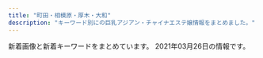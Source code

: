 ```yaml
---
title: "町田・相模原・厚木・大和"
description: "キーワード別にの巨乳アジアン・チャイナエステ嬢情報をまとめました。"
---
```


新着画像と新着キーワードをまとめています。
2021年03月26日の情報です。

<DmmAffiliateIns />
<KeywordTable
  shops={
    [
    {
        "keywords": {
            "D": 16,
            "87": 8,
            "86": 8,
            "C": 9
        },
        "name": "\u3084\u3059\u3089\u304e",
        "img_links": [
            "http://yasuragi.tyo.ac/images/top.jpg",
            "http://yasuragi.tyo.ac/images/room1.jpg",
            "http://yasuragi.tyo.ac/images/room4.jpg",
            "http://yasuragi.tyo.ac/photos/sites/55/2019/12/2019121604403490.jpg",
            "http://yasuragi.tyo.ac/images/s_link.png",
            "http://yasuragi.tyo.ac/images/s_news.png",
            "http://yasuragi.tyo.ac/photos/sites/55/2019/12/2019121604403829.jpg",
            "http://yasuragi.tyo.ac/images/end.jpg",
            "http://yasuragi.tyo.ac/photos/sites/55/2021/01/2021012006485092.jpg",
            "http://yasuragi.tyo.ac/images/news_bj1.png",
            "http://yasuragi.tyo.ac/photos/sites/55/2019/12/2019121604403165.jpg",
            "http://yasuragi.tyo.ac/images/news_bj3.png",
            "http://yasuragi.tyo.ac/images/mobile.jpg",
            "http://yasuragi.tyo.ac/images/s3.jpg",
            "http://yasuragi.tyo.ac/images/s_staff.png",
            "http://yasuragi.tyo.ac/images/room2.jpg",
            "http://yasuragi.tyo.ac/images/room3.jpg"
        ],
        "url": "http://yasuragi.tyo.ac/",
        "station": "\u5c0f\u7530\u6025\u7dda\u753a\u7530\u99c5\u897f\u53e3"
    },
    {
        "img_links": [
            "http://www.aimu.iesjp.com/images/footer.jpg",
            "http://www.aimu.iesjp.com/images/header.jpg",
            "http://www.aimu.iesjp.com/images/index_07.jpg",
            "http://www.aimu.iesjp.com/images/index_11.jpg",
            "http://www.aimu.iesjp.com/images/index_03.jpg",
            "http://www.aimu.iesjp.com/images/index_21.jpg",
            "http://www.aimu.iesjp.com/files/003.jpg",
            "http://www.aimu.iesjp.com/files/001.jpg",
            "http://www.aimu.iesjp.com/images/index_09.jpg",
            "http://www.aimu.iesjp.com/files/003-03.jpg",
            "http://www.aimu.iesjp.com/images/index_18.jpg",
            "http://www.aimu.iesjp.com/images/index_04.jpg",
            "http://www.aimu.iesjp.com/images/index_23.jpg",
            "http://www.aimu.iesjp.com/files/004-03.jpg",
            "http://www.aimu.iesjp.com/files/001-03.jpg",
            "http://www.aimu.iesjp.com/images/index_12.jpg",
            "http://www.aimu.iesjp.com/files/002-03.jpg",
            "http://www.aimu.iesjp.com/images/backlistbtn.png",
            "http://www.aimu.iesjp.com/files/005-02.jpg",
            "http://www.aimu.iesjp.com/images/index_19.jpg",
            "http://www.aimu.iesjp.com/images/index_05.jpg",
            "http://www.aimu.iesjp.com/files/004.jpg",
            "http://www.aimu.iesjp.com/images/index_22.jpg",
            "http://www.aimu.iesjp.com/images/index_08.jpg",
            "http://www.aimu.iesjp.com/files/005-03.jpg",
            "http://www.aimu.iesjp.com/files/002-02.jpg",
            "http://www.aimu.iesjp.com/images/index_06.jpg",
            "http://www.aimu.iesjp.com/files/001-02.jpg",
            "http://www.aimu.iesjp.com/files/003-02.jpg",
            "http://www.aimu.iesjp.com/files/002.jpg",
            "http://www.aimu.iesjp.com/files/004-02.jpg",
            "http://www.aimu.iesjp.com/images/index_13.jpg",
            "http://www.aimu.iesjp.com/files/005.jpg",
            "http://www.aimu.iesjp.com/images/index_16.jpg"
        ],
        "keywords": {
            "D": 3,
            "C": 2,
            "86": 2,
            "87": 3
        },
        "station": "\u4e2d\u592e\u6797\u9593\u99c5",
        "url": "http://www.aimu.iesjp.com/",
        "name": "Aimu\uff5e\u30a2\u30a4\u30e0\uff5e"
    },
    {
        "station": "\u76f8\u6a21\u5927\u91ce\u99c5\u5317\u53e3",
        "img_links": [
            "http://sagamiono.net/staffPhoto/s20210114023244.jpg",
            "http://sagamiono.net/images/showFrame.png",
            "http://sagamiono.net/images/slider/04.jpg",
            "http://sagamiono.net/staffPhoto/s20210114023255.jpg",
            "http://sagamiono.net/staffPhoto/b20210114023233.jpg",
            "http://sagamiono.net/staffPhoto/s20210318163535.jpg",
            "http://sagamiono.net/staffPhoto/s20210114023233.jpg",
            "http://sagamiono.net/images/gallery/04.jpg",
            "http://sagamiono.net/images/slider/02.jpg",
            "http://sagamiono.net/staffPhoto/b20210114023255.jpg",
            "http://sagamiono.net/images/mobile.jpg",
            "http://sagamiono.net/staffPhoto/b20210114023130.jpg",
            "http://sagamiono.net/images/gallery/01.jpg",
            "http://sagamiono.net/staffPhoto/s20210114023057.jpg",
            "http://sagamiono.net/images/slider/03.jpg",
            "http://sagamiono.net/staffPhoto/s20210114023130.jpg",
            "http://sagamiono.net/uploadfiles/images/08.jpg",
            "http://sagamiono.net/images/returnBtn.png",
            "http://sagamiono.net/staffPhoto/b20210114023244.jpg",
            "http://sagamiono.net/uploadfiles/images/052.jpg",
            "http://sagamiono.net/staffPhoto/s20210114023211.jpg",
            "http://sagamiono.net/uploadfiles/Image/campaignSagamionoNetHaru.jpg",
            "http://sagamiono.net/staffPhoto/b20210114023117.jpg",
            "http://sagamiono.net/images/gallery/02.jpg",
            "http://sagamiono.net/staffPhoto/b20210114023211.jpg",
            "http://sagamiono.net/images/gallery/03.jpg",
            "http://sagamiono.net/staffPhoto/b20210114023151.jpg",
            "http://sagamiono.net/staffPhoto/b20210114023057.jpg",
            "http://sagamiono.net/staffPhoto/s20210114023151.jpg",
            "http://sagamiono.net/staffPhoto/b20210318163535.jpg",
            "http://sagamiono.net/images/slider/01.jpg",
            "http://sagamiono.net/staffPhoto/s20210114023117.jpg"
        ],
        "name": "\u30b3\u30b9\u30e2\u30b9",
        "keywords": {
            "91": 1,
            "90": 3,
            "92": 1,
            "82": 1,
            "\u30bb\u30af\u30b7\u30fc": 134,
            "D": 1,
            "88": 2,
            "84": 1
        },
        "url": "http://sagamiono.net/"
    },
    {
        "station": "\u76f8\u6a21\u5927\u91ce\u99c5\u5317\u53e3",
        "name": "\u591c\u6765\u9999",
        "url": "http://t-rose.work/",
        "img_links": [
            "http://t-rose.work/images/rec2.png",
            "http://t-rose.work/images/head.jpg",
            "http://t-rose.work/img/yuri1.jpg",
            "http://t-rose.work/staff/nana.jpg",
            "http://t-rose.work/images/int2.png",
            "http://t-rose.work/images/rec1.jpg",
            "http://t-rose.work/staff/eri.jpg",
            "http://t-rose.work/images/tg.jpg",
            "http://t-rose.work/images/int1.png",
            "http://t-rose.work/img/mimi1.jpg",
            "http://t-rose.work/staff/mimi.jpg",
            "http://t-rose.work/staff/ka.jpg",
            "http://t-rose.work/images/sys.png",
            "http://t-rose.work/images/news.jpg",
            "http://t-rose.work/img/eri1.jpg",
            "http://t-rose.work/images/interior_t.jpg",
            "http://t-rose.work/img/ka1.jpg",
            "http://t-rose.work/img/nana1.jpg",
            "http://t-rose.work/images/up.png",
            "http://t-rose.work/staff/yuri.jpg",
            "http://t-rose.work/images/staff_t.jpg"
        ],
        "keywords": {}
    },
    {
        "img_links": [
            "http://momoka.est888.com/css/staff/staff03.jpg",
            "http://momoka.est888.com/css/top01.jpg",
            "http://momoka.est888.com/images/call.png",
            "http://momoka.est888.com/css/head.jpg",
            "http://momoka.est888.com/css/foot.jpg",
            "http://momoka.est888.com/css/staff/staff02.jpg",
            "http://momoka.est888.com/css/staff/staff01.jpg",
            "http://momoka.est888.com/css/staff/staff04.jpg"
        ],
        "keywords": {
            "C": 6,
            "D": 3,
            "89": 2,
            "92": 1,
            "E": 1,
            "85": 1
        },
        "station": "\u672c\u539a\u6728\u99c5\u6771\u53e3",
        "url": "http://momoka.est888.com/",
        "name": "\u3082\u3082\u304b\u3061\u3083\u3093"
    },
    {
        "name": "nana",
        "keywords": {
            "C": 41
        },
        "station": "\u3055\u304c\u307f\u91ce\u99c5\u5317\u53e3",
        "url": "http://sln-esthe.com/",
        "img_links": [
            "http://sln-esthe.com/scdl/staff/10641.jpg",
            "http://sln-esthe.com/scdl/staff/10341.jpg",
            "http://sln-esthe.com/scdl/staff/10621mb.jpg",
            "http://sln-esthe.com/scdl/staff/10461.jpg",
            "http://sln-esthe.com/scdl/staff/10421.jpg",
            "http://sln-esthe.com/scdl/staff/10571.jpg",
            "http://sln-esthe.com/scdl/staff/10511.jpg",
            "http://sln-esthe.com/scdl/staff/10561mb.jpg",
            "http://sln-esthe.com/scdl/staff/10311.jpg",
            "http://sln-esthe.com/scdl/staff/10531mb.jpg",
            "http://sln-esthe.com/scdl/staff/10721mb.jpg",
            "http://sln-esthe.com/scdl/staff/10431.jpg",
            "http://sln-esthe.com/scdl/staff/10311mb.jpg",
            "http://sln-esthe.com/scdl/staff/10661mb.jpg",
            "http://sln-esthe.com/scdl/staff/10461mb.jpg",
            "http://sln-esthe.com/scdl/staff/10611.jpg",
            "http://sln-esthe.com/scdl/staff/10321.jpg",
            "http://sln-esthe.com/scdl/staff/10381mb.jpg",
            "http://sln-esthe.com/scdl/staff/10181.jpg",
            "http://sln-esthe.com/scdl/staff/10111mb.jpg",
            "http://sln-esthe.com/scdl/staff/10441mb.jpg",
            "http://sln-esthe.com/scdl/staff/10292.jpg",
            "http://sln-esthe.com/scdl/staff/10241mb.jpg",
            "http://sln-esthe.com/scdl/staff/10471.jpg",
            "http://sln-esthe.com/scdl/staff/10551mb.jpg",
            "http://sln-esthe.com/img/ttl_rec.png",
            "http://sln-esthe.com/scdl/staff/10122.jpg",
            "http://sln-esthe.com/scdl/staff/10141mb.jpg",
            "http://sln-esthe.com/scdl/staff/10371.jpg",
            "http://sln-esthe.com/scdl/staff/10351mb.jpg",
            "http://sln-esthe.com/scdl/staff/10361.jpg",
            "http://sln-esthe.com/scdl/staff/10552.jpg",
            "http://sln-esthe.com/scdl/staff/10631mb.jpg",
            "http://sln-esthe.com/scdl/staff/10391.jpg",
            "http://sln-esthe.com/scdl/staff/10152.jpg",
            "http://sln-esthe.com/scdl/staff/10391mb.jpg",
            "http://sln-esthe.com/scdl/staff/10691.jpg",
            "http://sln-esthe.com/scdl/staff/10321mb.jpg",
            "http://sln-esthe.com/scdl/staff/10342.jpg",
            "http://sln-esthe.com/scdl/staff/10551.jpg",
            "http://sln-esthe.com/pic/head.png",
            "http://sln-esthe.com/scdl/staff/10451mb.jpg",
            "http://sln-esthe.com/scdl/staff/10341mb.jpg",
            "http://sln-esthe.com/scdl/staff/10271mb.jpg",
            "http://sln-esthe.com/scdl/staff/10501.jpg",
            "http://sln-esthe.com/scdl/staff/10032.jpg",
            "http://sln-esthe.com/scdl/staff/10521.jpg",
            "http://sln-esthe.com/scdl/staff/10493.jpg",
            "http://sln-esthe.com/scdl/staff/10541.jpg",
            "http://sln-esthe.com/scdl/staff/10031.jpg",
            "http://sln-esthe.com/scdl/staff/10102.jpg",
            "http://sln-esthe.com/scdl/staff/10554.jpg",
            "http://sln-esthe.com/scdl/staff/10072.jpg",
            "http://sln-esthe.com/scdl/staff/10162.jpg",
            "http://sln-esthe.com/scdl/staff/10481.jpg",
            "http://sln-esthe.com/scdl/staff/10121mb.jpg",
            "http://sln-esthe.com/scdl/staff/10701mb.jpg",
            "http://sln-esthe.com/scdl/staff/10451.jpg",
            "http://sln-esthe.com/scdl/staff/10631.jpg",
            "http://sln-esthe.com/scdl/staff/10601.jpg",
            "http://sln-esthe.com/scdl/staff/10553.jpg",
            "http://sln-esthe.com/scdl/staff/10561.jpg",
            "http://sln-esthe.com/scdl/staff/10401mb.jpg",
            "http://sln-esthe.com/scdl/staff/10481mb.jpg",
            "http://sln-esthe.com/scdl/staff/10661.jpg",
            "http://sln-esthe.com/scdl/staff/10431mb.jpg",
            "http://sln-esthe.com/scdl/staff/10211mb.jpg",
            "http://sln-esthe.com/scdl/staff/10131.jpg",
            "http://sln-esthe.com/scdl/staff/10411.jpg",
            "http://sln-esthe.com/scdl/staff/10621.jpg",
            "http://sln-esthe.com/scdl/staff/10651mb.jpg",
            "http://sln-esthe.com/scdl/staff/10671mb.jpg",
            "http://sln-esthe.com/scdl/staff/10351.jpg",
            "http://sln-esthe.com/scdl/staff/10041.jpg",
            "http://sln-esthe.com/scdl/staff/10291.jpg",
            "http://sln-esthe.com/scdl/staff/10491.jpg",
            "http://sln-esthe.com/scdl/staff/10491mb.jpg",
            "http://sln-esthe.com/scdl/staff/10161mb.jpg",
            "http://sln-esthe.com/scdl/staff/10261.jpg",
            "http://sln-esthe.com/scdl/staff/10011mb.jpg",
            "http://sln-esthe.com/scdl/staff/10291mb.jpg",
            "http://sln-esthe.com/scdl/staff/10401.jpg",
            "http://sln-esthe.com/scdl/staff/10301mb.jpg",
            "http://sln-esthe.com/scdl/staff/10041mb.jpg",
            "http://sln-esthe.com/scdl/staff/10142.jpg",
            "http://sln-esthe.com/scdl/staff/10331.jpg",
            "http://sln-esthe.com/img/ttl_staff.png",
            "http://sln-esthe.com/scdl/staff/10061mb.jpg",
            "http://sln-esthe.com/scdl/staff/10711.jpg",
            "http://sln-esthe.com/scdl/staff/10121.jpg",
            "http://sln-esthe.com/scdl/staff/10151.jpg",
            "http://sln-esthe.com/scdl/staff/10511mb.jpg",
            "http://sln-esthe.com/scdl/staff/10521mb.jpg",
            "http://sln-esthe.com/scdl/staff/10701.jpg",
            "http://sln-esthe.com/scdl/staff/10681.jpg",
            "http://sln-esthe.com/scdl/staff/10021.jpg",
            "http://sln-esthe.com/scdl/staff/10011.jpg",
            "http://sln-esthe.com/scdl/staff/10601mb.jpg",
            "http://sln-esthe.com/scdl/staff/10191.jpg",
            "http://sln-esthe.com/scdl/staff/10161.jpg",
            "http://sln-esthe.com/scdl/staff/10231mb.jpg",
            "http://sln-esthe.com/scdl/staff/10131mb.jpg",
            "http://sln-esthe.com/scdl/staff/10582.jpg",
            "http://sln-esthe.com/scdl/staff/10611mb.jpg",
            "http://sln-esthe.com/scdl/staff/10191mb.jpg",
            "http://sln-esthe.com/scdl/staff/10281.jpg",
            "http://sln-esthe.com/scdl/staff/10021mb.jpg",
            "http://sln-esthe.com/scdl/staff/10361mb.jpg",
            "http://sln-esthe.com/scdl/staff/10211.jpg",
            "http://sln-esthe.com/scdl/staff/10151mb.jpg",
            "http://sln-esthe.com/scdl/staff/10022.jpg",
            "http://sln-esthe.com/scdl/staff/10541mb.jpg",
            "http://sln-esthe.com/scdl/staff/10171.jpg",
            "http://sln-esthe.com/scdl/staff/10241.jpg",
            "http://sln-esthe.com/scdl/staff/10331mb.jpg",
            "http://sln-esthe.com/scdl/staff/10171mb.jpg",
            "http://sln-esthe.com/scdl/staff/10531.jpg",
            "http://sln-esthe.com/scdl/staff/10343.jpg",
            "http://sln-esthe.com/scdl/staff/10271.jpg",
            "http://sln-esthe.com/scdl/staff/10061.jpg",
            "http://sln-esthe.com/scdl/staff/10231.jpg",
            "http://sln-esthe.com/scdl/staff/10501mb.jpg",
            "http://sln-esthe.com/scdl/staff/10581mb.jpg",
            "http://sln-esthe.com/scdl/staff/10721.jpg",
            "http://sln-esthe.com/scdl/staff/10221.jpg",
            "http://sln-esthe.com/scdl/staff/10101.jpg",
            "http://sln-esthe.com/scdl/staff/10571mb.jpg",
            "http://sln-esthe.com/scdl/staff/10381.jpg",
            "http://sln-esthe.com/scdl/staff/10111.jpg",
            "http://sln-esthe.com/scdl/staff/10641mb.jpg",
            "http://sln-esthe.com/scdl/staff/10492.jpg",
            "http://sln-esthe.com/scdl/staff/10441.jpg",
            "http://sln-esthe.com/scdl/staff/10411mb.jpg",
            "http://sln-esthe.com/scdl/staff/10301.jpg",
            "http://sln-esthe.com/scdl/staff/10651.jpg",
            "http://sln-esthe.com/scdl/staff/10071mb.jpg",
            "http://sln-esthe.com/scdl/staff/10711mb.jpg",
            "http://sln-esthe.com/scdl/staff/10261mb.jpg",
            "http://sln-esthe.com/scdl/staff/10101mb.jpg",
            "http://sln-esthe.com/scdl/staff/10141.jpg",
            "http://sln-esthe.com/scdl/staff/10112.jpg",
            "http://sln-esthe.com/scdl/staff/10031mb.jpg",
            "http://sln-esthe.com/scdl/staff/10581.jpg",
            "http://sln-esthe.com/scdl/staff/10681mb.jpg",
            "http://sln-esthe.com/scdl/staff/10281mb.jpg",
            "http://sln-esthe.com/scdl/staff/10402.jpg",
            "http://sln-esthe.com/img/ttl_mobile.png",
            "http://sln-esthe.com/scdl/staff/10181mb.jpg",
            "http://sln-esthe.com/scdl/staff/10691mb.jpg",
            "http://sln-esthe.com/scdl/staff/10421mb.jpg",
            "http://sln-esthe.com/scdl/staff/10371mb.jpg",
            "http://sln-esthe.com/scdl/staff/10471mb.jpg",
            "http://sln-esthe.com/scdl/staff/10671.jpg",
            "http://sln-esthe.com/scdl/staff/10462.jpg",
            "http://sln-esthe.com/scdl/staff/10463.jpg",
            "http://sln-esthe.com/scdl/staff/10071.jpg",
            "http://sln-esthe.com/scdl/staff/10221mb.jpg"
        ]
    },
    {
        "keywords": {
            "D": 8,
            "87": 14,
            "85": 2,
            "C": 28,
            "88": 2,
            "80": 6
        },
        "station": "\u5927\u548c\u99c5\u5317\u53e3",
        "name": "Lucky Baby",
        "img_links": [
            "http://www.luckybaby.esturl.com/files/006.jpg",
            "http://www.luckybaby.esturl.com/files/002.jpg",
            "http://www.luckybaby.esturl.com/common/img/image2.jpg",
            "http://www.luckybaby.esturl.com/files/005.jpg",
            "http://www.luckybaby.esturl.com/common/img/top_img001.png",
            "http://www.luckybaby.esturl.com/common/img/image3.jpg",
            "http://www.luckybaby.esturl.com/files/004.jpg",
            "http://www.luckybaby.esturl.com/files/003.jpg",
            "http://www.luckybaby.esturl.com/common/img/tel2.png",
            "http://www.luckybaby.esturl.com/files/001.jpg",
            "http://www.luckybaby.esturl.com/common/img/image1.jpg",
            "http://www.luckybaby.esturl.com/photo_news/upimg/28739605832ece5264_0.jpg"
        ],
        "url": "http://www.luckybaby.esturl.com/"
    },
    {
        "url": "http://mermaidbluesea.simplesite.com/",
        "keywords": {},
        "img_links": [
            "http://cdn.simplesite.com/i/50/bb/282882359341136720/i282882364656089612._szw1280h1280_.jpg",
            "http://cdn.simplesite.com/i/50/bb/282882359341136720/i282882364656090730._szw1280h1280_.jpg",
            "http://cdn.simplesite.com/i/50/bb/282882359341136720/i282882364654262982._szw1280h1280_.jpg",
            "http://cdn.simplesite.com/i/50/bb/282882359341136720/i282882364654610909._szw1280h1280_.jpg",
            "http://cdn.simplesite.com/i/50/bb/282882359341136720/i282882364656095294._szw1280h1280_.jpg",
            "http://cdn.simplesite.com/i/50/bb/282882359341136720/i282882364656090726._szw1280h1280_.jpg",
            "http://cdn.simplesite.com/i/50/bb/282882359341136720/i282882364654166233._szw1280h1280_.jpg",
            "http://cdn.simplesite.com/i/50/bb/282882359341136720/i282882364655658897._szw1280h1280_.jpg",
            "http://cdn.simplesite.com/i/50/bb/282882359341136720/i282882364656089812._szw1280h1280_.jpg",
            "http://cdn.simplesite.com/i/50/bb/282882359341136720/i282882364656090736._szw1280h1280_.jpg",
            "http://cdn.simplesite.com/i/50/bb/282882359341136720/i282882364656090739._szw1280h1280_.jpg",
            "http://cdn.simplesite.com/i/50/bb/282882359341136720/i282882364655660113._szw1280h1280_.jpg",
            "http://cdn.simplesite.com/i/50/bb/282882359341136720/i282882364654259998._szw1280h1280_.jpg",
            "http://cdn.simplesite.com/i/50/bb/282882359341136720/i282882364656106766._szw1280h1280_.jpg"
        ],
        "name": "7F Mermaid \u30a8\u30b9\u30c6",
        "station": "JR\u76f8\u6a21\u539f\u99c5\u5357\u53e3"
    },
    {
        "name": "For you",
        "url": "http://www.k-koen.work/",
        "keywords": {},
        "station": "JR\u6a4b\u672c\u99c5\u5317\u53e3",
        "img_links": [
            "http://www.k-koen.work/img/koko1.jpg",
            "http://www.k-koen.work/sp/img/koko1.jpg",
            "http://www.k-koen.work/sp/images/news.jpg",
            "http://www.k-koen.work/images/menu/staff.png",
            "http://www.k-koen.work/staff/ai.jpg",
            "http://www.k-koen.work/images/sm.jpg",
            "http://www.k-koen.work/sp/img/emi1.jpg",
            "http://www.k-koen.work/images/sys2.png",
            "http://www.k-koen.work/images/sys1.jpg",
            "http://www.k-koen.work/sp/staff/risa.jpg",
            "http://www.k-koen.work/sp/img/kaori1.jpg",
            "http://www.k-koen.work/images/menu/top.png",
            "http://www.k-koen.work/images/rec.jpg",
            "http://www.k-koen.work/staff/risa.jpg",
            "http://www.k-koen.work/sp/menu/top.png",
            "http://www.k-koen.work/sp/images/bg.png",
            "http://www.k-koen.work/images/int2.png",
            "http://www.k-koen.work/sp/images/koko_200x40.png",
            "http://www.k-koen.work/img/lala1.jpg",
            "http://www.k-koen.work/images/int1.jpg",
            "http://www.k-koen.work/sp/images/rec.jpg",
            "http://www.k-koen.work/images/menu/interior.png",
            "http://www.k-koen.work/sp/staff/yuyu.jpg",
            "http://www.k-koen.work/sp/staff/maya.jpg",
            "http://www.k-koen.work/sp/staff/kaori.jpg",
            "http://www.k-koen.work/staff/koko.jpg",
            "http://www.k-koen.work/sp/img/yuyu1.jpg",
            "http://www.k-koen.work/img/risa1.jpg",
            "http://www.k-koen.work/staff/lala.jpg",
            "http://www.k-koen.work/sp/staff/emi.jpg",
            "http://www.k-koen.work/sp/images/int1.jpg",
            "http://www.k-koen.work/sp/img/lala1.jpg",
            "http://www.k-koen.work/sp/images/sys2.jpg",
            "http://www.k-koen.work/images/koko_200x40.png",
            "http://www.k-koen.work/sp/images/head.jpg",
            "http://www.k-koen.work/images/right.png",
            "http://www.k-koen.work/staff/yuyu.jpg",
            "http://www.k-koen.work/staff/maya.jpg",
            "http://www.k-koen.work/img/maya1.jpg",
            "http://www.k-koen.work/sp/images/topgirl.jpg",
            "http://www.k-koen.work/img/lala2.jpg",
            "http://www.k-koen.work/sp/img/risa1.jpg",
            "http://www.k-koen.work/images/interior_t.jpg",
            "http://www.k-koen.work/sp/images/ac1.jpg",
            "http://www.k-koen.work/img/yuyu1.jpg",
            "http://www.k-koen.work/sp/img/maya1.jpg",
            "http://www.k-koen.work/sp/menu/staff.png",
            "http://www.k-koen.work/images/tg.jpg",
            "http://www.k-koen.work/sp/images/tel.jpg",
            "http://www.k-koen.work/sp/images/footer.png",
            "http://www.k-koen.work/images/news.jpg",
            "http://www.k-koen.work/sp/img/ai1.jpg",
            "http://www.k-koen.work/sp/staff/ai.jpg",
            "http://www.k-koen.work/staff/kaori.jpg",
            "http://www.k-koen.work/staff/emi.jpg",
            "http://www.k-koen.work/img/ai1.jpg",
            "http://www.k-koen.work/sp/staff/koko.jpg",
            "http://www.k-koen.work/sp/img/lala2.jpg",
            "http://www.k-koen.work/sp/images/interior_t.jpg",
            "http://www.k-koen.work/sp/images/int2.jpg",
            "http://www.k-koen.work/sp/staff/lala.jpg",
            "http://www.k-koen.work/sp/images/sys1.jpg",
            "http://www.k-koen.work/img/emi1.jpg",
            "http://www.k-koen.work/sp/images/newsb.png",
            "http://www.k-koen.work/images/staff_t.jpg",
            "http://www.k-koen.work/img/kaori1.jpg",
            "http://www.k-koen.work/sp/images/staff_t.jpg",
            "http://www.k-koen.work/sp/menu/interior.png",
            "http://www.k-koen.work/images/tel.png",
            "http://www.k-koen.work/images/time.jpg"
        ]
    },
    {
        "station": "JR\u6df5\u91ce\u8fba\u99c5\u5357\u53e3",
        "img_links": [
            "http://yoshiko.jpest.net/uploads//sites/13/2020/08/r3.jpg",
            "http://yoshiko.jpest.net/uploads//sites/13/2020/08/news01.png",
            "http://yoshiko.jpest.net/uploads//sites/13/2020/08/bj_03.jpg",
            "http://yoshiko.jpest.net/uploads//sites/13/2020/08/1597221072-mobile.png",
            "http://yoshiko.jpest.net/uploads//sites/13/2020/08/r1.jpg",
            "http://yoshiko.jpest.net/uploads//sites/13/2020/08/yuki.jpg",
            "http://yoshiko.jpest.net/uploads//sites/13/2020/08/g6.jpg",
            "http://yoshiko.jpest.net/uploads//sites/13/2020/10/1603075746-1.jpg",
            "http://yoshiko.jpest.net/uploads//sites/13/2020/08/g1.jpg",
            "http://yoshiko.jpest.net/uploads//sites/13/2020/08/r4.jpg",
            "http://yoshiko.jpest.net/uploads//sites/13/2020/08/news03.png",
            "http://yoshiko.jpest.net/uploads//sites/13/2020/10/1602825649-g22.jpg",
            "http://yoshiko.jpest.net/uploads//sites/13/2020/08/lami.jpg",
            "http://yoshiko.jpest.net/uploads//sites/13/2020/10/1603068785-1.jpg",
            "http://yoshiko.jpest.net/uploads//sites/13/2020/08/1604303415-top.jpg",
            "http://yoshiko.jpest.net/uploads//sites/13/2020/08/laola.jpg",
            "http://yoshiko.jpest.net/uploads//sites/13/2020/08/tite-staff.jpg",
            "http://yoshiko.jpest.net/uploads//sites/13/2020/08/r2.jpg",
            "http://yoshiko.jpest.net/uploads//sites/13/2020/08/lina.jpg",
            "http://yoshiko.jpest.net/uploads//sites/13/2020/08/g5.jpg",
            "http://yoshiko.jpest.net/uploads//sites/13/2020/08/1604303247-top.jpg"
        ],
        "name": "\u5409\u597d",
        "url": "http://yoshiko.jpest.net/",
        "keywords": {}
    },
    {
        "name": "Clivia\u30fb\u30af\u30ea\u30d3\u30a2",
        "station": "\u672c\u539a\u6728\u99c5\u5317\u53e3",
        "url": "http://clivia.jpn.mn/",
        "img_links": [
            "http://clivia.jpn.mn/images/end.png",
            "http://clivia.jpn.mn/photos/sites/7/2019/12/2019121016505936.jpg",
            "http://clivia.jpn.mn/photos/sites/7/2019/12/2019121016510026.jpg",
            "http://clivia.jpn.mn/images/l1.png",
            "http://clivia.jpn.mn/images/hua1.png",
            "http://clivia.jpn.mn/photos/sites/7/2019/12/2019121016505897.jpg",
            "http://clivia.jpn.mn/images/face.png",
            "http://clivia.jpn.mn/photos/sites/7/2019/12/2019121016364199.jpg",
            "http://clivia.jpn.mn/photos/sites/7/2019/12/2019121016364243.jpg",
            "http://clivia.jpn.mn/photos/sites/7/2019/12/2019121016505928.jpg",
            "http://clivia.jpn.mn/photos/sites/7/2019/10/2019102614594291.jpg",
            "http://clivia.jpn.mn/images/staff_bj1.png",
            "http://clivia.jpn.mn/photos/sites/7/2018/06/201806120710442.jpg",
            "http://clivia.jpn.mn/photos/sites/7/2018/11/2018110213101766.jpg",
            "http://clivia.jpn.mn/photos/sites/7/2019/12/2019121016344158.jpg",
            "http://clivia.jpn.mn/images/ser2.jpg",
            "http://clivia.jpn.mn/photos/sites/7/2019/12/2019121016394078.jpg",
            "http://clivia.jpn.mn/images/line1.png",
            "http://clivia.jpn.mn/images/line3.png",
            "http://clivia.jpn.mn/photos/sites/7/2018/01/cn.jpg",
            "http://clivia.jpn.mn/images/ser3.jpg",
            "http://clivia.jpn.mn/images/topic.png",
            "http://clivia.jpn.mn/photos/sites/7/2019/12/2019121016595298.jpg",
            "http://clivia.jpn.mn/photos/sites/7/2018/10/2018101717032134.jpg",
            "http://clivia.jpn.mn/images/s3.png",
            "http://clivia.jpn.mn/images/l3.png",
            "http://clivia.jpn.mn/images/hua.png",
            "http://clivia.jpn.mn/images/s_link.png",
            "http://clivia.jpn.mn/photos/sites/7/2019/12/2019121016595368.jpg",
            "http://clivia.jpn.mn/photos/sites/7/2018/06/201806240230592.jpg",
            "http://clivia.jpn.mn/images/s_staff.png",
            "http://clivia.jpn.mn/photos/sites/7/2018/06/2018062402305965.jpg",
            "http://clivia.jpn.mn/images/top.png",
            "http://clivia.jpn.mn/images/ser1.jpg",
            "http://clivia.jpn.mn/photos/sites/7/2019/12/2019121016323542.jpg",
            "http://clivia.jpn.mn/images/headline.png",
            "http://clivia.jpn.mn/photos/sites/7/2019/12/2019121016505828.jpg",
            "http://clivia.jpn.mn/photos/sites/7/2019/12/2019121016595178.jpg",
            "http://clivia.jpn.mn/images/staff_bj3.png",
            "http://clivia.jpn.mn/photos/sites/7/2019/12/2019121016510012.jpg",
            "http://clivia.jpn.mn/photos/sites/7/2019/12/2019121016595291.jpg",
            "http://clivia.jpn.mn/photos/sites/7/2018/09/2018091111213257.jpg",
            "http://clivia.jpn.mn/images/s1.png",
            "http://clivia.jpn.mn/photos/sites/7/2018/06/2018062707564386.jpg",
            "http://clivia.jpn.mn/photos/sites/7/2018/01/243403403239253278.jpg"
        ],
        "keywords": {
            "83": 1,
            "D": 8,
            "85": 7,
            "87": 3,
            "84": 1,
            "C": 35,
            "86": 3
        }
    },
    {
        "station": "\u76f8\u6a21\u5927\u91ce\u99c5\u5357\u53e3",
        "img_links": [],
        "url": "https://mitsu.iest.info/",
        "keywords": {},
        "name": "\u871c\u30fb\u307f\u3064"
    },
    {
        "keywords": {
            "C": 12
        },
        "name": "\u693f",
        "station": "JR\u76f8\u6a21\u539f\u99c5\u5357\u53e3",
        "img_links": [
            "http://esthe-japan.work/tsubaki/staff/staff4/01.jpg",
            "http://esthe-japan.work/tsubaki/staff/staff5/01.jpg",
            "http://esthe-japan.work/tsubaki/staff/staff/01.jpg",
            "http://esthe-japan.work/tsubaki/pic/head.png",
            "http://esthe-japan.work/tsubaki/staff/staff3/01.jpg",
            "http://esthe-japan.work/tsubaki/img/ttl_staff.png",
            "http://esthe-japan.work/tsubaki/staff/staff2/01.jpg",
            "http://esthe-japan.work/tsubaki/staff/staff1/01.jpg",
            "http://esthe-japan.work/tsubaki/pic/topimg.jpg",
            "http://esthe-japan.work/tsubaki/img/foot.jpg",
            "http://esthe-japan.work/tsubaki/pic/campaign.jpg"
        ],
        "url": "http://esthe-japan.work/tsubaki/"
    },
    {
        "station": "\u4e2d\u592e\u6797\u9593\u99c5\u5317\u53e3",
        "name": "\u767d\u306e\u604b\u4eba",
        "url": "http://massage-relax.info/",
        "keywords": {
            "F": 1,
            "D": 2,
            "86": 5,
            "E": 2
        },
        "img_links": [
            "http://massage-relax.info/images/nav-002.png",
            "http://massage-relax.info/images/cg08.jpg",
            "http://massage-relax.info/images/cg06.jpg",
            "http://massage-relax.info/images/nav-004.png",
            "http://massage-relax.info/images/nav-006.png",
            "http://massage-relax.info/images/nav-005.png",
            "http://massage-relax.info/images/no.png",
            "http://massage-relax.info/images/nav-003.png",
            "http://massage-relax.info/images/top001.png",
            "http://massage-relax.info/images/cg01.jpg",
            "http://massage-relax.info/images/cg03.jpg",
            "http://massage-relax.info/images/tel.png",
            "http://massage-relax.info/images/nav-001.png",
            "http://massage-relax.info/images/cg05.jpg"
        ]
    },
    {
        "keywords": {
            "95": 1,
            "\u4e73": 2,
            "94": 1,
            "E": 1,
            "\u5de8\u4e73": 2,
            "F": 1,
            "89": 1
        },
        "url": "http://www.relax-fuwafuwa.cn/",
        "station": "\u5c0f\u7530\u6025\u76f8\u6a21\u539f\u99c5\u5357\u53e3",
        "name": "\u3075\u308f\u3075\u308f",
        "img_links": [
            "http://www.relax-fuwafuwa.cn/Public/Reception/picture/nei3.jpg",
            "http://www.relax-fuwafuwa.cn/ueditor/php/upload/image/20210209/1612841030527909.jpeg",
            "http://www.relax-fuwafuwa.cn/Public/Reception/picture/s_massage.png",
            "http://www.relax-fuwafuwa.cn/Public/Reception/picture/2.png",
            "http://www.relax-fuwafuwa.cn/Public/Reception/picture/s_staff.png",
            "http://www.relax-fuwafuwa.cn/Public/Reception/picture/news.png",
            "http://www.relax-fuwafuwa.cn/Public/Reception/picture/nei5.jpg",
            "http://www.relax-fuwafuwa.cn/Public/Reception/picture/1.png",
            "http://www.relax-fuwafuwa.cn/Public/Reception/picture/massage1.png",
            "http://www.relax-fuwafuwa.cn/Public/Reception/picture/top.png",
            "http://www.relax-fuwafuwa.cn/Public/Reception/picture/staff1.jpg",
            "http://www.relax-fuwafuwa.cn/ueditor/php/upload/image/20171213/1513161912109916.jpg",
            "http://www.relax-fuwafuwa.cn/Public/Reception/picture/nei_bj3.jpg",
            "http://www.relax-fuwafuwa.cn/Public/Reception/picture/biaoti.jpg"
        ]
    },
    {
        "name": "\u3072\u307e\u308f\u308a",
        "station": "\u5357\u6797\u9593\u99c5\u897f\u53e3",
        "url": "http://esthe-relax.info/",
        "keywords": {},
        "img_links": [
            "http://esthe-relax.info/girl/2.jpg",
            "http://esthe-relax.info/topics/img/28-1.jpg",
            "http://esthe-relax.info/topics/img/27-1.jpg",
            "http://esthe-relax.info/img/room/photo01.jpg",
            "http://esthe-relax.info/girl/4.jpg",
            "http://esthe-relax.info/img/qr.png",
            "http://esthe-relax.info/img/room/photo02.jpg",
            "http://esthe-relax.info/img/faq_headimg.jpg",
            "http://esthe-relax.info/img/link_headimg.jpg",
            "http://esthe-relax.info/girl/4_1.jpg",
            "http://esthe-relax.info/img/room/photo04.jpg",
            "http://esthe-relax.info/img/head_img01.jpg",
            "http://esthe-relax.info/img/footer_tel.png",
            "http://esthe-relax.info/girl/1.jpg",
            "http://esthe-relax.info/img/room/photo03.jpg",
            "http://esthe-relax.info/img/staff_headimg.jpg",
            "http://esthe-relax.info/girl/3.jpg",
            "http://esthe-relax.info/img/rec_headimg.jpg",
            "http://esthe-relax.info/img/tel.png"
        ]
    },
    {
        "img_links": [
            "http://shonoyou.me-es.com/girl/02a.jpg",
            "http://shonoyou.me-es.com/images/index_27.jpg",
            "http://shonoyou.me-es.com/images/info.jpg",
            "http://shonoyou.me-es.com/images/index_14.jpg",
            "http://shonoyou.me-es.com/images/index_12.jpg",
            "http://shonoyou.me-es.com/images/index_24.jpg",
            "http://shonoyou.me-es.com/images/index_06.jpg",
            "http://shonoyou.me-es.com/images/index_04.jpg",
            "http://shonoyou.me-es.com/images/index_25.jpg",
            "http://shonoyou.me-es.com/images/index_20.jpg",
            "http://shonoyou.me-es.com/girl/013a.jpg",
            "http://shonoyou.me-es.com/images/index_03.jpg",
            "http://shonoyou.me-es.com/girl/010.jpg",
            "http://shonoyou.me-es.com/girl/010a.jpg",
            "http://shonoyou.me-es.com/images/index_16.jpg",
            "http://shonoyou.me-es.com/girl/016a.jpg",
            "http://shonoyou.me-es.com/images/index_07.jpg",
            "http://shonoyou.me-es.com/girl/019.jpg",
            "http://shonoyou.me-es.com/images/top2.jpg",
            "http://shonoyou.me-es.com/images/index_05.jpg",
            "http://shonoyou.me-es.com/girl/015.jpg",
            "http://shonoyou.me-es.com/images/index_10.jpg",
            "http://shonoyou.me-es.com/images/index_11.jpg",
            "http://shonoyou.me-es.com/images/index_19.jpg",
            "http://shonoyou.me-es.com/images/staff_10.jpg",
            "http://shonoyou.me-es.com/girl/015a.jpg",
            "http://shonoyou.me-es.com/images/index_02.jpg",
            "http://shonoyou.me-es.com/images/index_22.jpg",
            "http://shonoyou.me-es.com/images/index_17.jpg",
            "http://shonoyou.me-es.com/girl/02.jpg",
            "http://shonoyou.me-es.com/images/rec_10.jpg",
            "http://shonoyou.me-es.com/images/index_21.jpg",
            "http://shonoyou.me-es.com/images/index_09.jpg",
            "http://shonoyou.me-es.com/girl/017a.jpg",
            "http://shonoyou.me-es.com/girl/017.jpg",
            "http://shonoyou.me-es.com/images/top.jpg",
            "http://shonoyou.me-es.com/girl/016.jpg",
            "http://shonoyou.me-es.com/images/rec.jpg",
            "http://shonoyou.me-es.com/images/info_10.jpg",
            "http://shonoyou.me-es.com/girl/013.jpg",
            "http://shonoyou.me-es.com/girl/019a.jpg"
        ],
        "keywords": {},
        "url": "http://shonoyou.me-es.com/",
        "station": "\u5ea7\u9593\u99c5\u897f\u53e3",
        "name": "\u521d\u306e\u8449"
    },
    {
        "keywords": {
            "86": 2,
            "C": 13,
            "87": 1,
            "85": 2,
            "D": 5
        },
        "url": "https://ai.jpn.vin/",
        "station": "\u76f8\u6a21\u5927\u91ce\u99c5\u6771\u53e3",
        "img_links": [
            "https://ai.jpn.vin/photos/sites/81/2021/02/2021021711280229.jpg",
            "https://ai.jpn.vin/photos/sites/81/2021/03/2021032701270329.jpg",
            "https://ai.jpn.vin/images/info2.jpg",
            "https://ai.jpn.vin/images/room1.jpg",
            "https://ai.jpn.vin/images/s_infomation.jpg",
            "https://ai.jpn.vin/images/mobile.jpg",
            "https://ai.jpn.vin/images/s_staff.png",
            "https://ai.jpn.vin/images/s_service.jpg",
            "https://ai.jpn.vin/images/info1.jpg",
            "https://ai.jpn.vin/images/room4.jpg",
            "https://ai.jpn.vin/images/s_link.png",
            "https://ai.jpn.vin/photos/sites/81/2021/02/2021021711282462.jpg",
            "https://ai.jpn.vin/photos/sites/81/2021/02/2021021711284451.jpg",
            "https://ai.jpn.vin/images/info3.jpg",
            "https://ai.jpn.vin/photos/sites/81/2021/02/2021021711290877.jpg",
            "https://ai.jpn.vin/images/top.png",
            "https://ai.jpn.vin/images/room3.jpg",
            "https://ai.jpn.vin/images/bj3.jpg",
            "https://ai.jpn.vin/images/s_pick.jpg",
            "https://ai.jpn.vin/images/room2.jpg",
            "https://ai.jpn.vin/images/bj1.jpg"
        ],
        "name": "\u611b"
    },
    {
        "img_links": [
            "http://yobisaki.work/_src/53915771/20210304_165454.jpg",
            "http://yobisaki.work/_src/18214388/wechatimg1026.jpg",
            "http://yobisaki.work/_src/53914758/wx00030303-181542%402x.png",
            "http://yobisaki.work/_src/22159991/wechatimg1028.jpg",
            "http://yobisaki.work/_src/18214162/82e082e02.jpg",
            "http://yobisaki.work/_src/53915649/wechatimg1030.jpg",
            "http://yobisaki.work/_src/18214386/wx00030303-181542%402x.png",
            "http://yobisaki.work/_src/18214174/index_099.png",
            "http://yobisaki.work/_src/21626748/wechatimg1029.jpg",
            "http://yobisaki.work/_src/53888784/wechatimg316.jpg",
            "http://yobisaki.work/_src/18214289/navi_03.png",
            "http://yobisaki.work/_src/18214086/wechatimg316.jpg",
            "http://yobisaki.work/_src/18214153/index_09.png",
            "http://yobisaki.work/_src/53916235/20210304_164336.jpg",
            "http://yobisaki.work/_src/18214085/sign.png",
            "http://yobisaki.work/_src/53915652/wechatimg1029.jpg",
            "http://yobisaki.work/_src/53915420/wechatimg1027.jpg",
            "http://yobisaki.work/_src/18214309/1.jpg",
            "http://yobisaki.work/_src/18214091/tall.png",
            "http://yobisaki.work/_src/18214299/2.png",
            "http://yobisaki.work/_src/18214352/sign.png",
            "http://yobisaki.work/_src/21479347/tall.png",
            "http://yobisaki.work/_src/22587998/wechatimg1025.jpg",
            "http://yobisaki.work/_src/18214089/img20210303114743763025.png",
            "http://yobisaki.work/_src/19665050/wx00030303-181621%402x.png",
            "http://yobisaki.work/_src/18214160/sign.png",
            "http://yobisaki.work/_src/18214297/1.png",
            "http://yobisaki.work/_src/18214148/img20210303114743763025.png",
            "http://yobisaki.work/_src/22159990/wechatimg1028.jpg",
            "http://yobisaki.work/_src/18214224/wechatimg1028.jpg",
            "http://yobisaki.work/_src/18214161/tall.png",
            "http://yobisaki.work/_src/18214396/wechatimg1025.jpg",
            "http://yobisaki.work/_src/18214307/4.jpg",
            "http://yobisaki.work/_src/53915423/wechatimg1028.jpg",
            "http://yobisaki.work/_src/18214293/navi_05.png",
            "http://yobisaki.work/_src/18214387/wx00030303-181827%402x.jpg",
            "http://yobisaki.work/_src/18214305/5.png",
            "http://yobisaki.work/_src/53914389/wechatimg1025.jpg",
            "http://yobisaki.work/_src/18214301/3.png",
            "http://yobisaki.work/_src/18214366/index_099.png",
            "http://yobisaki.work/_src/53914410/wechatimg1028.jpg",
            "http://yobisaki.work/_src/18214222/sign.png",
            "http://yobisaki.work/_src/53914417/wechatimg1030.jpg",
            "http://yobisaki.work/_src/18214236/index_099.png",
            "http://yobisaki.work/_src/18214291/navi_04.png",
            "http://yobisaki.work/_src/18214150/4.png",
            "http://yobisaki.work/_src/21479345/82e082e02.jpg",
            "http://yobisaki.work/_src/18214395/wechatimg1025.jpg",
            "http://yobisaki.work/_src/53930944/navi_06.png",
            "http://yobisaki.work/_src/53915651/wechatimg1029.jpg",
            "http://yobisaki.work/_src/18214393/wx00030303-181605%402x.png",
            "http://yobisaki.work/_src/53915422/wechatimg1028.jpg",
            "http://yobisaki.work/_src/18214223/tall.png",
            "http://yobisaki.work/_src/21626747/wechatimg1029.jpg",
            "http://yobisaki.work/_src/18214133/qr.png",
            "http://yobisaki.work/_src/53915650/wechatimg1030.jpg",
            "http://yobisaki.work/_src/53914760/wx00030303-181542%402x.png",
            "http://yobisaki.work/_src/18214287/navi_02.png",
            "http://yobisaki.work/_src/22587999/wechatimg1025.jpg",
            "http://yobisaki.work/_src/53915785/20210304_164956.jpg",
            "http://yobisaki.work/_src/18214389/wechatimg1026.jpg",
            "http://yobisaki.work/_src/18214308/7261563932146_.pic_hd.jpg",
            "http://yobisaki.work/_src/53915775/20210304_165155.jpg",
            "http://yobisaki.work/_src/53915787/20210304_164800.jpg",
            "http://yobisaki.work/_src/21479344/sign.png",
            "http://yobisaki.work/_src/18214303/4.png",
            "http://yobisaki.work/_src/18214285/navi_01.png",
            "http://yobisaki.work/_src/53888778/wechatimg316.jpg",
            "http://yobisaki.work/_src/18214132/qr.png",
            "http://yobisaki.work/_src/53915421/wechatimg1027.jpg",
            "http://yobisaki.work/_src/18214353/tall.png",
            "http://yobisaki.work/_src/18214090/tall.png",
            "http://yobisaki.work/_src/21479365/index_099.png",
            "http://yobisaki.work/_src/53871199/wx00030303-181827%402x.jpg",
            "http://yobisaki.work/_src/18214100/index_09.png"
        ],
        "url": "http://yobisaki.work/",
        "name": "\u3089\u304f\u3089\u304f",
        "keywords": {
            "84": 2,
            "86": 3,
            "88": 4,
            "89": 3
        },
        "station": "\u5c0f\u7530\u6025\u76f8\u6a21\u539f\u99c5\u5317\u53e3"
    },
    {
        "name": "\u661f\u306e\u7a7a",
        "img_links": [
            "http://starrysky.ebb.jp/news_bj1.jpg",
            "http://starrysky.ebb.jp/1-1Z22G61510229.jpg",
            "http://starrysky.ebb.jp/s1.jpg",
            "http://starrysky.ebb.jp/1-1Z22G60923956.jpg",
            "http://starrysky.ebb.jp/top.jpg",
            "http://starrysky.ebb.jp/1-1Z22G6095Y93.jpg",
            "http://starrysky.ebb.jp/s_news.jpg",
            "http://starrysky.ebb.jp/info.jpg",
            "http://starrysky.ebb.jp/1-1Z22G61421M9.jpg",
            "http://starrysky.ebb.jp/1-1Z22G6112QR.jpg",
            "http://starrysky.ebb.jp/s3.jpg",
            "http://starrysky.ebb.jp/news_bj3.jpg",
            "http://starrysky.ebb.jp/1-1Z22G61430623.jpg",
            "http://starrysky.ebb.jp/s_staff.png",
            "http://starrysky.ebb.jp/1-1Z62614493c92.jpg"
        ],
        "station": "\u672c\u539a\u6728\u99c5\u5317\u53e3",
        "url": "http://starrysky.ebb.jp/",
        "keywords": {
            "86": 2,
            "E": 3,
            "89": 1,
            "D": 1,
            "87": 1
        }
    },
    {
        "keywords": {
            "85": 3,
            "86": 6,
            "D": 6,
            "83": 3,
            "C": 17
        },
        "img_links": [
            "http://en-massage.work/sp/img/botton.jpg",
            "http://en-massage.work/sp/img/pickupsize7.jpg",
            "http://en-massage.work/img/sta7.jpg",
            "http://en-massage.work/sp/img/t-r.jpg",
            "http://en-massage.work/img/haed.png",
            "http://en-massage.work/sp/img/t-o.jpg",
            "http://en-massage.work/img/st7.jpg",
            "http://en-massage.work/sp/img/pickupsize2.jpg",
            "http://en-massage.work/sp/img/tel.jpg",
            "http://en-massage.work/img/enent.jpg",
            "http://en-massage.work/img/pickupsize7.jpg",
            "http://en-massage.work/sp/img/pickupsize6.jpg",
            "http://en-massage.work/img/pickupsize2.jpg",
            "http://en-massage.work/img/st2.jpg",
            "http://en-massage.work/sp/img/info.jpg",
            "http://en-massage.work/sp/img/sta6.jpg",
            "http://en-massage.work/sp/img/sta2.jpg",
            "http://en-massage.work/img/sta6.jpg",
            "http://en-massage.work/sp/img/add.jpg",
            "http://en-massage.work/sp/img/tit.jpg",
            "http://en-massage.work/img/nost.jpg",
            "http://en-massage.work/sp/img/time.jpg",
            "http://en-massage.work/sp/img/pickupsize5.jpg",
            "http://en-massage.work/img/pickupsize5.jpg",
            "http://en-massage.work/img/sta2.jpg",
            "http://en-massage.work/img/bottom2.png",
            "http://en-massage.work/sp/img/t-t.jpg",
            "http://en-massage.work/sp/img/t-s.jpg",
            "http://en-massage.work/img/bottom.png",
            "http://en-massage.work/img/sta5.jpg",
            "http://en-massage.work/sp/img/t-a.jpg",
            "http://en-massage.work/sp/img/pc.jpg",
            "http://en-massage.work/sp/img/pic.jpg",
            "http://en-massage.work/sp/img/sys.jpg",
            "http://en-massage.work/img/st6.jpg",
            "http://en-massage.work/img/st5.jpg",
            "http://en-massage.work/sp/img/sta5.jpg",
            "http://en-massage.work/sp/img/cam.jpg",
            "http://en-massage.work/sp/img/sta7.jpg",
            "http://en-massage.work/img/pickupsize6.jpg"
        ],
        "name": "\u7e01",
        "station": "\u76f8\u6a21\u5927\u91ce\u99c5\u5357\u53e3",
        "url": "http://en-massage.work/"
    },
    {
        "url": "http://dorami-jp.work/",
        "keywords": {},
        "name": "dorami",
        "station": "\u672c\u539a\u6728\u99c5\u5317\u53e3",
        "img_links": [
            "http://dorami-jp.work/static/picture/sys1.png",
            "http://dorami-jp.work/static/picture/footer-l.png",
            "http://dorami-jp.work/static/picture/footer-r.png",
            "http://dorami-jp.work/uploads/201212/1-201212100Q2220.jpg",
            "http://dorami-jp.work/static/picture/ac1.jpg",
            "http://dorami-jp.work/static/picture/staff_t.png",
            "http://dorami-jp.work/uploads/210213/1-21021312211V96.jpg",
            "http://dorami-jp.work/uploads/201212/1-201212100Ja10.jpg",
            "http://dorami-jp.work/static/picture/ac2.jpg",
            "http://dorami-jp.work/static/picture/esthe1.jpg",
            "http://dorami-jp.work/uploads/210315/1-210315101326118.jpg",
            "http://dorami-jp.work/static/picture/esthe2.jpg",
            "http://dorami-jp.work/uploads/201212/1-201212100RL28.jpg",
            "http://dorami-jp.work/static/picture/staff.png",
            "http://dorami-jp.work/static/picture/esthe3.jpg",
            "http://dorami-jp.work/static/picture/main1.jpg",
            "http://dorami-jp.work/static/picture/info_t.png",
            "http://dorami-jp.work/static/picture/home.png"
        ]
    },
    {
        "img_links": [
            "http://hanabi-est.tokyo/images/aya.jpg",
            "http://hanabi-est.tokyo/images/n-01.png",
            "http://hanabi-est.tokyo/images/88.png",
            "http://hanabi-est.tokyo/images/n-03.png",
            "http://hanabi-est.tokyo/images/tit-newface.png",
            "http://hanabi-est.tokyo/images/mimi.jpg",
            "http://hanabi-est.tokyo/images/300.png",
            "http://hanabi-est.tokyo/images/a2.jpg",
            "http://hanabi-est.tokyo/images/yuki.jpg",
            "http://hanabi-est.tokyo/images/200.png",
            "http://hanabi-est.tokyo/images/mobile.png",
            "http://hanabi-est.tokyo/images/tit-new.png",
            "http://hanabi-est.tokyo/images/tite-link.png",
            "http://hanabi-est.tokyo/images/a5.jpg",
            "http://hanabi-est.tokyo/images/a3.jpg",
            "http://hanabi-est.tokyo/images/a6.jpg",
            "http://hanabi-est.tokyo/images/koko.jpg",
            "http://hanabi-est.tokyo/images/tite-staff.png",
            "http://hanabi-est.tokyo/images/a4.jpg",
            "http://hanabi-est.tokyo/images/p-r.png",
            "http://hanabi-est.tokyo/images/sora.jpg",
            "http://hanabi-est.tokyo/images/a1.jpg"
        ],
        "name": "\u82b1\u706b",
        "keywords": {},
        "url": "http://hanabi-est.tokyo/",
        "station": "\u9db4\u9593\u99c5\u6771\u53e3"
    },
    {
        "name": "\u591c\u685c",
        "url": "http://www.yozakura-aroma.xyz/",
        "station": "\u6d77\u8001\u540d\u99c5\u6771\u53e3",
        "keywords": {},
        "img_links": [
            "http://www.yozakura-aroma.xyz/images/index-skr_16.jpg",
            "http://www.yozakura-aroma.xyz/images/index-rin_04.jpg",
            "http://www.yozakura-aroma.xyz/images/1.jpg",
            "http://www.yozakura-aroma.xyz/images/nav/nav-t-sys.jpg",
            "http://www.yozakura-aroma.xyz/images/13.png",
            "http://www.yozakura-aroma.xyz/images/shop/rl1.jpg",
            "http://www.yozakura-aroma.xyz/images/nav/nav-t-sta.jpg",
            "http://www.yozakura-aroma.xyz/images/staff/hidomi.png",
            "http://www.yozakura-aroma.xyz/images/rina.png",
            "http://www.yozakura-aroma.xyz/images/index-rin_02.jpg",
            "http://www.yozakura-aroma.xyz/images/3.jpg",
            "http://www.yozakura-aroma.xyz/images/staff/ami.jpg",
            "http://www.yozakura-aroma.xyz/images/shop/rl3.jpg",
            "http://www.yozakura-aroma.xyz/images/13.jpg",
            "http://www.yozakura-aroma.xyz/images/staff/meijia.jpg",
            "http://www.yozakura-aroma.xyz/images/nav/nav-t-job.jpg",
            "http://www.yozakura-aroma.xyz/images/7a.jpg",
            "http://www.yozakura-aroma.xyz/images/sys5.jpg",
            "http://www.yozakura-aroma.xyz/images/527385908605281370.jpg"
        ]
    },
    {
        "station": "\u4e2d\u592e\u6797\u9593\u99c5\u897f\u53e3",
        "name": "\u3086\u304b",
        "keywords": {
            "86": 4,
            "85": 3,
            "C": 1,
            "D": 5
        },
        "url": "http://sh-yuka.work/",
        "img_links": [
            "http://sh-yuka.work/templets/default/picture/504339_24789f5562fa4f088be0b1134410514e_mv2.png",
            "http://sh-yuka.work/templets/default/picture/504339_80887437d74b4abab793825cf10fcfba_mv2_d_2586_2860_s_4_2.png",
            "http://sh-yuka.work/uploads/200930/1-200930103059A0.jpg",
            "http://sh-yuka.work/templets/default/picture/504339_6ac3d0c415404d4caea8f7806efc469e_mv2.png",
            "http://sh-yuka.work/templets/default/picture/504339_c3603a5d59b54b2793cbf3fbd516de13_mv2.png",
            "http://sh-yuka.work/uploads/201008/1-20100P93R4V3.jpg",
            "http://sh-yuka.work/templets/default/picture/504339_f7143674e10f4748b569cd7df1c9af02_mv2(1).png",
            "http://sh-yuka.work/templets/default/picture/504339_7e953fa3f1dd41aea09a25d07159362b_mv2.png",
            "http://sh-yuka.work/templets/default/picture/504339_81364141ef784efdac0337206b586e85_mv2.png",
            "http://sh-yuka.work/templets/default/picture/504339_d693404efae04362b04d73de913d8851_mv2_d_2084_2084_s_2.png",
            "http://sh-yuka.work/uploads/210120/1-21012009301MY.jpg",
            "http://sh-yuka.work/templets/default/picture/504339_7b83b5f415b04665924c4c26f4c5cd27_mv2_d_4812_2043_s_2.png",
            "http://sh-yuka.work/uploads/200714/1-200G409461R02.jpg",
            "http://sh-yuka.work/templets/default/picture/504339_60927e81bc2741dd89c63cce2eeb277d_mv2.png",
            "http://sh-yuka.work/uploads/201218/1-20121Q1033GH.jpg",
            "http://sh-yuka.work/uploads/200108/1-20010QQ532137.jpg",
            "http://sh-yuka.work/uploads/200721/1-200H1105351319.jpg",
            "http://sh-yuka.work/templets/default/picture/504339_53f4914fb1244a5581c45fbe8fe05e15_mv2_d_2835_2953_s_4_2.png",
            "http://sh-yuka.work/templets/default/picture/504339_042c5bafc5f34692af2ee5e33bdba1e7_mv2.png",
            "http://sh-yuka.work/uploads/190929/1-1Z929192K4454.jpg",
            "http://sh-yuka.work/templets/default/picture/504339_7edd816c8a6a4b8dafc32c0979bee964_mv2_d_2480_3508_s_4_2.png",
            "http://sh-yuka.work/templets/default/picture/504339_9d7e65f16b2c4ad8932aacf9b075d81f_mv2_d_4724_7087_s_4_2.png",
            "http://sh-yuka.work/uploads/200629/1-200629151R5E6.jpg",
            "http://sh-yuka.work/templets/default/picture/504339_21227f8954fd409581482fb167a52224_mv2.png",
            "http://sh-yuka.work/templets/default/picture/504339_f7143674e10f4748b569cd7df1c9af02_mv2.png",
            "http://sh-yuka.work/uploads/190717/1-1ZGG5550JX.jpg",
            "http://sh-yuka.work/uploads/200108/1-20010QQ625439.jpg",
            "http://sh-yuka.work/uploads/200706/1-200F614263ab.jpg",
            "http://sh-yuka.work/uploads/210127/1-21012G32SV48.jpg",
            "http://sh-yuka.work/templets/default/picture/504339_9994463d0234418bb05113314e8f9a17_mv2_d_4724_7369_s_4_2.png",
            "http://sh-yuka.work/uploads/200728/1-200HQF02J29.jpg",
            "http://sh-yuka.work/uploads/190717/1-1ZGG5544L32.jpg",
            "http://sh-yuka.work/uploads/200108/1-20010QQI61H.jpg",
            "http://sh-yuka.work/templets/default/picture/close.png"
        ]
    },
    {
        "station": "\u5927\u548c\u99c5\u5317\u53e3",
        "img_links": [
            "http://es-flower.work/images/rec1.png",
            "http://es-flower.work/images/sys1.png",
            "http://es-flower.work/img/yuki1.jpg",
            "http://es-flower.work/staff/yumi.jpg",
            "http://es-flower.work/images/b3.jpg",
            "http://es-flower.work/images/tg.jpg",
            "http://es-flower.work/images/int1.png",
            "http://es-flower.work/images/news.jpg",
            "http://es-flower.work/images/sys2.png",
            "http://es-flower.work/staff/yuki.jpg",
            "http://es-flower.work/staff/yuri.jpg",
            "http://es-flower.work/images/mobile.jpg",
            "http://es-flower.work/images/rec2.jpg",
            "http://es-flower.work/images/head.jpg",
            "http://es-flower.work/images/2.jpg",
            "http://es-flower.work/images/int2.png",
            "http://es-flower.work/img/yuri1.jpg",
            "http://es-flower.work/images/1.jpg",
            "http://es-flower.work/images/b2.jpg",
            "http://es-flower.work/images/tel.jpg",
            "http://es-flower.work/img/yumi1.jpg",
            "http://es-flower.work/images/3.jpg",
            "http://es-flower.work/images/interior_t.jpg",
            "http://es-flower.work/images/staff_t.jpg"
        ],
        "url": "http://es-flower.work/",
        "name": "\u8594\u8587\u5712",
        "keywords": {}
    },
    {
        "station": "\u4e2d\u592e\u6797\u9593\u99c5\u5317\u53e3",
        "url": "http://www.mitsuyume.mensest.com/",
        "name": "\u7652\u3057\u5929\u4f7f",
        "img_links": [
            "http://www.mitsuyume.mensest.com/files/004-03.jpg",
            "http://www.mitsuyume.mensest.com/images/m1.jpg",
            "http://www.mitsuyume.mensest.com/files/005.jpg",
            "http://www.mitsuyume.mensest.com/files/006-02.jpg",
            "http://www.mitsuyume.mensest.com/images/rsubt3.png",
            "http://www.mitsuyume.mensest.com/images/rsubt4.png",
            "http://www.mitsuyume.mensest.com/images/m3.jpg",
            "http://www.mitsuyume.mensest.com/files/001-02.jpg",
            "http://www.mitsuyume.mensest.com/images/rsubt2.png",
            "http://www.mitsuyume.mensest.com/files/006-03.jpg",
            "http://www.mitsuyume.mensest.com/files/005-02.jpg",
            "http://www.mitsuyume.mensest.com/images/tel2.png",
            "http://www.mitsuyume.mensest.com/files/004.jpg",
            "http://www.mitsuyume.mensest.com/images/m4.jpg",
            "http://www.mitsuyume.mensest.com/photo_news/upimg/60851604f103321cd6_0.jpg",
            "http://www.mitsuyume.mensest.com/files/007.jpg",
            "http://www.mitsuyume.mensest.com/photo_news/upimg/60851604f103321cd6_1.jpg",
            "http://www.mitsuyume.mensest.com/files/001-03.jpg",
            "http://www.mitsuyume.mensest.com/files/004-02.jpg",
            "http://www.mitsuyume.mensest.com/files/002.jpg",
            "http://www.mitsuyume.mensest.com/images/m2.jpg",
            "http://www.mitsuyume.mensest.com/files/001.jpg",
            "http://www.mitsuyume.mensest.com/images/rsubt6.png",
            "http://www.mitsuyume.mensest.com/images/b-online.png",
            "http://www.mitsuyume.mensest.com/images/slider-img002.jpg",
            "http://www.mitsuyume.mensest.com/files/002-03.jpg",
            "http://www.mitsuyume.mensest.com/files/005-03.jpg",
            "http://www.mitsuyume.mensest.com/images/slider-img001.jpg",
            "http://www.mitsuyume.mensest.com/images/m6.jpg",
            "http://www.mitsuyume.mensest.com/images/b-tel.png",
            "http://www.mitsuyume.mensest.com/images/rsubt5.png",
            "http://www.mitsuyume.mensest.com/files/002-02.jpg",
            "http://www.mitsuyume.mensest.com/images/rsubt7.png",
            "http://www.mitsuyume.mensest.com/files/007-03.jpg",
            "http://www.mitsuyume.mensest.com/files/007-02.jpg",
            "http://www.mitsuyume.mensest.com/files/006.jpg",
            "http://www.mitsuyume.mensest.com/images/rsubt1.png"
        ],
        "keywords": {
            "87": 24,
            "86": 8,
            "85": 16,
            "D": 32,
            "C": 16
        }
    },
    {
        "keywords": {},
        "url": "http://ikoi.jpn.vin/",
        "name": "\u61a9\u3044",
        "station": "JR\u76f8\u6a21\u539f\u99c5\u5357\u53e3",
        "img_links": []
    },
    {
        "url": "http://www.es-rose.link/",
        "station": "\u76f8\u6a21\u5927\u91ce\u99c5\u5317\u53e3",
        "name": "\u61a9\u3044",
        "keywords": {},
        "img_links": [
            "http://www.es-rose.link/images/staff_t.jpg",
            "http://www.es-rose.link/images/5.jpg",
            "http://www.es-rose.link/img/yoko1.jpg",
            "http://www.es-rose.link/images/s3.jpg",
            "http://www.es-rose.link/images/head.jpg",
            "http://www.es-rose.link/images/1.jpg",
            "http://www.es-rose.link/images/b2.jpg",
            "http://www.es-rose.link/images/b1.jpg",
            "http://www.es-rose.link/images/s2.jpg",
            "http://www.es-rose.link/images/mobile.jpg",
            "http://www.es-rose.link/images/news.jpg",
            "http://www.es-rose.link/images/3.jpg",
            "http://www.es-rose.link/images/s4.jpg",
            "http://www.es-rose.link/images/b4.jpg",
            "http://www.es-rose.link/images/int1.jpg",
            "http://www.es-rose.link/img/yukari1.jpg",
            "http://www.es-rose.link/images/sys1.jpg",
            "http://www.es-rose.link/img/kaori1.jpg",
            "http://www.es-rose.link/images/4.jpg",
            "http://www.es-rose.link/images/ta.jpg",
            "http://www.es-rose.link/img/yuri1.jpg",
            "http://www.es-rose.link/images/interior_t.jpg",
            "http://www.es-rose.link/images/s1.png",
            "http://www.es-rose.link/images/tel.jpg",
            "http://www.es-rose.link/images/s1.jpg",
            "http://www.es-rose.link/images/int2.jpg",
            "http://www.es-rose.link/images/ac1.jpg",
            "http://www.es-rose.link/images/sys2.jpg",
            "http://www.es-rose.link/images/2.jpg",
            "http://www.es-rose.link/img/megumi1.jpg",
            "http://www.es-rose.link/images/b3.jpg"
        ]
    },
    {
        "img_links": [
            "http://www.ainotenshi.esturl.com/images/barSystem.png",
            "http://www.ainotenshi.esturl.com/files/005.jpg",
            "http://www.ainotenshi.esturl.com/files/006.jpg",
            "http://www.ainotenshi.esturl.com/files/008-03.jpg",
            "http://www.ainotenshi.esturl.com/files/002-03.jpg",
            "http://www.ainotenshi.esturl.com/files/005-03.jpg",
            "http://www.ainotenshi.esturl.com/images/barProfileSche.png",
            "http://www.ainotenshi.esturl.com/images/barLink.png",
            "http://www.ainotenshi.esturl.com/images/barTherapist.png",
            "http://www.ainotenshi.esturl.com/files/004-03.jpg",
            "http://www.ainotenshi.esturl.com/images/barRecruit.png",
            "http://www.ainotenshi.esturl.com/images/barSchedule.png",
            "http://www.ainotenshi.esturl.com/images/contentBottom.jpg",
            "http://www.ainotenshi.esturl.com/files/003-02.jpg",
            "http://www.ainotenshi.esturl.com/files/008-02.jpg",
            "http://www.ainotenshi.esturl.com/files/003-03.jpg",
            "http://www.ainotenshi.esturl.com/images/concept.png",
            "http://www.ainotenshi.esturl.com/images/btnTop.png",
            "http://www.ainotenshi.esturl.com/files/002-02.jpg",
            "http://www.ainotenshi.esturl.com/files/006-02.jpg",
            "http://www.ainotenshi.esturl.com/files/007-02.jpg",
            "http://www.ainotenshi.esturl.com/files/007-03.jpg",
            "http://www.ainotenshi.esturl.com/files/001-02.jpg",
            "http://www.ainotenshi.esturl.com/files/008.jpg",
            "http://www.ainotenshi.esturl.com/images/backBtn.png",
            "http://www.ainotenshi.esturl.com/images/time.png",
            "http://www.ainotenshi.esturl.com/images/barProfile.png",
            "http://www.ainotenshi.esturl.com/images/header.png",
            "http://www.ainotenshi.esturl.com/files/003.jpg",
            "http://www.ainotenshi.esturl.com/files/001.jpg",
            "http://www.ainotenshi.esturl.com/files/004-02.jpg",
            "http://www.ainotenshi.esturl.com/images/barAccess.png",
            "http://www.ainotenshi.esturl.com/files/006-03.jpg",
            "http://www.ainotenshi.esturl.com/files/007.jpg",
            "http://www.ainotenshi.esturl.com/files/001-03.jpg",
            "http://www.ainotenshi.esturl.com/files/004.jpg",
            "http://www.ainotenshi.esturl.com/files/002.jpg",
            "http://www.ainotenshi.esturl.com/files/005-02.jpg"
        ],
        "station": "\u672c\u539a\u6728\u99c5\u5317\u53e3",
        "name": "\u611b\u306e\u5929\u4f7f",
        "keywords": {
            "88": 4,
            "C": 4,
            "D": 28,
            "87": 24,
            "85": 4
        },
        "url": "http://www.ainotenshi.esturl.com/"
    },
    {
        "keywords": {
            "C": 7
        },
        "img_links": [
            "http://aes-mens.com/img/mainft.jpg",
            "http://aes-mens.com/img/ttl_staff.png",
            "http://aes-mens.com/img/paypay.png",
            "http://aes-mens.com/img/conmsg.png",
            "http://aes-mens.com/img/foot.jpg",
            "http://aes-mens.com/pic/topimg3.jpg",
            "http://aes-mens.com/pic/topimg1.jpg",
            "http://aes-mens.com/scdl/staff/10101.jpg",
            "http://aes-mens.com/pic/topimg2.jpg",
            "http://aes-mens.com/pic/head.jpg",
            "http://aes-mens.com/scdl/staff/10111.jpg",
            "http://aes-mens.com/img/ttl_concept.png",
            "http://aes-mens.com/scdl/staff/10121.jpg"
        ],
        "name": "\u5c0f\u60aa\u9b54\u30bb\u30e9\u30d4\u30fc",
        "url": "http://aes-mens.com/",
        "station": "\u76f8\u6a21\u5927\u91ce\u99c5\u6771\u53e3"
    },
    {
        "img_links": [],
        "name": "cocoa",
        "keywords": {},
        "station": "\u5927\u548c\u99c5\u5357\u53e3",
        "url": "http://cocoa.ests.jp/"
    },
    {
        "name": "\u541b\u306e\u6625",
        "keywords": {
            "D": 6,
            "\u4e73": 1
        },
        "img_links": [
            "http://kiminoharu.xyz/images/s2.jpg",
            "http://kiminoharu.xyz/images/002.jpg",
            "http://kiminoharu.xyz/images/s4.jpg",
            "http://kiminoharu.xyz/images/r4.jpg",
            "http://kiminoharu.xyz/images/g5.jpg",
            "http://kiminoharu.xyz/images/g0.jpg",
            "http://kiminoharu.xyz/images/g33.jpg",
            "http://kiminoharu.xyz/images/g6.jpg",
            "http://kiminoharu.xyz/images/g4.jpg",
            "http://kiminoharu.xyz/images/g45.jpg",
            "http://kiminoharu.xyz/images/003.jpg",
            "http://kiminoharu.xyz/images/0.png",
            "http://kiminoharu.xyz/images/g44.jpg",
            "http://kiminoharu.xyz/images/s1.jpg",
            "http://kiminoharu.xyz/images/r1.jpg",
            "http://kiminoharu.xyz/images/g1.jpg",
            "http://kiminoharu.xyz/images/g2.jpg",
            "http://kiminoharu.xyz/images/s3.jpg",
            "http://kiminoharu.xyz/images/g22.jpg",
            "http://kiminoharu.xyz/images/r3.jpg",
            "http://kiminoharu.xyz/images/g66.jpg",
            "http://kiminoharu.xyz/images/g3.jpg",
            "http://kiminoharu.xyz/images/g67.jpg",
            "http://kiminoharu.xyz/images/g11.jpg",
            "http://kiminoharu.xyz/images/001.jpg",
            "http://kiminoharu.xyz/images/r2.jpg"
        ],
        "url": "http://kiminoharu.xyz/",
        "station": "JR\u6a4b\u672c\u99c5\u5317\u53e3"
    },
    {
        "keywords": {
            "\u30bb\u30af\u30b7\u30fc": 17,
            "C": 16
        },
        "url": "https://relax-yuran.xyz/",
        "station": "\u5357\u6797\u9593\u99c5\u897f\u53e3",
        "name": "Rose \uff5e\u30ed\u30fc\u30ba\uff5e",
        "img_links": [
            "https://relax-yuran.xyz/images/st/kiki2.jpg",
            "https://relax-yuran.xyz/images/movie.jpg",
            "https://relax-yuran.xyz/images/top.png",
            "https://relax-yuran.xyz/images/st/yuyu.jpg",
            "https://relax-yuran.xyz/images/s_staff.png",
            "https://relax-yuran.xyz/images/st/shizuka.jpg",
            "https://relax-yuran.xyz/images/girl-z1.jpg",
            "http://6navi.info/link/esthelove88-31.jpg",
            "https://relax-yuran.xyz/images/st/momo.jpg",
            "https://relax-yuran.xyz/images/st/kiki.jpg",
            "http://menlog.net/link/menlog8831.jpg",
            "https://relax-yuran.xyz/images/st/mei.jpg",
            "https://relax-yuran.xyz/images/s_link.png",
            "https://relax-yuran.xyz/images/mobile.jpg",
            "https://relax-yuran.xyz/images/nbj2.png",
            "https://relax-yuran.xyz/images/room1.jpg",
            "https://relax-yuran.xyz/images/room2.jpg",
            "https://relax-yuran.xyz/images/room3.jpg",
            "https://relax-yuran.xyz/images/st/momo2.jpg",
            "https://relax-yuran.xyz/images/girl-z2.jpg",
            "http://6navi.info/link/walker88.jpg",
            "https://relax-yuran.xyz/images/st/st_.jpg",
            "https://relax-yuran.xyz/images/st/sakura.jpg",
            "https://relax-yuran.xyz/images/pick.jpg",
            "https://relax-yuran.xyz/images/st/mimi.jpg"
        ]
    },
    {
        "station": "\u672c\u539a\u6728\u99c5\u5317\u53e3",
        "name": "\u695a\u3005",
        "img_links": [
            "http://onshin.xyz/_src/38965860/conbaner.png",
            "http://onshin.xyz/_src/39647637/cam2.jpg",
            "http://onshin.xyz/_src/38965795/sign.png",
            "http://onshin.xyz/_src/39648933/wechatimg270.jpg",
            "http://onshin.xyz/_src/38965855/s3.jpg",
            "http://onshin.xyz/_src/39571052/img20200212123842969058.jpg",
            "http://onshin.xyz/_src/38965771/conbaner.png",
            "http://onshin.xyz/_src/38965767/now.jpg",
            "http://onshin.xyz/_src/38965843/img20200212123402999347.jpg",
            "http://onshin.xyz/_src/38965804/img20200212123452130136.jpg",
            "http://onshin.xyz/_src/38965805/img20200212123452130136.jpg",
            "http://onshin.xyz/_src/39571023/img20200212123750825675.jpg",
            "http://onshin.xyz/_src/38965818/sign.png",
            "http://onshin.xyz/_src/39570590/img20200212123605950636.jpg",
            "http://onshin.xyz/_src/38965786/sign.png",
            "http://onshin.xyz/_src/38965845/img20200212123402999347.jpg",
            "http://onshin.xyz/_src/38965864/time.png",
            "http://onshin.xyz/_src/39648932/wechatimg269_20200209155042881.jpg",
            "http://onshin.xyz/_src/38965874/wechatimg48.jpg",
            "http://onshin.xyz/_src/38965886/re.png",
            "http://onshin.xyz/_src/39647639/cam2.jpg",
            "http://onshin.xyz/_src/38965847/img20200212123402999347.jpg",
            "http://onshin.xyz/_src/39571142/wechatimg269_20200209155042881.jpg",
            "http://onshin.xyz/_src/39571163/img20200212123720046544.jpg",
            "http://onshin.xyz/_src/38965760/s3.jpg",
            "http://onshin.xyz/_src/39571051/img20200212123842969058.jpg",
            "http://onshin.xyz/_src/38965782/navi_07.png",
            "http://onshin.xyz/_src/39571115/img20200212123605950636.jpg",
            "http://onshin.xyz/_src/39571180/img20200212123750825675.jpg",
            "http://onshin.xyz/_src/39571231/img20200212123918630367.jpg",
            "http://onshin.xyz/_src/38965849/img20200212123452130136.jpg",
            "http://onshin.xyz/_src/39571004/img20200212123720046544.jpg",
            "http://onshin.xyz/_src/38965769/sign.png",
            "http://onshin.xyz/_src/39571145/wechatimg269_20200209155042881.jpg",
            "http://onshin.xyz/_src/38965868/wechatimg52.jpg",
            "http://onshin.xyz/_src/39571219/img20200212123842969058.jpg",
            "http://onshin.xyz/_src/38965853/s1.jpg",
            "http://onshin.xyz/_src/39571232/img20200212123918630367.jpg",
            "http://onshin.xyz/_src/39571190/point_blur_jan292021_170857.jpg",
            "http://onshin.xyz/_src/38965848/img20200212123402999347.jpg",
            "http://onshin.xyz/_src/39571178/img20200212123750825675.jpg",
            "http://onshin.xyz/_src/38965809/sign.png",
            "http://onshin.xyz/_src/38965770/sign.png",
            "http://onshin.xyz/_src/39571220/img20200212123842969058.jpg",
            "http://onshin.xyz/_src/39571191/point_blur_jan292021_170857.jpg",
            "http://onshin.xyz/_src/38965826/img20200212123452130136.jpg",
            "http://onshin.xyz/_src/39571179/img20200212123750825675.jpg",
            "http://onshin.xyz/_src/39571177/img20200212123750825675.jpg",
            "http://onshin.xyz/_src/38965857/s4.jpg",
            "http://onshin.xyz/_src/39571022/img20200212123750825675.jpg",
            "http://onshin.xyz/_src/38965842/img20200212123402999347.jpg",
            "http://onshin.xyz/_src/38965872/wechatimg51.jpg",
            "http://onshin.xyz/_src/39571055/img20200212123918630367.jpg",
            "http://onshin.xyz/_src/39571162/img20200212123720046544.jpg",
            "http://onshin.xyz/_src/38965789/sign.png",
            "http://onshin.xyz/_src/38965856/s4.jpg",
            "http://onshin.xyz/_src/39571233/img20200212123918630367.jpg",
            "http://onshin.xyz/_src/39571164/img20200212123720046544.jpg",
            "http://onshin.xyz/_src/38965798/sign.png",
            "http://onshin.xyz/_src/38965812/sign.png",
            "http://onshin.xyz/_src/38965884/wechatimg89089a3d49ce9555a298149aea23d992.jpg",
            "http://onshin.xyz/_src/39571026/point_blur_jan292021_170857.jpg",
            "http://onshin.xyz/_src/38965759/s2.jpg",
            "http://onshin.xyz/_src/38965834/sign.png",
            "http://onshin.xyz/_src/39571193/point_blur_jan292021_170857.jpg",
            "http://onshin.xyz/_src/39571116/img20200212123605950636.jpg",
            "http://onshin.xyz/_src/39571027/point_blur_jan292021_170857.jpg",
            "http://onshin.xyz/_src/38965870/wechatimg46.jpg",
            "http://onshin.xyz/_src/38965837/sign.png",
            "http://onshin.xyz/_src/38965758/s1.jpg",
            "http://onshin.xyz/_src/39571141/wechatimg270.jpg",
            "http://onshin.xyz/_src/38965878/wechatimg47.jpg",
            "http://onshin.xyz/_src/39570591/img20200212123605950636.jpg",
            "http://onshin.xyz/_src/39571146/wechatimg269_20200209155042881.jpg",
            "http://onshin.xyz/_src/39571005/img20200212123720046544.jpg",
            "http://onshin.xyz/_src/38965876/wechatimg49.jpg",
            "http://onshin.xyz/_src/38965854/s2.jpg",
            "http://onshin.xyz/_src/39571056/img20200212123918630367.jpg",
            "http://onshin.xyz/_src/39571165/img20200212123720046544.jpg",
            "http://onshin.xyz/_src/39571192/point_blur_jan292021_170857.jpg",
            "http://onshin.xyz/_src/38965780/navi_05.png",
            "http://onshin.xyz/_src/38965778/navi_03.png",
            "http://onshin.xyz/_src/39571217/img20200212123842969058.jpg",
            "http://onshin.xyz/_src/39571234/img20200212123918630367.jpg",
            "http://onshin.xyz/_src/38965766/now.jpg",
            "http://onshin.xyz/_src/38965784/navi_09.png",
            "http://onshin.xyz/_src/39571218/img20200212123842969058.jpg",
            "http://onshin.xyz/_src/38965827/img20200212123452130136.jpg",
            "http://onshin.xyz/_src/38965844/img20200212123402999347.jpg",
            "http://onshin.xyz/_src/38965850/img20200212123452130136.jpg",
            "http://onshin.xyz/_src/39571117/img20200212123605950636.jpg",
            "http://onshin.xyz/_src/39627767/wx00020211-183028%402x.png",
            "http://onshin.xyz/_src/39571114/img20200212123605950636.jpg",
            "http://onshin.xyz/_src/38965821/sign.png",
            "http://onshin.xyz/_src/38965813/staffgallery.png"
        ],
        "keywords": {},
        "url": "http://onshin.xyz/"
    },
    {
        "img_links": [
            "http://www.smile.esturl.com/files/010.jpg",
            "http://www.smile.esturl.com/files/008-02.jpg",
            "http://www.smile.esturl.com/files/009-02.jpg",
            "http://www.smile.esturl.com/files/009.jpg",
            "http://www.smile.esturl.com/files/005-02.jpg",
            "http://www.smile.esturl.com/files/010-02.jpg",
            "http://www.smile.esturl.com/files/008.jpg",
            "http://www.smile.esturl.com/files/002-02.jpg",
            "http://www.smile.esturl.com/images/icon_staff.png",
            "http://www.smile.esturl.com/images/icon_tel.png",
            "http://www.smile.esturl.com/files/001-02.jpg",
            "http://www.smile.esturl.com/images/btn2.png",
            "http://www.smile.esturl.com/images/icon_info.png",
            "http://www.smile.esturl.com/images/index_sm.png",
            "http://www.smile.esturl.com/files/005.jpg",
            "http://www.smile.esturl.com/images/icon_top.png",
            "http://www.smile.esturl.com/files/001.jpg",
            "http://www.smile.esturl.com/files/002.jpg",
            "http://www.smile.esturl.com/images/mainImg_sub.jpg"
        ],
        "station": "\u672c\u539a\u6728\u99c5\u5317\u53e3",
        "keywords": {
            "D": 20,
            "C": 4,
            "87": 16,
            "86": 8,
            "\u80f8": 1
        },
        "name": "Smile -\u30b9\u30de\u30a4\u30eb-",
        "url": "http://www.smile.esturl.com/"
    },
    {
        "url": "http://roman-es.info/",
        "station": "\u5927\u548c\u99c5",
        "img_links": [
            "http://roman-es.info/staff/miki.jpg",
            "http://roman-es.info/img/all/loader.png",
            "http://roman-es.info/staff/miki2.jpg",
            "http://roman-es.info/staff/miki1.jpg",
            "http://roman-es.info/staff/yuki.jpg",
            "http://roman-es.info/staff/yuki2.jpg",
            "http://roman-es.info/staff/riric.jpg",
            "http://roman-es.info/staff/riri3.jpg",
            "http://roman-es.info/staff/miki4.jpg",
            "http://roman-es.info/img/pic/slide_2.jpg",
            "http://roman-es.info/staff/yuki4.jpg",
            "http://roman-es.info/staff/riri2.jpg",
            "http://roman-es.info/img/pic/slide_1.jpg",
            "http://roman-es.info/staff/riri4.jpg",
            "http://roman-es.info/staff/miki3.jpg",
            "http://roman-es.info/staff/riri1.jpg",
            "http://roman-es.info/staff/yuki1.jpg",
            "http://roman-es.info/staff/yuki3.jpg",
            "http://roman-es.info/staff/riri.jpg"
        ],
        "keywords": {},
        "name": "\u4eba\u9b5a"
    },
    {
        "name": "\u30b5\u30af\u30e9",
        "img_links": [
            "http://sakura-relax.work/img/s000.jpg",
            "http://sakura-relax.work/sp/img/p11.jpg",
            "http://sakura-relax.work/sp/img/st02.jpg",
            "http://sakura-relax.work/sp/img/t-s.jpg",
            "http://sakura-relax.work/img/bottom.png",
            "http://sakura-relax.work/sp/img/st002.jpg",
            "http://sakura-relax.work/img/kan.jpg",
            "http://sakura-relax.work/sp/img/pc.jpg",
            "http://sakura-relax.work/img/s6.jpg",
            "http://sakura-relax.work/sp/img/st11.jpg",
            "http://sakura-relax.work/sp/img/st2.jpg",
            "http://sakura-relax.work/sp/img/xmas.png",
            "http://sakura-relax.work/img/jk.jpg",
            "http://sakura-relax.work/sp/img/time.jpg",
            "http://sakura-relax.work/img/st02.jpg",
            "http://sakura-relax.work/img/st10.jpg",
            "http://sakura-relax.work/sp/img/p6.jpg",
            "http://sakura-relax.work/sp/img/jk.jpg",
            "http://sakura-relax.work/sp/img/tel.jpg",
            "http://sakura-relax.work/img/s11.jpg",
            "http://sakura-relax.work/img/st002.jpg",
            "http://sakura-relax.work/img/s10.jpg",
            "http://sakura-relax.work/sp/img/pic.jpg",
            "http://sakura-relax.work/sp/img/kan.jpg",
            "http://sakura-relax.work/sp/img/sys.jpg",
            "http://sakura-relax.work/img/s2.jpg",
            "http://sakura-relax.work/img/mo.png",
            "http://sakura-relax.work/sp/img/t-t.jpg",
            "http://sakura-relax.work/sp/img/st10.jpg",
            "http://sakura-relax.work/sp/img/t-o.jpg",
            "http://sakura-relax.work/sp/img/st6.jpg",
            "http://sakura-relax.work/sp/img/s00.jpg",
            "http://sakura-relax.work/sp/img/t-r.jpg",
            "http://sakura-relax.work/img/s00.jpg",
            "http://sakura-relax.work/sp/img/tel2.jpg",
            "http://sakura-relax.work/sp/img/p10.jpg",
            "http://sakura-relax.work/img/head.png",
            "http://sakura-relax.work/sp/img/s000.jpg",
            "http://sakura-relax.work/img/st6.jpg",
            "http://sakura-relax.work/sp/img/add.jpg",
            "http://sakura-relax.work/sp/img/info.jpg",
            "http://sakura-relax.work/sp/img/t-a.jpg",
            "http://sakura-relax.work/sp/img/tit.jpg",
            "http://sakura-relax.work/img/xmas.png",
            "http://sakura-relax.work/img/st11.jpg",
            "http://sakura-relax.work/img/st2.jpg",
            "http://sakura-relax.work/sp/img/botton.jpg"
        ],
        "keywords": {
            "C": 7
        },
        "station": "\u5357\u6797\u9593\u99c5\u897f\u53e3",
        "url": "http://sakura-relax.work/"
    },
    {
        "keywords": {
            "C": 19
        },
        "img_links": [
            "http://msg-aroma.com/pic/topimg1.png",
            "http://msg-aroma.com/staff/marina/01mb.jpg",
            "http://msg-aroma.com/staff/momo/01mb.jpg",
            "http://msg-aroma.com/pic/topimg3.png",
            "http://msg-aroma.com/staff/nao/01mb.jpg",
            "http://msg-aroma.com/img/ttl_mobile.png",
            "http://msg-aroma.com/i/files/homeimg.jpg",
            "http://msg-aroma.com/staff/ayumi/01.jpg",
            "http://msg-aroma.com/img/ttl_kohkin.png",
            "http://msg-aroma.com/staff/hina/01mb.jpg",
            "http://msg-aroma.com/pic/topimg4.png",
            "http://msg-aroma.com/pic/head.jpg",
            "http://msg-aroma.com/staff/mio/01.jpg",
            "http://msg-aroma.com/pic/topimg5.png",
            "http://msg-aroma.com/staff/hina/01.jpg",
            "http://msg-aroma.com/img/att.png",
            "http://msg-aroma.com/img/ttl_staff.jpg",
            "http://msg-aroma.com/staff/ayumi/01mb.jpg",
            "http://msg-aroma.com/staff/momo/01.jpg",
            "http://msg-aroma.com/pic/topimg2.png",
            "http://msg-aroma.com/staff/yuriko/01mb.jpg",
            "http://msg-aroma.com/staff/ririko/01.jpg",
            "http://msg-aroma.com/staff/marina/01.jpg",
            "http://msg-aroma.com/staff/mio/01mb.jpg",
            "http://msg-aroma.com/staff/miki/01mb.jpg",
            "http://msg-aroma.com/staff/nao/01.jpg",
            "http://msg-aroma.com/staff/miki/01.jpg",
            "http://msg-aroma.com/staff/nanami/01mb.jpg",
            "http://msg-aroma.com/staff/nanami/01.jpg",
            "http://msg-aroma.com/staff/yuriko/01.jpg",
            "http://msg-aroma.com/staff/ririko/01mb.jpg"
        ],
        "url": "http://msg-aroma.com/",
        "station": "\u672c\u539a\u6728\u99c5\u5317\u53e3",
        "name": "\u30c1\u30e3\u30fc\u30df\u30f3\u30b0"
    },
    {
        "keywords": {
            "85": 1,
            "D": 4,
            "86": 1,
            "\u30bb\u30af\u30b7\u30fc": 1,
            "87": 3,
            "C": 1
        },
        "name": "\u6fc0\u5b89\u7f8e\u4eba",
        "url": "http://www.gekiyasu.relax-hp.com/",
        "station": "\u5927\u548c\u99c5\u5c0f\u7530\u6025\u53e3",
        "img_links": [
            "http://www.gekiyasu.relax-hp.com/images/info_text.jpg",
            "http://www.gekiyasu.relax-hp.com/images/info1.jpg",
            "http://www.gekiyasu.relax-hp.com/images/bar-news.png",
            "http://www.gekiyasu.relax-hp.com/images/bar-girls.png",
            "http://www.gekiyasu.relax-hp.com/images/info2.jpg",
            "http://www.gekiyasu.relax-hp.com/files/047.jpg",
            "http://www.gekiyasu.relax-hp.com/files/044.jpg",
            "http://www.gekiyasu.relax-hp.com/files/001.jpg",
            "http://www.gekiyasu.relax-hp.com/images/bar-infomation.png",
            "http://www.gekiyasu.relax-hp.com/images/bar-inte.png",
            "http://www.gekiyasu.relax-hp.com/files/002.jpg",
            "http://www.gekiyasu.relax-hp.com/images/girls-bar.png",
            "http://www.gekiyasu.relax-hp.com/files/045.jpg"
        ]
    },
    {
        "url": "http://o-jp.com/yizumi/",
        "station": "JR\u753a\u7530\u99c5\u5317\u53e3",
        "name": "\u7652\u3057\u306e\u6cc9",
        "img_links": [
            "http://o-jp.com/yizumi/images/staff01.jpg",
            "http://o-jp.com/yizumi/images/staff1.jpg",
            "http://o-jp.com/yizumi/images/hito.jpg",
            "http://o-jp.com/yizumi/images/mobile.jpg"
        ],
        "keywords": {}
    },
    {
        "keywords": {
            "86": 2,
            "88": 3,
            "C": 16,
            "F": 1,
            "84": 1,
            "85": 1,
            "D": 7
        },
        "station": "\u76f8\u6a21\u539f\u99c5\u5357\u53e3",
        "name": "\u96e8",
        "img_links": [
            "http://cireven.xyz/webstyle/end.png",
            "http://cireven.xyz/webstyle/sp_ico05.png",
            "http://cireven.xyz/uploads/allimg/210128/1-21012Q63611Z2.jpg",
            "http://cireven.xyz/uploads/210129/1-210129130400407.jpg",
            "http://cireven.xyz/uploads/allimg/210129/1-210129125008.jpg",
            "http://cireven.xyz/uploads/210227/1-21022G10ZE32.jpg",
            "http://cireven.xyz/uploads/210302/1-2103021119133L.jpg",
            "http://cireven.xyz/uploads/210129/1-2101291252221D.jpg",
            "http://cireven.xyz/webstyle/sp_ico01.png",
            "http://cireven.xyz/uploads/210302/1-21030211193J00.jpg",
            "http://cireven.xyz/webstyle/sp_header.png",
            "http://cireven.xyz/webstyle/sp_ico02.png",
            "http://cireven.xyz/uploads/allimg/210128/1-21012Q05455D4.jpg",
            "http://cireven.xyz/webstyle/sp_ico04.png",
            "http://cireven.xyz/uploads/210129/1-210129130329438.jpg",
            "http://cireven.xyz/uploads/allimg/210227/1-21022G11446.jpg",
            "http://cireven.xyz/uploads/210323/1-210323160RED.jpg",
            "http://cireven.xyz/uploads/210322/1-2103220UG2623.jpg",
            "http://cireven.xyz/uploads/allimg/210301/1-210301124152.jpg",
            "http://cireven.xyz/uploads/allimg/210129/1-210129130411.jpg",
            "http://cireven.xyz/webstyle/sp_ico06.png",
            "http://cireven.xyz/uploads/210129/1-21012912493G25.jpg",
            "http://cireven.xyz/uploads/allimg/210323/1-210323160T8.jpg",
            "http://cireven.xyz/uploads/allimg/210129/1-210129124913.jpg",
            "http://cireven.xyz/uploads/allimg/210129/1-210129130341.jpg",
            "http://cireven.xyz/webstyle/sp_ico03.png",
            "http://cireven.xyz/uploads/allimg/210128/1-21012Q63FW16.jpg",
            "http://cireven.xyz/webstyle/info.jpg",
            "http://cireven.xyz/uploads/allimg/210128/1-21012Q63642E1.jpg",
            "http://cireven.xyz/uploads/allimg/210322/1-2103220Z405.jpg",
            "http://cireven.xyz/uploads/allimg/210129/1-210129125252.jpg",
            "http://cireven.xyz/uploads/allimg/210128/1-21012Q63AN54.jpg",
            "http://cireven.xyz/uploads/210129/1-210129124U0225.jpg"
        ],
        "url": "http://cireven.xyz/"
    },
    {
        "station": "JR\u76f8\u6a21\u539f\u99c5\u5357\u53e3",
        "name": "\u604b",
        "keywords": {
            "86": 8,
            "87": 8,
            "D": 16,
            "C": 10
        },
        "url": "https://koi.reraku.work/",
        "img_links": [
            "https://koi.reraku.work/images/s_staff1.jpg",
            "https://koi.reraku.work/photos/sites/25/2020/09/2020090309224550.jpg",
            "https://koi.reraku.work/images/ntop6.jpg",
            "https://koi.reraku.work/images/s_news.jpg",
            "https://koi.reraku.work/photos/sites/25/2020/09/2020090503504425.jpg",
            "https://koi.reraku.work/images/s_link.jpg",
            "https://koi.reraku.work/images/ntop3.jpg",
            "https://koi.reraku.work/images/ntop4.jpg",
            "https://koi.reraku.work/images/s_staff.jpg",
            "https://koi.reraku.work/images/ntop5.jpg",
            "https://koi.reraku.work/photos/sites/25/2020/09/202009030922489.jpg",
            "https://koi.reraku.work/images/end.jpg",
            "https://koi.reraku.work/photos/sites/25/2020/09/2020090309224715.jpg",
            "https://koi.reraku.work/images/s_face.jpg",
            "https://koi.reraku.work/images/top.jpg"
        ]
    },
    {
        "name": "\u59eb",
        "station": "\u4e2d\u592e\u6797\u9593\u99c5\u897f\u53e3",
        "url": "http://www.hime.relaxjp.info/",
        "keywords": {
            "87": 24,
            "D": 24
        },
        "img_links": [
            "http://www.hime.relaxjp.info/files/005-03.jpg",
            "http://www.hime.relaxjp.info/images/rsubt5.png",
            "http://www.hime.relaxjp.info/images/m6.jpg",
            "http://www.hime.relaxjp.info/images/esthe1.jpg",
            "http://www.hime.relaxjp.info/images/rsubt6.png",
            "http://www.hime.relaxjp.info/images/m2.jpg",
            "http://www.hime.relaxjp.info/images/slider-img001.jpg",
            "http://www.hime.relaxjp.info/photo_news/upimg/433955ffe94e800583_1.jpg",
            "http://www.hime.relaxjp.info/files/002.jpg",
            "http://www.hime.relaxjp.info/images/rsubt4.png",
            "http://www.hime.relaxjp.info/files/002-02.jpg",
            "http://www.hime.relaxjp.info/images/rsubt1.png",
            "http://www.hime.relaxjp.info/images/rsubt7.png",
            "http://www.hime.relaxjp.info/images/m3.jpg",
            "http://www.hime.relaxjp.info/images/tel2.png",
            "http://www.hime.relaxjp.info/images/m1.jpg",
            "http://www.hime.relaxjp.info/images/rsubt3.png",
            "http://www.hime.relaxjp.info/images/slider-img002.jpg",
            "http://www.hime.relaxjp.info/images/b-online.png",
            "http://www.hime.relaxjp.info/images/esthe3.jpg",
            "http://www.hime.relaxjp.info/files/002-03.jpg",
            "http://www.hime.relaxjp.info/files/005.jpg",
            "http://www.hime.relaxjp.info/files/001-02.jpg",
            "http://www.hime.relaxjp.info/images/m4.jpg",
            "http://www.hime.relaxjp.info/files/005-02.jpg",
            "http://www.hime.relaxjp.info/files/001-03.jpg",
            "http://www.hime.relaxjp.info/images/rsubt2.png",
            "http://www.hime.relaxjp.info/files/001.jpg",
            "http://www.hime.relaxjp.info/images/esthe2.jpg",
            "http://www.hime.relaxjp.info/images/b-tel.png"
        ]
    },
    {
        "url": "http://soapaqzmn.xyz/",
        "station": "\u5357\u6797\u9593\u99c5\u897f\u53e3",
        "name": "Tiara\uff5e\u30c6\u30a3\u30a2\u30e9\uff5e",
        "keywords": {
            "D": 4,
            "85": 4,
            "C": 2,
            "86": 2
        },
        "img_links": [
            "http://soapaqzmn.xyz/uploads/201028/1-20102Q30016111.jpg",
            "http://soapaqzmn.xyz/picture/staff_s.png",
            "http://soapaqzmn.xyz/uploads/210201/1-21020110542c38.jpg",
            "http://soapaqzmn.xyz/picture/top.png",
            "http://soapaqzmn.xyz/picture/news.png",
            "http://soapaqzmn.xyz/uploads/210201/1-210201103Q0523.jpg",
            "http://soapaqzmn.xyz/uploads/201222/1-20122210352a24.jpg",
            "http://soapaqzmn.xyz/uploads/201222/1-201222103513628.jpg",
            "http://soapaqzmn.xyz/picture/evetop.png",
            "http://soapaqzmn.xyz/uploads/201028/1-20102Q3000A38.jpg"
        ]
    },
    {
        "url": "http://mrgurokisetsu.tokyo/",
        "img_links": [
            "http://mrgurokisetsu.tokyo/uploads/181218/1-1Q21R106025N.png",
            "http://mrgurokisetsu.tokyo/images/top-sp.png",
            "http://mrgurokisetsu.tokyo/uploads/181218/1-1Q21R10626151.png",
            "http://mrgurokisetsu.tokyo/uploads/200828/1-200RP93113I1.jpg",
            "http://mrgurokisetsu.tokyo/uploads/200828/1-200RP931222A.jpg",
            "http://mrgurokisetsu.tokyo/uploads/181218/1-1Q21R10649544.png",
            "http://mrgurokisetsu.tokyo/uploads/200828/1-200RP92305117.jpg",
            "http://mrgurokisetsu.tokyo/uploads/200828/1-200RP919363I.jpg",
            "http://mrgurokisetsu.tokyo/images/end.png",
            "http://mrgurokisetsu.tokyo/uploads/181218/1-1Q21R10G3C3.png",
            "http://mrgurokisetsu.tokyo/uploads/200828/1-200RP92022417.jpg",
            "http://mrgurokisetsu.tokyo/uploads/200828/1-200RP92032509.jpg",
            "http://mrgurokisetsu.tokyo/uploads/181219/1-1Q2191A044L9.jpg",
            "http://mrgurokisetsu.tokyo/uploads/200828/1-200RP92314957.jpg",
            "http://mrgurokisetsu.tokyo/uploads/181219/1-1Q219153224547.jpg",
            "http://mrgurokisetsu.tokyo/uploads/181219/1-1Q21915324H06.jpg",
            "http://mrgurokisetsu.tokyo/uploads/181219/1-1Q2191A133208.jpg",
            "http://mrgurokisetsu.tokyo/uploads/200828/1-200RP9192Y24.jpg",
            "http://mrgurokisetsu.tokyo/uploads/200828/1-200RP92124K5.jpg",
            "http://mrgurokisetsu.tokyo/uploads/201114/1-201114140IG24.jpg",
            "http://mrgurokisetsu.tokyo/uploads/200828/1-200RP92115101.jpg",
            "http://mrgurokisetsu.tokyo/uploads/201026/1-201026161220H2.jpg"
        ],
        "station": "\u6d77\u8001\u540d\u99c5\u5357\u53e3",
        "keywords": {
            "C": 16,
            "88": 2,
            "D": 4,
            "85": 5
        },
        "name": "MINA"
    },
    {
        "img_links": [
            "http://azzurri.esthe.me/photos/sites/28/2021/02/2021022721004117.jpg",
            "http://azzurri.esthe.me/photos/sites/28/2021/02/2021022721095273.jpg",
            "http://azzurri.esthe.me/photos/sites/28/2021/02/2021022717584797.jpg",
            "http://azzurri.esthe.me/images/img_service06.jpg",
            "http://azzurri.esthe.me/images/img_service03.jpg",
            "http://azzurri.esthe.me/images/side_nav04.jpg",
            "http://azzurri.esthe.me/images/tit_staff.jpg",
            "http://azzurri.esthe.me/images/img_service08.jpg",
            "http://azzurri.esthe.me/photos/sites/28/2021/03/2021031123481330.jpg",
            "http://azzurri.esthe.me/images/room1.jpg",
            "http://azzurri.esthe.me/images/img_service05.jpg",
            "http://azzurri.esthe.me/images/side_card.jpg",
            "http://azzurri.esthe.me/images/room5.jpg",
            "http://azzurri.esthe.me/photos/sites/28/2020/04/2020040120580520.jpg",
            "http://azzurri.esthe.me/images/bg_com03.jpg",
            "http://azzurri.esthe.me/images/side_nav01.jpg",
            "http://azzurri.esthe.me/images/img_service04.jpg",
            "http://azzurri.esthe.me/images/room4.jpg",
            "http://azzurri.esthe.me/images/side_nav05.jpg",
            "http://azzurri.esthe.me/images/side_nav03.jpg",
            "http://azzurri.esthe.me/images/side_nav02.jpg",
            "http://azzurri.esthe.me/images/tit_pick.jpg",
            "http://azzurri.esthe.me/images/top.png",
            "http://azzurri.esthe.me/images/tit_service.jpg",
            "http://azzurri.esthe.me/images/img_service02.jpg",
            "http://azzurri.esthe.me/images/room2.jpg",
            "http://azzurri.esthe.me/images/tit_news.jpg",
            "http://azzurri.esthe.me/images/img_service07.jpg",
            "http://azzurri.esthe.me/images/com_tel.jpg",
            "http://azzurri.esthe.me/images/bg_com01.jpg",
            "http://azzurri.esthe.me/images/img_service01.jpg",
            "http://azzurri.esthe.me/photos/sites/28/2021/02/2021022717462646.jpg",
            "http://azzurri.esthe.me/photos/sites/28/2020/04/2020040122373245.jpg",
            "http://azzurri.esthe.me/images/re.png",
            "http://azzurri.esthe.me/photos/sites/28/2021/02/202102242025374.jpg",
            "http://azzurri.esthe.me/images/room3.jpg"
        ],
        "station": "\u5357\u6797\u9593\u99c5\u897f\u53e3",
        "name": "\u3082\u3057\u304b\u3057\u305f\u3089",
        "url": "http://azzurri.esthe.me/",
        "keywords": {
            "\u30bb\u30af\u30b7\u30fc": 4,
            "90": 4,
            "H": 7,
            "G": 2,
            "92": 7,
            "89": 2,
            "C": 12,
            "\u30c0\u30a4\u30ca\u30de\u30a4\u30c8": 2,
            "E": 2,
            "94": 2,
            "F": 4
        }
    },
    {
        "station": "JR\u6df5\u91ce\u8fba\u99c5\u5317\u53e3",
        "url": "http://esthe-relax.tokyo/",
        "keywords": {
            "D": 6,
            "E": 1,
            "86": 7
        },
        "img_links": [
            "http://esthe-relax.tokyo/images/cg01.jpg",
            "http://esthe-relax.tokyo/link/menlog.jpg",
            "http://esthe-relax.tokyo/images/cg07.jpg",
            "http://esthe-relax.tokyo/images/news.png",
            "http://esthe-relax.tokyo/images/cg08.jpg",
            "http://esthe-relax.tokyo/images/staff_s.png",
            "http://esthe-relax.tokyo/images/cg05.jpg",
            "http://esthe-relax.tokyo/images/cg02.jpg",
            "http://esthe-relax.tokyo/images/evetop.png",
            "http://esthe-relax.tokyo/images/cg03.jpg",
            "http://esthe-relax.tokyo/images/precau.png",
            "http://esthe-relax.tokyo/images/top.png",
            "http://esthe-relax.tokyo/images/rec.png",
            "http://esthe-relax.tokyo/images/sruru.jpg",
            "http://esthe-relax.tokyo/images/cg04.jpg"
        ],
        "name": "Fairy \uff5e\u30d5\u30a7\u30a2\u30ea\u30fc\uff5e"
    },
    {
        "keywords": {
            "\u4e73": 2,
            "84": 2,
            "C": 6,
            "D": 4,
            "E": 6,
            "\u80f8": 4,
            "87": 2,
            "86": 4,
            "\u5de8\u4e73": 2
        },
        "station": "JR\u753a\u7530\u99c5\u5317\u53e3",
        "name": "FIRST CLASS",
        "url": "https://est-fc.com/",
        "img_links": [
            "https://est-fc.com/staffPhoto/s20210319213230.jpg",
            "https://est-fc.com/js/sliderLine/slide_prev.png",
            "https://est-fc.com/staffPhoto/s20210120200400.jpg",
            "https://est-fc.com/staffPhoto/b20210121164929.jpg",
            "https://est-fc.com/staffPhoto/s20210121164929.jpg",
            "https://est-fc.com/js/sliderLine/slide_next.png",
            "https://est-fc.com/staffPhoto/b20210120200400.jpg",
            "https://est-fc.com/staffPhoto/b20210114223251.jpg",
            "https://est-fc.com/staffPhoto/s20201229185637.jpg",
            "https://est-fc.com/staffPhoto/b20201229174501.jpg",
            "https://est-fc.com/images/slider/02.jpg",
            "https://est-fc.com/staffPhoto/s20201229174501.jpg",
            "https://est-fc.com/staffPhoto/b20210319213230.jpg",
            "https://est-fc.com/staffPhoto/s20210201190332.jpg",
            "https://est-fc.com/staffPhoto/b20210201190332.jpg",
            "https://est-fc.com/images/slider/01.jpg",
            "https://est-fc.com/staffPhoto/b20201229185637.jpg",
            "https://est-fc.com/uploadfiles/Image/campaignEstFcCom.jpg",
            "https://est-fc.com/staffPhoto/s20210114223251.jpg"
        ]
    },
    {
        "station": "\u753a\u7530\u99c5\u6771\u53e3",
        "url": "http://es-mina.com/",
        "name": "MINA",
        "keywords": {
            "C": 31
        },
        "img_links": [
            "http://es-mina.com/staff/nanami/01mb.jpg",
            "http://es-mina.com/staff/kana/01mb.jpg",
            "http://es-mina.com/pic/head.jpg",
            "http://es-mina.com/pic/topimg3.jpg",
            "http://es-mina.com/staff/ami/01mb.jpg",
            "http://es-mina.com/staff/sakura/01mb.jpg",
            "http://es-mina.com/staff/miki/01mb.jpg",
            "http://es-mina.com/staff/momoko/01mb.jpg",
            "http://es-mina.com/staff/nina/01mb.jpg",
            "http://es-mina.com/staff/tina/01mb.jpg",
            "http://es-mina.com/staff/mana/01mb.jpg",
            "http://es-mina.com/img/ttl_concept.png",
            "http://es-mina.com/img/access/roadb1.jpg",
            "http://es-mina.com/img/access/roada3.jpg",
            "http://es-mina.com/pic/topimg1.jpg",
            "http://es-mina.com/staff/nana/01mb.jpg",
            "http://es-mina.com/staff/runa/01mb.jpg",
            "http://es-mina.com/staff/midori/01mb.jpg",
            "http://es-mina.com/img/conmsg.png",
            "http://es-mina.com/img/ttl_staff.png",
            "http://es-mina.com/staff/ran/01mb.jpg",
            "http://es-mina.com/staff/nene/01mb.jpg",
            "http://es-mina.com/img/access/roada1.jpg",
            "http://es-mina.com/img/access/roadb4.jpg",
            "http://es-mina.com/staff/rei/01mb.jpg",
            "http://es-mina.com/staff/haru/01mb.jpg",
            "http://es-mina.com/img/access/roadsp.png",
            "http://es-mina.com/staff/yuki/01mb.jpg",
            "http://es-mina.com/img/access/roadb2.jpg",
            "http://es-mina.com/img/access/roadb3.jpg",
            "http://es-mina.com/img/foot.jpg",
            "http://es-mina.com/img/mainft.jpg",
            "http://es-mina.com/pic/topimg2.jpg",
            "http://es-mina.com/staff/minami/01mb.jpg",
            "http://es-mina.com/staff/ririka/01mb.jpg",
            "http://es-mina.com/staff/haruka/01mb.jpg",
            "http://es-mina.com/img/access/roada2.jpg",
            "http://es-mina.com/img/access/roada4.jpg",
            "http://es-mina.com/staff/hana/01mb.jpg",
            "http://es-mina.com/staff/ai/01mb.jpg",
            "http://es-mina.com/staff/izumi/01mb.jpg",
            "http://es-mina.com/staff/yuina/01mb.jpg"
        ]
    },
    {
        "img_links": [
            "http://sh-firstclass.work/uploads/210326/1-21032613415C17.jpg",
            "http://sh-firstclass.work/uploads/210326/1-210326134113Z6.jpg",
            "http://sh-firstclass.work/uploads/210326/1-21032613404NO.jpg",
            "http://sh-firstclass.work/uploads/210326/1-2103261343161B.jpg",
            "http://sh-firstclass.work/uploads/210326/1-210326134000921.jpg",
            "http://sh-firstclass.work/templets/default/picture/home.png",
            "http://sh-firstclass.work/uploads/210326/1-210326134104H6.jpg",
            "http://sh-firstclass.work/uploads/210326/1-210326134121J8.jpg",
            "http://sh-firstclass.work/uploads/210326/1-210326134301944.jpg",
            "http://sh-firstclass.work/uploads/210326/1-210326134213528.jpg",
            "http://sh-firstclass.work/uploads/210326/1-210326134231563.jpg",
            "http://sh-firstclass.work/uploads/210326/1-2103261342231O.jpg",
            "http://sh-firstclass.work/uploads/210326/1-210326134040231.jpg",
            "http://sh-firstclass.work/uploads/210326/1-210326134033351.jpg",
            "http://sh-firstclass.work/uploads/210326/1-21032613414Q62.jpg",
            "http://sh-firstclass.work/uploads/210326/1-2103261343092Q.jpg",
            "http://sh-firstclass.work/uploads/210326/1-210326133951633.jpg",
            "http://sh-firstclass.work/uploads/210326/1-21032613400NV.jpg",
            "http://sh-firstclass.work/uploads/210326/1-21032613413cB.jpg",
            "http://sh-firstclass.work/templets/default/picture/therapis.png"
        ],
        "keywords": {
            "\u304a\u3063\u3071\u3044": 2,
            "\u4e73": 2
        },
        "station": "\u5c0f\u7530\u6025\u76f8\u6a21\u539f\u99c5\u5317\u53e3",
        "name": "FIRST CLASS",
        "url": "http://sh-firstclass.work/"
    },
    {
        "name": "\u30b9\u30de\u30a4\u30eb",
        "station": "\u76f8\u6a21\u5927\u91ce\u99c5\u5357\u53e3",
        "keywords": {},
        "url": "http://www.spun.work/",
        "img_links": [
            "http://www.spun.work/images/info.png",
            "http://www.spun.work/img/haruko1.jpg",
            "http://www.spun.work/images/line.png",
            "http://www.spun.work/images/sys1.png",
            "http://www.spun.work/images/mobile.jpg",
            "http://www.spun.work/images/int1.png",
            "http://www.spun.work/images/2.jpg",
            "http://www.spun.work/images/head.jpg",
            "http://www.spun.work/images/sys2.png",
            "http://www.spun.work/images/5.jpg",
            "http://www.spun.work/img/mari1.jpg",
            "http://www.spun.work/images/1.jpg",
            "http://www.spun.work/img/yuki1.jpg",
            "http://www.spun.work/images/int2.png",
            "http://www.spun.work/img/koko1.jpg",
            "http://www.spun.work/images/4.jpg",
            "http://www.spun.work/images/6.jpg",
            "http://www.spun.work/images/news.png",
            "http://www.spun.work/images/tel.jpg",
            "http://www.spun.work/images/staff_t.jpg",
            "http://www.spun.work/images/interior_t.jpg",
            "http://www.spun.work/img/raki1.jpg",
            "http://www.spun.work/images/ta.jpg"
        ]
    },
    {
        "name": "ROSE \uff5e\u30ed\u30fc\u30ba\uff5e",
        "img_links": [
            "http://rose.estheya.com/css/top01.jpg",
            "http://rose.estheya.com/css/staff/staff01-a.jpg"
        ],
        "url": "http://rose.estheya.com/",
        "keywords": {},
        "station": "\u5927\u548c\u99c5\u5357\u53e3"
    },
    {
        "url": "http://hitlyiopm.xyz/",
        "keywords": {
            "\u4e73": 1,
            "86": 1,
            "89": 5,
            "D": 6
        },
        "station": "\u5c0f\u7530\u6025\u76f8\u6a21\u539f\u99c5\u5357\u53e3",
        "img_links": [
            "http://hitlyiopm.xyz/picture/m-top05.jpg",
            "http://hitlyiopm.xyz/uploads/201021/1-201021123520249.jpg",
            "http://hitlyiopm.xyz/uploads/201021/1-2010211235033D.jpg",
            "http://hitlyiopm.xyz/uploads/201021/1-20102112344O57.jpg",
            "http://hitlyiopm.xyz/picture/nav-001.jpg",
            "http://hitlyiopm.xyz/picture/m-head01.jpg",
            "http://hitlyiopm.xyz/uploads/201021/1-20102112353H51.jpg",
            "http://hitlyiopm.xyz/picture/nav-004.jpg",
            "http://hitlyiopm.xyz/picture/nav-003.jpg",
            "http://hitlyiopm.xyz/picture/m-top03.jpg",
            "http://hitlyiopm.xyz/picture/nav-006.jpg",
            "http://hitlyiopm.xyz/picture/nav-002.jpg",
            "http://hitlyiopm.xyz/picture/m-top02.jpg",
            "http://hitlyiopm.xyz/uploads/201226/1-201226151234C4.jpg",
            "http://hitlyiopm.xyz/uploads/210215/1-2102150AJ5306.jpg",
            "http://hitlyiopm.xyz/picture/c-01.jpg",
            "http://hitlyiopm.xyz/picture/nav-005.jpg"
        ],
        "name": "Tiara"
    },
    {
        "img_links": [],
        "keywords": {},
        "url": "https://saran.sosoxo.com/",
        "name": "\u30b5\u30e9\u30f3",
        "station": "\u4e2d\u592e\u6797\u9593\u99c5\u897f\u53e3"
    },
    {
        "url": "http://shegege.site/",
        "keywords": {
            "D": 12,
            "88": 3,
            "89": 1,
            "86": 9,
            "G": 1
        },
        "station": "\u672c\u539a\u6728\u99c5\u5317\u53e3",
        "img_links": [
            "http://shegege.site/img/nav-004.png",
            "http://shegege.site/img/nav-006.png",
            "http://shegege.site/uploads/210305/1-2103051I911305.jpg",
            "http://shegege.site/uploads/200520/1-2005200S91a39.jpg",
            "http://shegege.site/img/tel.png",
            "http://shegege.site/img/nav-003.png",
            "http://shegege.site/uploads/191107/1-19110G5523cb.jpg",
            "http://shegege.site/uploads/allimg/200711/1-200G1103624.jpg",
            "http://shegege.site/uploads/210306/1-210306134P91Y.jpg",
            "http://shegege.site/uploads/200602/1-20060211364K04.jpg",
            "http://shegege.site/uploads/200325/1-200325131632G7.jpg",
            "http://shegege.site/img/nav-005.png",
            "http://shegege.site/img/nav-001.png",
            "http://shegege.site/uploads/200711/1-200G11036344J.jpg",
            "http://shegege.site/img/nav-002.png",
            "http://shegege.site/uploads/200619/1-200619150304G2.jpg",
            "http://shegege.site/uploads/190909/1-1ZZ9151421512.jpg",
            "http://shegege.site/uploads/201128/1-20112Q01145319.jpg",
            "http://shegege.site/uploads/201224/1-20122412301I25.jpg",
            "http://shegege.site/uploads/201218/1-20121Q25123912.jpg",
            "http://shegege.site/uploads/210114/1-210114150150196.jpg"
        ],
        "name": "AGEHA \uff5e\u30a2\u30b2\u30cf\uff5e"
    },
    {
        "station": "JR\u753a\u7530\u99c5\u5317\u53e3",
        "name": "HIMAWARI",
        "img_links": [
            "http://aroma-himawari.com/img/material/elegant-6.jpg",
            "http://aroma-himawari.com/img/girl/extra/staff-4-3.jpg",
            "http://aroma-himawari.com/img/girl/list/staff-1.jpg",
            "http://aroma-himawari.com/img/material/elegant-19.jpg",
            "http://aroma-himawari.com/img/girl/extra/staff-2-3.jpg",
            "http://aroma-himawari.com/img/girl/extra/staff-3-3.jpg",
            "http://aroma-himawari.com/img/material/elegant-7.jpg",
            "http://aroma-himawari.com/img/girl/extra/staff-1-1.jpg",
            "http://aroma-himawari.com/img/girl/pickup/pickup-2.jpg",
            "http://aroma-himawari.com/img/material/elegant-8.jpg",
            "http://aroma-himawari.com/img/material/elegant-2.jpg",
            "http://aroma-himawari.com/img/girl/list/square-2.jpg",
            "http://aroma-himawari.com/img/girl/extra/staff-4-1.jpg",
            "http://aroma-himawari.com/img/girl/extra/staff-3-1.jpg",
            "http://aroma-himawari.com/img/material/elegant-17.jpg",
            "http://aroma-himawari.com/img/material/elegant-9.jpg",
            "http://aroma-himawari.com/img/girl/extra/staff-2-0.jpg",
            "http://aroma-himawari.com/img/girl/extra/staff-2-1.jpg",
            "http://aroma-himawari.com/img/material/elegant-3.jpg",
            "http://aroma-himawari.com/img/girl/extra/staff-1-3.jpg",
            "http://aroma-himawari.com/img/girl/list/staff-2.jpg",
            "http://aroma-himawari.com/img/material/arrow_next.png",
            "http://aroma-himawari.com/img/girl/extra/staff-4-0.jpg",
            "http://aroma-himawari.com/img/material/elegant-13.jpg",
            "http://aroma-himawari.com/img/material/elegant-15.jpg",
            "http://aroma-himawari.com/img/material/elegant-16.jpg",
            "http://aroma-himawari.com/img/girl/list/staff-3.jpg",
            "http://aroma-himawari.com/img/girl/extra/staff-5-3.jpg",
            "http://aroma-himawari.com/img/girl/list/square-5.jpg",
            "http://aroma-himawari.com/img/material/elegant-5.jpg",
            "http://aroma-himawari.com/img/material/elegant-1.jpg",
            "http://aroma-himawari.com/img/girl/extra/staff-1-2.jpg",
            "http://aroma-himawari.com/img/girl/extra/staff-1-0.jpg",
            "http://aroma-himawari.com/img/material/elegant-14.jpg",
            "http://aroma-himawari.com/img/girl/list/staff-4.jpg",
            "http://aroma-himawari.com/img/girl/extra/staff-5-2.jpg",
            "http://aroma-himawari.com/img/material/elegant-12.jpg",
            "http://aroma-himawari.com/img/material/elegant-10.jpg",
            "http://aroma-himawari.com/img/girl/pickup/pickup-4.jpg",
            "http://aroma-himawari.com/img/girl/list/staff-5.jpg",
            "http://aroma-himawari.com/img/girl/pickup/pickup-3.jpg",
            "http://aroma-himawari.com/img/material/shiatsu-6.jpg",
            "http://aroma-himawari.com/img/girl/pickup/pickup-1.jpg",
            "http://aroma-himawari.com/img/material/shiatsu-1.jpg",
            "http://aroma-himawari.com/img/girl/list/square-3.jpg",
            "http://aroma-himawari.com/img/girl/extra/staff-3-2.jpg",
            "http://aroma-himawari.com/img/girl/list/square-4.jpg",
            "http://aroma-himawari.com/img/material/elegant-4.jpg",
            "http://aroma-himawari.com/img/girl/extra/staff-5-1.jpg",
            "http://aroma-himawari.com/img/girl/extra/staff-3-0.jpg",
            "http://aroma-himawari.com/img/girl/extra/staff-5-0.jpg",
            "http://aroma-himawari.com/img/girl/extra/staff-2-2.jpg",
            "http://aroma-himawari.com/img/material/elegant-18.jpg",
            "http://aroma-himawari.com/img/girl/list/square-1.jpg",
            "http://aroma-himawari.com/img/material/shiatsu-5.jpg",
            "http://aroma-himawari.com/img/girl/extra/staff-4-2.jpg",
            "http://aroma-himawari.com/img/material/elegant-11.jpg",
            "http://aroma-himawari.com/img/material/arrow_prev.png"
        ],
        "url": "http://aroma-himawari.com/",
        "keywords": {}
    },
    {
        "name": "Minty",
        "keywords": {
            "D": 14,
            "E": 21
        },
        "url": "http://sweety-est.net/",
        "station": "JR\u753a\u7530\u99c5\u5357\u53e3",
        "img_links": [
            "http://sweety-est.net/img/cg01.jpg",
            "http://sweety-est.net/img/slide2-4.jpg",
            "http://sweety-est.net/img/m5.png",
            "http://sweety-est.net/img/cg03.jpg",
            "http://sweety-est.net/img/tit1.png",
            "http://sweety-est.net/img/cg04.jpg",
            "http://sweety-est.net/img/cp-ttl.png",
            "http://sweety-est.net/img/slide2-1.jpg",
            "http://sweety-est.net/img/slide2-2.jpg",
            "http://sweety-est.net/img/slide2-3.jpg",
            "http://sweety-est.net/img/cg05.jpg",
            "http://sweety-est.net/img/tit5.png",
            "http://sweety-est.net/img/h1.png",
            "http://sweety-est.net/img/open.png",
            "http://sweety-est.net/img/tit2.png",
            "http://sweety-est.net/img/tit6.png",
            "http://sweety-est.net/img/m1.png",
            "http://sweety-est.net/img/m4.png",
            "http://sweety-est.net/img/toph.png",
            "http://sweety-est.net/img/tel2.png",
            "http://sweety-est.net/img/tit3.png",
            "http://sweety-est.net/img/phone.png",
            "http://sweety-est.net/img/cp-desc1.png",
            "http://sweety-est.net/img/cg02.jpg",
            "http://sweety-est.net/img/m2.png",
            "http://sweety-est.net/img/m6.png",
            "http://sweety-est.net/img/m3.png",
            "http://sweety-est.net/img/cp-desc1sp.png",
            "http://sweety-est.net/img/tit4.png"
        ]
    },
    {
        "url": "http://ichijiku.work/",
        "keywords": {
            "86": 2,
            "H": 1,
            "88": 1,
            "85": 3,
            "D": 3,
            "C": 1,
            "87": 1,
            "E": 1
        },
        "name": "\u30ec\u30e2\u30f3",
        "img_links": [
            "http://ichijiku.work/static/picture/nav01.png",
            "http://ichijiku.work/static/picture/m-top03.png",
            "http://ichijiku.work/static/picture/nav05.png",
            "http://ichijiku.work/static/picture/nav03.png",
            "http://ichijiku.work/static/picture/m-top02.png",
            "http://ichijiku.work/static/picture/m-head03.png",
            "http://ichijiku.work/uploads/200904/1-200Z410325X00.jpg",
            "http://ichijiku.work/uploads/210315/1-2103150UI2D9.jpg",
            "http://ichijiku.work/static/picture/nav04.png",
            "http://ichijiku.work/uploads/200904/1-200Z4103035194.jpg",
            "http://ichijiku.work/static/picture/sp-tel.png",
            "http://ichijiku.work/static/picture/nav06.png",
            "http://ichijiku.work/static/picture/nav02.png",
            "http://ichijiku.work/uploads/201218/1-20121Q30630462.jpg",
            "http://ichijiku.work/uploads/200912/1-200912102620419.jpg",
            "http://ichijiku.work/static/picture/m-top04.png",
            "http://ichijiku.work/uploads/210303/1-21030312445U46.jpg",
            "http://ichijiku.work/static/picture/sp-qizu.png",
            "http://ichijiku.work/uploads/210315/1-2103150UG0114.jpg"
        ],
        "station": "\u672c\u539a\u6728\u99c5\u5317\u53e3"
    },
    {
        "url": "http://www.talkabout.tokyo/",
        "keywords": {
            "94": 12,
            "F": 12
        },
        "name": "Madonna",
        "img_links": [
            "http://www.talkabout.tokyo/picture/call.png",
            "http://www.talkabout.tokyo/uploads/200605/1-200605091635J5.jpg",
            "http://www.talkabout.tokyo/uploads/200605/1-200605091605C6.jpg",
            "http://www.talkabout.tokyo/uploads/200605/1-200605091K4J3.jpg",
            "http://www.talkabout.tokyo/uploads/201020/1-20102013422C23.jpg",
            "http://www.talkabout.tokyo/picture/m-top003.jpg",
            "http://www.talkabout.tokyo/picture/m-head01.jpg",
            "http://www.talkabout.tokyo/uploads/210112/1-210112163521218.jpg",
            "http://www.talkabout.tokyo/uploads/201020/1-20102013531a57.jpg",
            "http://www.talkabout.tokyo/uploads/200605/1-200605091Q1F0.jpg",
            "http://www.talkabout.tokyo/uploads/201019/1-20101ZZ3305O.jpg",
            "http://www.talkabout.tokyo/uploads/210305/1-210305123649457.jpg",
            "http://www.talkabout.tokyo/uploads/201019/1-20101ZZ35c62.jpg",
            "http://www.talkabout.tokyo/css/m-top04.jpg",
            "http://www.talkabout.tokyo/picture/m-top004.jpg",
            "http://www.talkabout.tokyo/uploads/210112/1-2101121F230117.jpg",
            "http://www.talkabout.tokyo/uploads/210305/1-210305123F0503.jpg"
        ],
        "station": "\u76f8\u6a21\u5927\u91ce\u99c5\u5317\u53e3"
    },
    {
        "img_links": [
            "https://hm705.jpn.cm/images/s_link.jpg",
            "https://hm705.jpn.cm/images/info1.jpg",
            "https://hm705.jpn.cm/images/dian.jpg",
            "https://hm705.jpn.cm/images/top.jpg",
            "https://hm705.jpn.cm/images/s_blogger.jpg",
            "https://hm705.jpn.cm/images/blogger.jpg",
            "https://hm705.jpn.cm/images/ac1.jpg",
            "https://hm705.jpn.cm/images/end.png",
            "https://hm705.jpn.cm/images/mobile.jpg"
        ],
        "name": "\u30ab\u30a8\u30eb\u306e\u5bb6",
        "station": "JR\u6a4b\u672c\u99c5\u5317\u53e3",
        "keywords": {},
        "url": "https://hm705.jpn.cm/"
    },
    {
        "keywords": {},
        "name": "Refresh \uff5e\u30ea\u30d5\u30ec\u30c3\u30b7\u30e5\uff5e",
        "url": "http://refresh.esnavi.work/",
        "station": "\u76f8\u6a21\u5927\u91ce\u99c5\u5357\u53e3",
        "img_links": [
            "http://refresh.esnavi.work/4.jpg",
            "http://refresh.esnavi.work/interior_t.jpg",
            "http://refresh.esnavi.work/up.jpg",
            "http://refresh.esnavi.work/acc2.jpg",
            "http://refresh.esnavi.work/momoka.jpg",
            "http://refresh.esnavi.work/news.jpg",
            "http://refresh.esnavi.work/int1.png",
            "http://refresh.esnavi.work/3.jpg",
            "http://refresh.esnavi.work/ayako.jpg",
            "http://refresh.esnavi.work/rec1.png",
            "http://refresh.esnavi.work/yuki.jpg",
            "http://refresh.esnavi.work/koko.jpg",
            "http://refresh.esnavi.work/acc1.jpg",
            "http://refresh.esnavi.work/6.jpg",
            "http://refresh.esnavi.work/head.jpg",
            "http://refresh.esnavi.work/acc3.jpg",
            "http://refresh.esnavi.work/rec2.png",
            "http://refresh.esnavi.work/staff_t.jpg",
            "http://refresh.esnavi.work/1.jpg",
            "http://refresh.esnavi.work/tg.jpg",
            "http://refresh.esnavi.work/misaki.jpg"
        ]
    },
    {
        "img_links": [
            "http://dream.ebb.jp/staff_7170_1544625837499078.jpg",
            "http://dream.ebb.jp/staff_7559_1547886875744350.jpg",
            "http://dream.ebb.jp/head_4_4332_1544580584784110.jpg",
            "http://dream.ebb.jp/fengjing4.jpg",
            "http://dream.ebb.jp/head_1_4332_15445805847677.jpg",
            "http://dream.ebb.jp/fengjing1.jpg",
            "http://dream.ebb.jp/head_2_4332_1544580584367843.jpg",
            "http://dream.ebb.jp/g1.jpg",
            "http://dream.ebb.jp/head_3_4332_1544580584869237.jpg",
            "http://dream.ebb.jp/fengjing3.jpg",
            "http://dream.ebb.jp/g2.jpg",
            "http://dream.ebb.jp/fengjing2.jpg"
        ],
        "keywords": {
            "88": 1,
            "C": 1,
            "85": 1,
            "90": 1,
            "E": 2,
            "F": 1,
            "84": 1
        },
        "name": "\u591c\u306e\u5922",
        "station": "JR\u753a\u7530\u99c5",
        "url": "http://dream.ebb.jp/"
    },
    {
        "name": "\u30ed\u30fc\u30ba",
        "station": "\u672c\u539a\u6728\u99c5\u5317\u53e3",
        "img_links": [
            "http://rose.este88.com/images/s_staff.png",
            "http://rose.este88.com/girls/yuki1.jpg",
            "http://rose.este88.com/girls/yuyu1.jpg",
            "http://rose.este88.com/girls/momo1.jpg",
            "http://rose.este88.com/girls/ana1.jpg",
            "http://rose.este88.com/girls/reko1.jpg",
            "http://rose.este88.com/images/s_news.png",
            "http://rose.este88.com/images/top.png",
            "http://rose.este88.com/images/new.jpg"
        ],
        "url": "http://rose.este88.com/",
        "keywords": {}
    },
    {
        "name": "\u7652\u3057\u306e\u68ee",
        "keywords": {},
        "url": "http://relax-free.info/iyashinomori/",
        "img_links": [
            "http://relax-free.info/iyashinomori/images/b-qr.jpg",
            "http://relax-free.info/iyashinomori/images/bar-other.png",
            "http://relax-free.info/iyashinomori/staff/staff-haru.png",
            "http://relax-free.info/iyashinomori/images/c-interior.png",
            "http://relax-free.info/iyashinomori/images/index.png",
            "http://relax-free.info/iyashinomori/images/bar-newface.png",
            "http://relax-free.info/iyashinomori/images/pic8.jpg",
            "http://relax-free.info/iyashinomori/images/b-tel.png",
            "http://relax-free.info/iyashinomori/images/c-therapist.png",
            "http://relax-free.info/iyashinomori/images/bar-interior.png",
            "http://relax-free.info/iyashinomori/images/bar-cam.png",
            "http://relax-free.info/iyashinomori/staff/staff-mika.png",
            "http://relax-free.info/iyashinomori/images/c-top.png",
            "http://relax-free.info/iyashinomori/images/pic1.jpg",
            "http://relax-free.info/iyashinomori/images/pic2.jpg",
            "http://relax-free.info/iyashinomori/images/bar-news.png",
            "http://relax-free.info/iyashinomori/staff/staff-mai.png",
            "http://relax-free.info/iyashinomori/images/pic7.jpg",
            "http://relax-free.info/iyashinomori/images/footter.png",
            "http://relax-free.info/iyashinomori/images/bar-therapist.png",
            "http://relax-free.info/iyashinomori/images/bill.jpg"
        ],
        "station": "\u5357\u6797\u9593\u99c5\u897f\u53e3"
    },
    {
        "url": "http://www.baby.esjp.info/",
        "img_links": [
            "http://www.baby.esjp.info/files/050.jpg",
            "http://www.baby.esjp.info/files/047-02.jpg",
            "http://www.baby.esjp.info/images/top_sche.png",
            "http://www.baby.esjp.info/files/049-02.jpg",
            "http://www.baby.esjp.info/files/047.jpg",
            "http://www.baby.esjp.info/images/shop/shop04.jpg",
            "http://www.baby.esjp.info/images/mobile.png",
            "http://www.baby.esjp.info/images/girl-z1.jpg",
            "http://www.baby.esjp.info/files/051-02.jpg",
            "http://www.baby.esjp.info/files/048-02.jpg",
            "http://www.baby.esjp.info/images/staff_line.png",
            "http://www.baby.esjp.info/files/045-02.jpg",
            "http://www.baby.esjp.info/files/054-02.jpg",
            "http://www.baby.esjp.info/files/052-02.jpg",
            "http://www.baby.esjp.info/files/049.jpg",
            "http://www.baby.esjp.info/files/053-02.jpg",
            "http://www.baby.esjp.info/files/052.jpg",
            "http://www.baby.esjp.info/files/053.jpg",
            "http://www.baby.esjp.info/images/link_line.png",
            "http://www.baby.esjp.info/images/girl-z2.jpg",
            "http://www.baby.esjp.info/files/050-02.jpg",
            "http://www.baby.esjp.info/images/shop/shop02.jpg",
            "http://www.baby.esjp.info/files/038.jpg",
            "http://www.baby.esjp.info/files/038-02.jpg",
            "http://www.baby.esjp.info/images/top.png",
            "http://www.baby.esjp.info/files/051.jpg",
            "http://www.baby.esjp.info/files/048.jpg",
            "http://www.baby.esjp.info/images/tit-infor.png",
            "http://www.baby.esjp.info/images/bj3.png",
            "http://www.baby.esjp.info/files/045.jpg",
            "http://www.baby.esjp.info/images/shop/shop01.jpg",
            "http://www.baby.esjp.info/files/054.jpg",
            "http://www.baby.esjp.info/images/infor.png",
            "http://www.baby.esjp.info/images/shop/shop03.jpg"
        ],
        "name": "\u30d9\u30d3\u30fc",
        "station": "\u76f8\u6a21\u5927\u91ce\u99c5\u5357\u53e3",
        "keywords": {
            "D": 9,
            "90": 1,
            "87": 5,
            "86": 4,
            "\u4e73": 1,
            "\u5de8\u4e73": 1,
            "E": 1
        }
    },
    {
        "station": "\u672c\u539a\u6728\u99c5\u6771\u53e3",
        "name": "\u30a2\u30ab\u30b9\u30ea\u30cf\u30a6\u30b9",
        "keywords": {},
        "url": "http://mai.abnavi.info/",
        "img_links": []
    },
    {
        "url": "http://in-esthe.com/cocochi/",
        "keywords": {
            "88": 2,
            "86": 1,
            "C": 4,
            "D": 11,
            "87": 2,
            "90": 6,
            "83": 2,
            "82": 3,
            "E": 1
        },
        "img_links": [
            "http://in-esthe.com/cocochi/imge/tel.jpg",
            "http://in-esthe.com/cocochi/imge/p-16.jpg",
            "http://in-esthe.com/cocochi/imge/p-14.jpg",
            "http://in-esthe.com/cocochi/imge/p-12.jpg",
            "http://in-esthe.com/cocochi/imge/p-10.jpg",
            "http://in-esthe.com/cocochi/imge/interior_t.jpg",
            "http://in-esthe.com/cocochi/imge/sys.png",
            "http://in-esthe.com/cocochi/imge/p-4.jpg",
            "http://in-esthe.com/cocochi/imge/p-15.jpg",
            "http://in-esthe.com/cocochi/imge/p-20.jpg",
            "http://in-esthe.com/cocochi/imge/p-6.jpg",
            "http://in-esthe.com/cocochi/imge/s1.png",
            "http://in-esthe.com/cocochi/imge/p-19.jpg",
            "http://in-esthe.com/cocochi/imge/p-13.jpg",
            "http://in-esthe.com/cocochi/imge/int2.png",
            "http://in-esthe.com/cocochi/imge/p-3.jpg",
            "http://in-esthe.com/cocochi/imge/p-2.jpg",
            "http://in-esthe.com/cocochi/imge/botton.jpg",
            "http://in-esthe.com/cocochi/imge/ta.jpg",
            "http://in-esthe.com/cocochi/imge/p-9.jpg",
            "http://in-esthe.com/cocochi/imge/p-5.jpg",
            "http://in-esthe.com/cocochi/imge/p-1.jpg",
            "http://in-esthe.com/cocochi/imge/staff_t.jpg",
            "http://in-esthe.com/cocochi/imge/s0.png",
            "http://in-esthe.com/cocochi/imge/p-18.jpg"
        ],
        "name": "COCOCHI",
        "station": "JR\u6df5\u91ce\u8fba\u99c5\u5317\u53e3"
    },
    {
        "keywords": {},
        "station": "\u672c\u539a\u6728\u99c5\u5317\u53e3",
        "name": "Lucky",
        "url": "http://biretuip.xyz/",
        "img_links": [
            "http://biretuip.xyz/static/picture/info_t.png",
            "http://biretuip.xyz/static/picture/ac1.jpg",
            "http://biretuip.xyz/uploads/210302/1-210302133644354.jpg",
            "http://biretuip.xyz/static/picture/staff.png",
            "http://biretuip.xyz/static/picture/esthe2.jpg",
            "http://biretuip.xyz/static/picture/staff_t.png",
            "http://biretuip.xyz/static/picture/home.png",
            "http://biretuip.xyz/static/picture/sys1.png",
            "http://biretuip.xyz/uploads/201109/1-201109134AB46.jpg",
            "http://biretuip.xyz/static/picture/esthe3.jpg",
            "http://biretuip.xyz/static/picture/esthe1.jpg",
            "http://biretuip.xyz/uploads/201109/1-201109134G0153.jpg",
            "http://biretuip.xyz/static/picture/footer-r.png",
            "http://biretuip.xyz/uploads/201109/1-201109134H31D.jpg",
            "http://biretuip.xyz/static/picture/footer-l.png",
            "http://biretuip.xyz/static/picture/main1.jpg"
        ]
    },
    {
        "img_links": [
            "http://www.crossi.xyz/uploads/201228/1-20122Q4191LP.jpg",
            "http://www.crossi.xyz/uploads/190920/1-1Z920134U1939.jpg",
            "http://www.crossi.xyz/uploads/201102/1-201102150J3926.jpg",
            "http://www.crossi.xyz/templets/default/picture/tt.jpg",
            "http://www.crossi.xyz/uploads/200403/1-200403124524956.jpg",
            "http://www.crossi.xyz/uploads/180906/1-1PZ60934021N.jpg",
            "http://www.crossi.xyz/uploads/191122/1-191122162430591.jpg",
            "http://www.crossi.xyz/uploads/190920/1-1Z920134ZW29.jpg",
            "http://www.crossi.xyz/uploads/allimg/180801/1-1PP1091925J2.jpg",
            "http://www.crossi.xyz/uploads/191016/1-191016134K2213.jpg",
            "http://www.crossi.xyz/templets/default/picture/news.jpg",
            "http://www.crossi.xyz/uploads/210111/1-2101111429551G.jpg",
            "http://www.crossi.xyz/uploads/190925/1-1Z9251500315P.jpg",
            "http://www.crossi.xyz/uploads/190925/1-1Z925145924H3.jpg",
            "http://www.crossi.xyz/uploads/200612/1-200612160U52W.jpg",
            "http://www.crossi.xyz/uploads/201202/1-201202124933147.jpg",
            "http://www.crossi.xyz/uploads/201127/1-20112G53913193.jpg",
            "http://www.crossi.xyz/templets/default/picture/interior_t.jpg",
            "http://www.crossi.xyz/uploads/201228/1-20122Q41943338.jpg",
            "http://www.crossi.xyz/uploads/201202/1-201202124950B1.jpg",
            "http://www.crossi.xyz/uploads/200529/1-2005291A543193.jpg",
            "http://www.crossi.xyz/uploads/210325/1-210325125H1R5.jpg",
            "http://www.crossi.xyz/templets/default/picture/rec1.png",
            "http://www.crossi.xyz/templets/default/picture/staff_t.jpg",
            "http://www.crossi.xyz/uploads/210111/1-210111143025433.jpg",
            "http://www.crossi.xyz/uploads/200529/1-2005291A551629.jpg",
            "http://www.crossi.xyz/uploads/210325/1-210325125I5218.jpg",
            "http://www.crossi.xyz/uploads/190920/1-1Z920134SY60.jpg",
            "http://www.crossi.xyz/uploads/200612/1-200612160S0B8.jpg",
            "http://www.crossi.xyz/uploads/200403/1-200403124533327.jpg",
            "http://www.crossi.xyz/uploads/191106/1-191106100051532.jpg",
            "http://www.crossi.xyz/uploads/201127/1-20112G53930U0.jpg",
            "http://www.crossi.xyz/uploads/201102/1-201102150K9453.jpg",
            "http://www.crossi.xyz/uploads/allimg/180731/1-1PI1145244194.jpg",
            "http://www.crossi.xyz/uploads/180905/1-1PZ515095RN.jpg",
            "http://www.crossi.xyz/uploads/200907/1-200ZG41P4318.jpg",
            "http://www.crossi.xyz/uploads/191217/1-19121F95615334.jpg",
            "http://www.crossi.xyz/templets/default/picture/int1.png",
            "http://www.crossi.xyz/uploads/191217/1-19121F95I5240.jpg",
            "http://www.crossi.xyz/uploads/200706/1-200F6134600642.jpg",
            "http://www.crossi.xyz/uploads/200907/1-200ZG41K4546.jpg",
            "http://www.crossi.xyz/uploads/200706/1-200F613453VR.jpg"
        ],
        "station": "\u672c\u539a\u6728\u99c5\u6771\u53e3",
        "url": "http://www.crossi.xyz/",
        "name": "\u30d4\u30e5\u30a2\u30cf\u30fc\u30c8",
        "keywords": {}
    },
    {
        "station": "\u4e2d\u592e\u6797\u9593\u99c5\u5c0f\u7530\u6025\u5357\u53e3",
        "name": "\u7652\u3057\u30cf\u30a6\u30b9",
        "url": "http://www.iyashi.relaxjp.info/",
        "img_links": [
            "http://www.iyashi.relaxjp.info/photo_news/upimg/81947602c7aac1f6ea_0.jpg",
            "http://www.iyashi.relaxjp.info/files/008-02.jpg",
            "http://www.iyashi.relaxjp.info/files/008-03.jpg",
            "http://www.iyashi.relaxjp.info/files/002.jpg",
            "http://www.iyashi.relaxjp.info/files/002-03.jpg",
            "http://www.iyashi.relaxjp.info/files/008.jpg",
            "http://www.iyashi.relaxjp.info/files/003-03.jpg",
            "http://www.iyashi.relaxjp.info/files/004-03.jpg",
            "http://www.iyashi.relaxjp.info/files/003.jpg",
            "http://www.iyashi.relaxjp.info/files/003-02.jpg",
            "http://www.iyashi.relaxjp.info/files/001-02.jpg",
            "http://www.iyashi.relaxjp.info/files/001-03.jpg",
            "http://www.iyashi.relaxjp.info/img/top_slider01.jpg",
            "http://www.iyashi.relaxjp.info/files/002-02.jpg",
            "http://www.iyashi.relaxjp.info/files/004-02.jpg",
            "http://www.iyashi.relaxjp.info/img/top_slider02.jpg",
            "http://www.iyashi.relaxjp.info/files/004.jpg",
            "http://www.iyashi.relaxjp.info/files/001.jpg"
        ],
        "keywords": {
            "D": 48,
            "83": 12,
            "87": 48
        }
    },
    {
        "url": "http://www.pentohausu.xyz/",
        "station": "\u76f8\u6b66\u53f0\u524d\u99c5\u5317\u53e3",
        "name": "\u30da\u30f3\u30c8\u30cf\u30a6\u30b9",
        "img_links": [
            "http://www.pentohausu.xyz/images/shop/6.jpg",
            "http://www.pentohausu.xyz/images/nav/nav-t-job.jpg",
            "http://www.pentohausu.xyz/images/index-rin_02.jpg",
            "http://www.pentohausu.xyz/images/staff/1/1.jpg",
            "http://www.pentohausu.xyz/images/staff/1/mie.png",
            "http://www.pentohausu.xyz/images/nav/nav-t-sys.jpg",
            "http://www.pentohausu.xyz/images/staff/1/7.jpg",
            "http://www.pentohausu.xyz/images/staff/1/aya.jpg",
            "http://www.yozakura-aroma.xyz/images/staff/2.jpg",
            "http://www.pentohausu.xyz/images/index-rin_04.jpg",
            "http://www.pentohausu.xyz/images/lanmu-t-st.jpg",
            "http://www.pentohausu.xyz/images/lanmu-t-st2.jpg",
            "http://www.pentohausu.xyz/images/sys.png",
            "http://www.pentohausu.xyz/images/shop/5.jpg",
            "http://www.pentohausu.xyz/images/staff/meijia.jpg",
            "http://www.pentohausu.xyz/images/staff/nana.jpg",
            "http://www.pentohausu.xyz/images/index-rin_14.jpg",
            "http://www.pentohausu.xyz/images/index-rin_20.jpg",
            "http://www.pentohausu.xyz/images/staff/1/8.jpg",
            "http://www.pentohausu.xyz/images/staff/1/sayuri.jpg"
        ],
        "keywords": {}
    },
    {
        "station": "\u753a\u7530\u99c5\u6771\u53e3",
        "name": "\u7e01",
        "keywords": {
            "C": 14,
            "D": 14,
            "E": 7
        },
        "url": "http://www.m-en.work/",
        "img_links": [
            "http://www.m-en.work/img/tit6.png",
            "http://www.m-en.work/img/open.png",
            "http://www.m-en.work/img/info.png",
            "http://www.m-en.work/staff/miho1.jpg",
            "http://www.m-en.work/img/m3.png",
            "http://www.m-en.work/img/m6.png",
            "http://www.m-en.work/staff/yuna1.jpg",
            "http://www.m-en.work/staff/kaori1.jpg",
            "http://www.m-en.work/img/tit2.png",
            "http://www.m-en.work/img/slide2-3.jpg",
            "http://www.m-en.work/img/slide2-4.jpg",
            "http://www.m-en.work/img/phone.png",
            "http://www.m-en.work/img/m4.png",
            "http://www.m-en.work/img/cp-desc1sp.png",
            "http://www.m-en.work/staff/risa1.jpg",
            "http://www.m-en.work/img/h1.png",
            "http://www.m-en.work/img/cp-ttl.png",
            "http://www.m-en.work/img/slide2-2.jpg",
            "http://www.m-en.work/img/slide2-1.jpg",
            "http://www.m-en.work/img/m5.png",
            "http://www.m-en.work/img/tit3.png",
            "http://www.m-en.work/img/tit5.png",
            "http://www.m-en.work/img/cp-desc1.png",
            "http://www.m-en.work/img/tit4.png",
            "http://www.m-en.work/img/tit1.png",
            "http://www.m-en.work/img/tel2.png",
            "http://www.m-en.work/img/m1.png",
            "http://www.m-en.work/img/up.png",
            "http://www.m-en.work/staff/yuki1.jpg",
            "http://www.m-en.work/img/m2.png"
        ]
    },
    {
        "name": "\u3089\u304f\u3089\u304f",
        "keywords": {
            "86": 1,
            "E": 1,
            "C": 1,
            "D": 2,
            "84": 1,
            "88": 2,
            "87": 1
        },
        "img_links": [
            "http://www.smile-es.info/staff/mika.jpg",
            "http://www.smile-es.info/staff/aya4.jpg",
            "http://www.smile-es.info/staff/riri3.jpg",
            "http://www.smile-es.info/img/pic/slide_2.jpg",
            "http://www.smile-es.info/img/pic/slide_1.jpg",
            "http://www.smile-es.info/img/pic/int3.jpg",
            "http://www.smile-es.info/staff/mika3.jpg",
            "http://www.smile-es.info/img/pic/rec.jpg",
            "http://www.smile-es.info/staff/riri.jpg",
            "http://www.smile-es.info/staff/nao2.jpg",
            "http://www.smile-es.info/img/pic/int4.jpg",
            "http://www.smile-es.info/staff/aya2.jpg",
            "http://www.smile-es.info/staff/mio1.jpg",
            "http://www.smile-es.info/staff/nao.jpg",
            "http://www.smile-es.info/staff/mio2.jpg",
            "http://www.smile-es.info/staff/mio.jpg",
            "http://www.smile-es.info/staff/aya3.jpg",
            "http://www.smile-es.info/staff/mio3.jpg",
            "http://www.smile-es.info/staff/mio4.jpg",
            "http://www.smile-es.info/staff/aya.jpg",
            "http://www.smile-es.info/staff/aya1.jpg",
            "http://www.smile-es.info/staff/mika1.jpg",
            "http://www.smile-es.info/staff/nao1.jpg",
            "http://www.smile-es.info/staff/riri4.jpg",
            "http://www.smile-es.info/img/pic/int1.jpg",
            "http://www.smile-es.info/img/pic/int2.jpg",
            "http://www.smile-es.info/staff/riri1.jpg",
            "http://www.smile-es.info/staff/nao3.jpg",
            "http://www.smile-es.info/staff/mika2.jpg",
            "http://www.smile-es.info/staff/riri2.jpg",
            "http://www.smile-es.info/staff/zb.jpg"
        ],
        "url": "http://www.smile-es.info/",
        "station": "\u5927\u548c\u99c5\u5357\u53e3"
    },
    {
        "keywords": {},
        "name": "\u304a\u5e30\u308a",
        "url": "http://okaeri.estheya.com/",
        "station": "\u672c\u539a\u6728\u99c5\u5357\u53e3",
        "img_links": [
            "http://okaeri.estheya.com/static/picture/index01.jpg",
            "http://okaeri.estheya.com/static/picture/staff02.jpg",
            "http://okaeri.estheya.com/static/picture/staff03.jpg",
            "http://okaeri.estheya.com/static/picture/staff01.jpg",
            "http://okaeri.estheya.com/static/picture/staff001.jpg"
        ]
    },
    {
        "keywords": {},
        "img_links": [
            "http://cocoa.jpest.net/images/mobile.png",
            "http://cocoa.jpest.net/images/tite-staff.png",
            "http://cocoa.jpest.net/images/200.png",
            "http://cocoa.jpest.net/images/r2.jpg",
            "http://cocoa.jpest.net/images/tite-link.png",
            "http://cocoa.jpest.net/images/p-r.png",
            "http://cocoa.jpest.net/images/g2.jpg",
            "http://cocoa.jpest.net/images/top.png",
            "http://cocoa.jpest.net/images/pickup.png",
            "http://cocoa.jpest.net/images/g5.jpg",
            "http://cocoa.jpest.net/images/r4.jpg",
            "http://cocoa.jpest.net/images/g0.jpg",
            "http://cocoa.jpest.net/images/tit-newface.png",
            "http://cocoa.jpest.net/images/g1.jpg",
            "http://cocoa.jpest.net/images/g4.jpg",
            "http://cocoa.jpest.net/images/g6.jpg",
            "http://cocoa.jpest.net/images/tit-new.png",
            "http://cocoa.jpest.net/images/g7.jpg",
            "http://cocoa.jpest.net/images/n-03.png",
            "http://cocoa.jpest.net/images/88.png",
            "http://cocoa.jpest.net/images/r6.jpg",
            "http://cocoa.jpest.net/images/300.png",
            "http://cocoa.jpest.net/images/g3.jpg",
            "http://cocoa.jpest.net/images/r1.jpg",
            "http://cocoa.jpest.net/images/r5.jpg",
            "http://cocoa.jpest.net/images/r3.jpg",
            "http://cocoa.jpest.net/images/n-01.png"
        ],
        "name": "CoCoa\u30fb\u30b3\u30b3\u30a2",
        "url": "http://cocoa.jpest.net/",
        "station": "\u5c0f\u7530\u6025\u76f8\u6a21\u539f\u99c5\u5357\u53e3"
    },
    {
        "img_links": [
            "http://www.kango.esjp.site/photo_news/upimg/471305ff8085124538_0.jpg",
            "http://www.kango.esjp.site/photo_news/upimg/17682600e4bcd51ffa_0.jpg",
            "http://www.kango.esjp.site/photo_news/upimg/35280601cc9cb87675_1.jpg",
            "http://www.kango.esjp.site/photo_news/upimg/132605fdafb9c74d66_1.jpg",
            "http://www.kango.esjp.site/photo_news/upimg/17584604afb82a3719_0.jpg",
            "http://www.kango.esjp.site/photo_news/upimg/17682600e4bcd51ffa_1.jpg",
            "http://www.kango.esjp.site/images/m4.jpg",
            "http://www.kango.esjp.site/images/s_pickup.png",
            "http://www.kango.esjp.site/photo_news/upimg/77484602b44c479ef3_0.jpg",
            "http://www.kango.esjp.site/photo_news/upimg/823325fc86c10c020c_0.jpg",
            "http://www.kango.esjp.site/images/m1.jpg",
            "http://www.kango.esjp.site/photo_news/upimg/132605fdafb9c74d66_0.jpg",
            "http://www.kango.esjp.site/images/s_top_therapist.png",
            "http://www.kango.esjp.site/photo_news/upimg/77484602b44c479ef3_1.jpg",
            "http://www.kango.esjp.site/images/m3.jpg",
            "http://www.kango.esjp.site/photo_news/upimg/17584604afb82a3719_1.jpg",
            "http://www.kango.esjp.site/files/009.jpg",
            "http://www.kango.esjp.site/files/005.jpg",
            "http://www.kango.esjp.site/photo_news/upimg/35280601cc9cb87675_0.jpg",
            "http://www.kango.esjp.site/images/slider-img001.jpg",
            "http://www.kango.esjp.site/images/slider-img002.jpg",
            "http://www.kango.esjp.site/photo_news/upimg/769706042112a497f7_1.jpg",
            "http://www.kango.esjp.site/images/m2.jpg",
            "http://www.kango.esjp.site/photo_news/upimg/471305ff8085124538_1.jpg",
            "http://www.kango.esjp.site/files/010.jpg",
            "http://www.kango.esjp.site/images/s_news.png",
            "http://www.kango.esjp.site/files/011.jpg",
            "http://www.kango.esjp.site/files/006.jpg",
            "http://www.kango.esjp.site/images/m6.jpg",
            "http://www.kango.esjp.site/images/s_message.png",
            "http://www.kango.esjp.site/files/008.jpg",
            "http://www.kango.esjp.site/photo_news/upimg/823325fc86c10c020c_1.jpg",
            "http://www.kango.esjp.site/photo_news/upimg/39554605bf529a8f24_1.jpg",
            "http://www.kango.esjp.site/photo_news/upimg/769706042112a497f7_0.jpg",
            "http://www.kango.esjp.site/files/001.jpg",
            "http://www.kango.esjp.site/photo_news/upimg/39554605bf529a8f24_0.jpg",
            "http://www.kango.esjp.site/files/007.jpg"
        ],
        "url": "http://www.kango.esjp.site/",
        "name": "\u82b1\u9b41\uff5e\u304a\u3044\u3089\u3093\uff5e",
        "keywords": {
            "D": 56,
            "87": 48,
            "F": 8,
            "86": 8,
            "91": 8
        },
        "station": "JR\u76f8\u6a21\u539f\u99c5\u5357\u53e3"
    },
    {
        "station": "\u5927\u548c\u99c5\u5317\u53e3",
        "img_links": [
            "http://soukai55.com/images/gallery/gallery_3.jpg",
            "http://soukai55.com/images/flash_a.jpg",
            "http://soukai55.com/images/home/indnx_sale.png",
            "http://soukai55.com/images/index_btm.jpg",
            "http://soukai55.com/images/staff_image/staff_03.jpg",
            "http://soukai55.com/images/top/top_04.jpg",
            "http://soukai55.com/images/home/indnx_qr.jpg",
            "http://soukai55.com/images/top/top_01.jpg",
            "http://soukai55.com/images/home/indnx_re.jpg",
            "http://soukai55.com/images/staff_image/staff_02.jpg",
            "http://soukai55.com/images/top/top_03.jpg",
            "http://soukai55.com/images/staff_image/staff_01.jpg",
            "http://soukai55.com/images/staff_image/staff_05.jpg",
            "http://soukai55.com/images/gallery/gallery_b.jpg",
            "http://soukai55.com/images/home/indnx_phone.jpg",
            "http://soukai55.com/images/top/top_06.jpg",
            "http://soukai55.com/images/gallery/gallery_1.jpg",
            "http://soukai55.com/images/home/top.jpg",
            "http://soukai55.com/images/top/top_08.png",
            "http://soukai55.com/images/flash_b.jpg",
            "http://soukai55.com/images/gallery/gallery_c.jpg",
            "http://soukai55.com/images/gallery/gallery_4.jpg",
            "http://soukai55.com/images/staff_image/staff_04.jpg",
            "http://soukai55.com/images/top/top_02.jpg",
            "http://soukai55.com/images/gallery/gallery_a.jpg",
            "http://soukai55.com/images/gallery/gallery_2.jpg",
            "http://soukai55.com/images/gallery/gallery_d.jpg",
            "http://soukai55.com/images/top/top_05.jpg"
        ],
        "keywords": {},
        "url": "http://soukai55.com/",
        "name": "\u723d\u5feb"
    },
    {
        "name": "\u5922\u306e\u604b",
        "img_links": [
            "http://yumenokoi.xyz.mn/images/1.jpg",
            "http://yumenokoi.xyz.mn/images/news1.jpg",
            "http://yumenokoi.xyz.mn/photos/sites/63/2020/08/2020082804381466.jpg",
            "http://yumenokoi.xyz.mn/images/mobile.jpg",
            "http://yumenokoi.xyz.mn/images/top.jpg",
            "http://yumenokoi.xyz.mn/images/info2.jpg",
            "http://yumenokoi.xyz.mn/images/s_staff.jpg",
            "http://yumenokoi.xyz.mn/images/2.jpg",
            "http://yumenokoi.xyz.mn/images/s_link.jpg",
            "http://yumenokoi.xyz.mn/photos/sites/63/2020/08/2020082804382098.jpg",
            "http://yumenokoi.xyz.mn/images/staff_bj3.jpg"
        ],
        "keywords": {
            "D": 2,
            "86": 2
        },
        "station": "\u5927\u548c\u99c5\u5317\u53e3",
        "url": "http://yumenokoi.xyz.mn/"
    },
    {
        "station": "\u672c\u539a\u6728\u99c5\u5317\u53e3",
        "url": "http://tuboan.xyz/",
        "name": "\u307b\u307b\u3048\u307f",
        "img_links": [
            "http://tuboan.xyz/_src/32794350/line1.png",
            "http://tuboan.xyz/_src/32794361/wechatimg5740.jpg",
            "http://tuboan.xyz/_src/32794248/wechatimg131.jpg",
            "http://tuboan.xyz/_src/32794325/wechatimg162.jpg",
            "http://tuboan.xyz/_src/32794334/line1.png",
            "http://tuboan.xyz/_src/32794332/wechatimg134.jpg",
            "http://tuboan.xyz/_src/32794348/wechatimg164.jpg",
            "http://tuboan.xyz/_src/32794278/wechatimg178.jpg",
            "http://tuboan.xyz/_src/32794240/line1.png",
            "http://tuboan.xyz/_src/35851915/wechatimg307.jpg",
            "http://tuboan.xyz/_src/32794205/s_news.png",
            "http://tuboan.xyz/_src/32794210/info.jpg",
            "http://tuboan.xyz/_src/32846891/wechatimg134.jpg",
            "http://tuboan.xyz/_src/32794338/line1.png",
            "http://tuboan.xyz/_src/32794336/wechatimg116_20190529213149608.jpg",
            "http://tuboan.xyz/_src/39443180/line1.png",
            "http://tuboan.xyz/_src/32794243/wechatimg136_20190530165104204.jpg",
            "http://tuboan.xyz/_src/32794250/line1.png",
            "http://tuboan.xyz/_src/32876882/1_20190531100800502.jpg",
            "http://tuboan.xyz/_src/32876943/wechatimg179.jpg",
            "http://tuboan.xyz/_src/39443177/wechatimg76.jpg",
            "http://tuboan.xyz/_src/35851913/wechatimg307.jpg",
            "http://tuboan.xyz/_src/32794320/wechatimg136_20190530165104204.jpg",
            "http://tuboan.xyz/_src/32794280/wechatimg176.jpg",
            "http://tuboan.xyz/_src/32794322/wechatimg116_20190529213149608.jpg",
            "http://tuboan.xyz/_src/39443173/wechatimg76.jpg",
            "http://tuboan.xyz/_src/32794327/wechatimg134.jpg",
            "http://tuboan.xyz/_src/32794360/wechatimg5740.jpg",
            "http://tuboan.xyz/_src/32794344/wechatimg120.jpg",
            "http://tuboan.xyz/_src/32794276/wechatimg177.jpg",
            "http://tuboan.xyz/_src/32794346/line1.png",
            "http://tuboan.xyz/_src/32794324/wechatimg120.jpg",
            "http://tuboan.xyz/_src/32794329/3_20190531100402371.jpg",
            "http://tuboan.xyz/_src/32794246/line1.png",
            "http://tuboan.xyz/_src/35851941/line1.png",
            "http://tuboan.xyz/_src/32794358/wechatimg148.jpg",
            "http://tuboan.xyz/_src/32794330/line1.png",
            "http://tuboan.xyz/_src/32794340/wechatimg162.jpg",
            "http://tuboan.xyz/_src/32794359/wechatimg148.jpg",
            "http://tuboan.xyz/_src/32794184/sign.png",
            "http://tuboan.xyz/_src/32794238/zi_staff.png",
            "http://tuboan.xyz/_src/32794342/line1.png",
            "http://tuboan.xyz/_src/32794352/1_20190531100800502.jpg",
            "http://tuboan.xyz/_src/32794214/end.jpg",
            "http://tuboan.xyz/_src/32794328/wechatimg131.jpg",
            "http://tuboan.xyz/_src/32794321/wechatimg164.jpg",
            "http://tuboan.xyz/_src/32794244/3_20190531100402371.jpg"
        ],
        "keywords": {}
    },
    {
        "name": "\u9e97",
        "station": "\u5927\u548c\u99c5\u5317\u53e3",
        "keywords": {
            "88": 8,
            "D": 8,
            "\u4e73": 8,
            "84": 8,
            "\u80f8": 8,
            "C": 28
        },
        "img_links": [
            "http://e-rei.info/images/01.jpg",
            "http://e-rei.info/images/02.jpg",
            "http://e-rei.info/images/s_news.jpg",
            "http://e-rei.info/images/r1.jpg",
            "http://e-rei.info/images/s_mobile.jpg",
            "http://e-rei.info/images/s_service.png",
            "http://eskk.e-rei.info/uploads/2021/01/mi-1.jpg",
            "http://eskk.e-rei.info/uploads/2021/01/yu.jpg",
            "http://e-rei.info/images/mobile.png",
            "http://eskk.e-rei.info/uploads/2020/01/001-3.jpg",
            "http://e-rei.info/images/s_news.png",
            "http://e-rei.info/images/03.jpg",
            "http://e-rei.info/images/g0.jpg",
            "http://e-rei.info/images/s_staff.png",
            "http://e-rei.info/images/r2.jpg",
            "http://e-rei.info/images/x3.png",
            "http://eskk.e-rei.info/uploads/2020/09/111.jpg",
            "http://eskk.e-rei.info/uploads/2020/06/001-3.jpg",
            "http://e-rei.info/images/top2.jpg",
            "http://e-rei.info/images/s_mobile2.jpg",
            "http://eskk.e-rei.info/uploads/2020/01/006.jpg",
            "http://e-rei.info/images/x1.png",
            "http://eskk.e-rei.info/uploads/2019/12/001-1.jpg",
            "http://e-rei.info/images/s_staff1.png",
            "http://e-rei.info/images/s_mobile3.jpg",
            "http://e-rei.info/images/top.png",
            "http://e-rei.info/images/movie.jpg",
            "http://eskk.e-rei.info/uploads/2019/12/001-2.jpg",
            "http://e-rei.info/images/r3.jpg",
            "http://e-rei.info/images/s_mobile4.jpg",
            "http://eskk.e-rei.info/uploads/2020/01/004.jpg"
        ],
        "url": "http://e-rei.info/"
    },
    {
        "img_links": [
            "http://tanpopo.rankuens.com/css/m-head.jpg",
            "http://tanpopo.rankuens.com/images/call.png",
            "http://tanpopo.rankuens.com/css/foot01.jpg",
            "http://tanpopo.rankuens.com/css/osusume02.jpg",
            "http://tanpopo.rankuens.com/css/staff/staff01.jpg",
            "http://tanpopo.rankuens.com/css/staff/staff02.jpg",
            "http://tanpopo.rankuens.com/css/staff/staff03.jpg",
            "http://tanpopo.rankuens.com/css/osusume03.jpg",
            "http://tanpopo.rankuens.com/css/osusume01.jpg",
            "http://tanpopo.rankuens.com/css/top001.jpg",
            "http://tanpopo.rankuens.com/css/top02.jpg",
            "http://tanpopo.rankuens.com/css/top03.jpg"
        ],
        "url": "http://tanpopo.rankuens.com/",
        "keywords": {},
        "name": "\u305f\u3093\u307d\u307d",
        "station": "\u672c\u539a\u6728\u99c5\u5357\u53e3"
    },
    {
        "img_links": [
            "http://xn--cckdr4sjcn.com/images/cg06.jpg",
            "http://xn--cckdr4sjcn.com/images/kan.jpg",
            "http://xn--cckdr4sjcn.com/images/r4.jpg",
            "http://xn--cckdr4sjcn.com/images/cg01.jpg",
            "http://xn--cckdr4sjcn.com/images/news.png",
            "http://xn--cckdr4sjcn.com/images/r3.jpg",
            "http://xn--cckdr4sjcn.com/images/evetop.png",
            "http://xn--cckdr4sjcn.com/images/cg05.jpg",
            "http://xn--cckdr4sjcn.com/images/cg10.jpg",
            "http://xn--cckdr4sjcn.com/images/cg02.jpg",
            "http://xn--cckdr4sjcn.com/images/cg08.jpg",
            "http://xn--cckdr4sjcn.com/images/cg12.jpg",
            "http://xn--cckdr4sjcn.com/images/staff_s.png",
            "http://xn--cckdr4sjcn.com/images/cg09.jpg",
            "http://xn--cckdr4sjcn.com/images/top.png",
            "http://xn--cckdr4sjcn.com/images/cg07.jpg",
            "http://xn--cckdr4sjcn.com/images/cg11.jpg",
            "http://xn--cckdr4sjcn.com/images/r1.jpg",
            "http://xn--cckdr4sjcn.com/images/r2.jpg",
            "http://xn--cckdr4sjcn.com/images/cg13.jpg",
            "http://xn--cckdr4sjcn.com/images/cg03.jpg"
        ],
        "name": "\u6021\u697d-\u30a4\u30e9\u30af-",
        "keywords": {
            "86": 33,
            "E": 6,
            "D": 24,
            "C": 3
        },
        "url": "http://xn--cckdr4sjcn.com/",
        "station": "\u5927\u548c\u99c5\u5357\u53e3"
    },
    {
        "name": "\u3075\u308c\u3042\u3044",
        "station": "\u5357\u6797\u9593\u99c5\u897f\u53e3",
        "url": "http://a-relax.info",
        "keywords": {
            "89": 2,
            "C": 8,
            "F": 1,
            "86": 5,
            "92": 1,
            "E": 1,
            "85": 3,
            "80": 1,
            "90": 1,
            "D": 6,
            "87": 3,
            "88": 1
        },
        "img_links": [
            "http://a-relax.info/images/info_01.jpg",
            "http://a-relax.info/girl/018.jpg",
            "http://a-relax.info/images/index_16.jpg",
            "http://a-relax.info/images/index_22.jpg",
            "http://a-relax.info/girl/00.jpg",
            "http://a-relax.info/images/index_08.jpg",
            "http://a-relax.info/girl/022.jpg",
            "http://a-relax.info/images/index_23.jpg",
            "http://a-relax.info/images/index_11.jpg",
            "http://a-relax.info/images/index_36.jpg",
            "http://a-relax.info/images/rec_19.jpg",
            "http://a-relax.info/girl/03.jpg",
            "http://a-relax.info/images/index_25.jpg",
            "http://a-relax.info/images/rec.jpg",
            "http://a-relax.info/images/01.jpg",
            "http://a-relax.info/girl/026.jpg",
            "http://a-relax.info/images/index_31.jpg",
            "http://a-relax.info/images/index_28.jpg",
            "http://a-relax.info/images/staff_19.jpg",
            "http://a-relax.info/images/02.jpg",
            "http://a-relax.info/images/index_01.jpg",
            "http://a-relax.info/girl/024.jpg",
            "http://a-relax.info/images/r01.jpg",
            "http://a-relax.info/images/index_27.jpg",
            "http://a-relax.info/images/index_24.jpg",
            "http://a-relax.info/images/index_34.jpg",
            "http://a-relax.info/girl/013.jpg",
            "http://a-relax.info/girl/04.jpg",
            "http://a-relax.info/girl/019.jpg",
            "http://a-relax.info/images/index_37.jpg",
            "http://a-relax.info/girl/021.jpg",
            "http://a-relax.info/images/r02.jpg",
            "http://a-relax.info/images/index_40.jpg",
            "http://a-relax.info/images/index_32.jpg",
            "http://a-relax.info/girl/05.jpg",
            "http://a-relax.info/images/index_20.jpg",
            "http://a-relax.info/images/index_06.jpg",
            "http://a-relax.info/images/index_02.jpg",
            "http://a-relax.info/girl/023.jpg",
            "http://a-relax.info/images/index_03.jpg",
            "http://a-relax.info/images/index_13.jpg",
            "http://a-relax.info/images/r03.jpg",
            "http://a-relax.info/images/index_10.jpg",
            "http://a-relax.info/images/sub_23.jpg",
            "http://a-relax.info/girl/01.jpg",
            "http://a-relax.info/images/index_09.jpg",
            "http://a-relax.info/girl/011.jpg",
            "http://a-relax.info/girl/02.jpg",
            "http://a-relax.info/images/index_14.jpg",
            "http://a-relax.info/images/r05.jpg",
            "http://a-relax.info/images/r04.jpg",
            "http://a-relax.info/girl/017.jpg",
            "http://a-relax.info/images/index_17.jpg",
            "http://a-relax.info/images/index_35.jpg",
            "http://a-relax.info/images/index_04.jpg",
            "http://a-relax.info/images/index_15.jpg",
            "http://a-relax.info/images/index_29.jpg",
            "http://a-relax.info/girl/016.jpg",
            "http://a-relax.info/girl/025.jpg",
            "http://a-relax.info/images/index_12.jpg",
            "http://a-relax.info/girl/014.jpg",
            "http://a-relax.info/images/index_38.jpg",
            "http://a-relax.info/images/index_07.jpg",
            "http://a-relax.info/images/info_19.jpg",
            "http://a-relax.info/images/index_18.jpg",
            "http://a-relax.info/images/staff_01.jpg"
        ]
    },
    {
        "url": "http://www.esperana.xyz/",
        "img_links": [
            "http://www.esperana.xyz/images/staff_08.png",
            "http://www.esperana.xyz/images/index_12.png",
            "http://www.esperana.xyz/images/index_08.png",
            "http://www.esperana.xyz/staff/junbi.jpg",
            "http://www.esperana.xyz/staff/4.jpg",
            "http://www.esperana.xyz/images/index_06.png",
            "http://www.esperana.xyz/images/index_07.png",
            "http://www.esperana.xyz/images/index_10.png",
            "http://www.esperana.xyz/images/index_05.png",
            "http://www.esperana.xyz/staff/3.jpg",
            "http://www.esperana.xyz/images/index_04.png",
            "http://www.esperana.xyz/staff/1.jpg"
        ],
        "keywords": {},
        "station": "\u5927\u548c\u99c5\u5357\u53e3",
        "name": "\u30a8\u30b9\u30da\u30e9\u30f3\u30b5"
    },
    {
        "keywords": {
            "E": 2,
            "F": 2,
            "87": 4,
            "D": 4,
            "89": 2,
            "88": 2
        },
        "img_links": [
            "http://www.yuri.esjoho.com/files/001.jpg",
            "http://www.yuri.esjoho.com/files/004.jpg",
            "http://www.yuri.esjoho.com/files/002-03.jpg",
            "http://www.yuri.esjoho.com/images/s_staff.jpg",
            "http://www.yuri.esjoho.com/images/mobile.jpg",
            "http://www.yuri.esjoho.com/images/s_pick.jpg",
            "http://www.yuri.esjoho.com/files/001-03.jpg",
            "http://www.yuri.esjoho.com/files/004-03.jpg",
            "http://www.yuri.esjoho.com/files/001-02.jpg",
            "http://www.yuri.esjoho.com/images/gallery1.jpg",
            "http://www.yuri.esjoho.com/images/top.jpg",
            "http://www.yuri.esjoho.com/files/003.jpg",
            "http://www.yuri.esjoho.com/files/002-02.jpg",
            "http://www.yuri.esjoho.com/files/003-03.jpg",
            "http://www.yuri.esjoho.com/files/004-02.jpg",
            "http://www.yuri.esjoho.com/images/end1.png",
            "http://www.yuri.esjoho.com/files/002.jpg",
            "http://www.yuri.esjoho.com/images/1.jpg",
            "http://www.yuri.esjoho.com/images/s_info.jpg",
            "http://www.yuri.esjoho.com/files/003-02.jpg",
            "http://www.yuri.esjoho.com/images/nbj3.jpg",
            "http://www.yuri.esjoho.com/images/s_news.jpg"
        ],
        "station": "\u753a\u7530\u99c5\u5317\u53e3",
        "name": "\u767e\u5408",
        "url": "http://www.yuri.esjoho.com/"
    },
    {
        "url": "http://sh-leo.work/",
        "station": "\u5c0f\u7530\u6025\u76f8\u6a21\u539f\u99c5\u5357\u53e3",
        "img_links": [
            "http://sh-leo.work/picture/shinphoto1.jpg",
            "http://sh-leo.work/picture/shinphoto4.jpg",
            "http://sh-leo.work/picture/top_t1.png",
            "http://sh-leo.work/picture/topimg3.jpg",
            "http://sh-leo.work/picture/s_2.jpg",
            "http://sh-leo.work/picture/fm5.png",
            "http://sh-leo.work/picture/shinphoto3.jpg",
            "http://sh-leo.work/picture/top_t5.png",
            "http://sh-leo.work/picture/top_t4.png",
            "http://sh-leo.work/picture/faq_st1.png",
            "http://sh-leo.work/picture/fm4.png",
            "http://sh-leo.work/picture/topimg2.jpg",
            "http://sh-leo.work/picture/s_4.jpg",
            "http://sh-leo.work/picture/top_sin2.jpg",
            "http://sh-leo.work/picture/p4_ct1.png",
            "http://sh-leo.work/picture/s_3.jpg",
            "http://sh-leo.work/picture/frameback.png",
            "http://sh-leo.work/picture/fm3.png",
            "http://sh-leo.work/picture/top_sin1.jpg",
            "http://sh-leo.work/picture/fm2.png",
            "http://sh-leo.work/picture/p4_ct1_sub1.png",
            "http://sh-leo.work/picture/p3_ct1.png",
            "http://sh-leo.work/picture/top_t2.png",
            "http://sh-leo.work/picture/fm1.png",
            "http://sh-leo.work/picture/q.png",
            "http://sh-leo.work/picture/top_t8.png",
            "http://sh-leo.work/picture/p2_ct1.png",
            "http://sh-leo.work/picture/top_sin3.jpg",
            "http://sh-leo.work/picture/top_t3.png",
            "http://sh-leo.work/picture/shinphoto2.jpg",
            "http://sh-leo.work/picture/s_1.jpg",
            "http://sh-leo.work/picture/fm6.png",
            "http://sh-leo.work/picture/top_pickback.png",
            "http://sh-leo.work/picture/s_5.jpg",
            "http://sh-leo.work/picture/optionrev1.png",
            "http://sh-leo.work/picture/p6_ct1.png",
            "http://sh-leo.work/picture/age.png",
            "http://sh-leo.work/picture/att.png",
            "http://sh-leo.work/picture/camp20180713_2.png",
            "http://sh-leo.work/picture/faq_st2.png",
            "http://sh-leo.work/picture/a.png",
            "http://sh-leo.work/picture/topimg1.jpg",
            "http://sh-leo.work/picture/frames.png"
        ],
        "keywords": {},
        "name": "LEO\uff5e\u30ec\u30aa\uff5e"
    },
    {
        "name": "OASIS\uff5e\u30aa\u30a2\u30b7\u30b9\uff5e",
        "keywords": {
            "D": 4,
            "88": 4,
            "85": 2,
            "87": 2,
            "C": 16
        },
        "url": "http://www.oasis.relaxmens.com/",
        "img_links": [
            "http://www.oasis.relaxmens.com/img/ttl_news.png",
            "http://www.oasis.relaxmens.com/files/003.jpg",
            "http://www.oasis.relaxmens.com/img/tel.png",
            "http://www.oasis.relaxmens.com/files/004-02.jpg",
            "http://www.oasis.relaxmens.com/img/pickup.jpg",
            "http://www.oasis.relaxmens.com/img/btn_side_mobile.jpg",
            "http://www.oasis.relaxmens.com/img/ttl_info.png",
            "http://www.oasis.relaxmens.com/files/004.jpg",
            "http://www.oasis.relaxmens.com/img/btn_blog.png",
            "http://www.oasis.relaxmens.com/files/003-02.jpg",
            "http://www.oasis.relaxmens.com/files/001-02.jpg",
            "http://www.oasis.relaxmens.com/files/001.jpg",
            "http://www.oasis.relaxmens.com/files/002-02.jpg",
            "http://www.oasis.relaxmens.com/files/002.jpg",
            "http://www.oasis.relaxmens.com/img/goback.jpg"
        ],
        "station": "\u5c0f\u7530\u6025\u76f8\u6a21\u539f\u99c5\u5357\u53e3"
    },
    {
        "url": "https://gakuen.est.cm/",
        "img_links": [
            "https://gakuen.est.cm/images/1.jpg",
            "https://gakuen.est.cm/photos/sites/28/2021/03/2021031806300436.jpg",
            "https://gakuen.est.cm/images/dairy1.jpg",
            "https://gakuen.est.cm/images/info2.jpg",
            "https://gakuen.est.cm/photos/sites/28/2021/03/2021031806300648.jpg",
            "https://gakuen.est.cm/photos/sites/28/2021/03/202103260339224.jpg",
            "https://gakuen.est.cm/images/s_staff.jpg",
            "https://gakuen.est.cm/images/2.jpg",
            "https://gakuen.est.cm/photos/sites/28/2021/03/2021031806215283.jpg",
            "https://gakuen.est.cm/images/top.jpg",
            "https://gakuen.est.cm/images/mobile.jpg",
            "https://gakuen.est.cm/photos/sites/28/2021/03/2021031806300348.jpg",
            "https://gakuen.est.cm/photos/sites/28/2021/03/2021031806241348.jpg",
            "https://gakuen.est.cm/images/pick.jpg",
            "https://gakuen.est.cm/images/s_link.jpg",
            "https://gakuen.est.cm/photos/sites/28/2021/03/2021031806300550.jpg",
            "https://gakuen.est.cm/images/info.jpg",
            "https://gakuen.est.cm/images/staff_bj3.jpg",
            "https://gakuen.est.cm/images/news1.jpg"
        ],
        "name": "\u30c7\u30b6\u30fc\u30c8",
        "keywords": {},
        "station": "JR\u6df5\u91ce\u8fba\u99c5\u5317\u53e3"
    },
    {
        "keywords": {},
        "station": "JR\u76f8\u6a21\u539f\u99c5\u5357\u53e3",
        "img_links": [],
        "name": "\u4e03\u5f69",
        "url": "http://andloves.xyz/"
    },
    {
        "name": "ViVian",
        "img_links": [
            "http://www.sh-vivian.work/uploads/190716/1-1ZG60S04R93.jpg",
            "http://www.sh-vivian.work/uploads/201123/1-20112309300B22.jpg",
            "http://www.sh-vivian.work/uploads/190716/1-1ZG6135Q21N.jpg",
            "http://www.sh-vivian.work/uploads/allimg/180820/1-1PR01K540436.jpg",
            "http://www.sh-vivian.work/uploads/200401/1-2004010TH2T2.jpg",
            "http://www.sh-vivian.work/uploads/190716/1-1ZG60S2061U.jpg",
            "http://www.sh-vivian.work/templets/default/picture/bg_header_1.jpg",
            "http://www.sh-vivian.work/uploads/210201/1-2102011K133U3.jpg",
            "http://www.sh-vivian.work/uploads/200703/1-200F3092311544.jpg",
            "http://www.sh-vivian.work/uploads/190716/1-1ZG60S142348.jpg",
            "http://www.sh-vivian.work/uploads/191214/1-191214145050357.jpg",
            "http://www.sh-vivian.work/uploads/190208/1-1Z20Q51240493.jpg",
            "http://www.sh-vivian.work/uploads/200727/1-200HF95956124.jpg",
            "http://www.sh-vivian.work/uploads/210315/1-210315161Z1H1.jpg",
            "http://www.sh-vivian.work/uploads/allimg/210201/1-2102011K233.jpg"
        ],
        "station": "\u76f8\u6a21\u5927\u91ce\u99c5\u5317\u53e3",
        "keywords": {
            "89": 2,
            "C": 4,
            "85": 5,
            "E": 4,
            "D": 3,
            "86": 2
        },
        "url": "http://www.sh-vivian.work/"
    },
    {
        "station": "\u6d77\u8001\u540d\u99c5\u6771\u53e3",
        "keywords": {
            "C": 7
        },
        "name": "\u30e9\u30d5\u30a7\u30b9\u30bf",
        "url": "https://lafesta.ests.jp/",
        "img_links": [
            "https://lafesta.ests.jp/images/s_staff.jpg",
            "https://lafesta.ests.jp/images/pick.jpg",
            "https://lafesta.ests.jp/images/top.jpg",
            "https://lafesta.ests.jp/images/s_news.jpg",
            "https://lafesta.ests.jp/photos/sites/43/2020/11/2020111211332413.jpg",
            "https://lafesta.ests.jp/images/pick1.jpg",
            "https://lafesta.ests.jp/images/mobile.jpg",
            "https://lafesta.ests.jp/photos/sites/43/2020/09/2020092918240213.jpg",
            "https://lafesta.ests.jp/photos/sites/43/2019/05/2019052513415829.jpg",
            "https://lafesta.ests.jp/images/pick_bj2.jpg",
            "https://lafesta.ests.jp/images/s1.jpg",
            "https://lafesta.ests.jp/images/staff0.jpg",
            "https://lafesta.ests.jp/images/photo.jpg",
            "https://lafesta.ests.jp/photos/sites/43/2018/06/201806260314216.jpg",
            "https://lafesta.ests.jp/photos/sites/43/2018/06/2018062603142188.jpg",
            "https://lafesta.ests.jp/images/s3.jpg"
        ]
    },
    {
        "keywords": {
            "C": 23,
            "84": 4,
            "E": 3,
            "85": 2,
            "D": 18,
            "83": 4,
            "86": 10
        },
        "url": "http://sakura.fan.bz/",
        "station": "\u76f8\u6a21\u5927\u91ce\u99c5\u5357\u53e3",
        "img_links": [
            "http://sakura.fan.bz/images/s_face.png",
            "http://sakura.fan.bz/images/s_staff.png",
            "http://sakura.fan.bz/photos/sites/96/2020/12/2020120203192280.jpg",
            "http://sakura.fan.bz/photos/sites/96/2019/12/2019120107502632.jpg",
            "http://sakura.fan.bz/images/news_bj3.png",
            "http://sakura.fan.bz/images/info.png",
            "http://sakura.fan.bz/images/end.png",
            "http://sakura.fan.bz/photos/sites/96/2019/09/2019090609280369.jpg",
            "http://sakura.fan.bz/photos/sites/96/2019/09/2019090502332622.jpg",
            "http://sakura.fan.bz/photos/sites/96/2019/11/201911070206265.jpg",
            "http://sakura.fan.bz/photos/sites/96/2019/10/2019100401374573.jpg",
            "http://sakura.fan.bz/photos/sites/96/2019/09/2019090502332739.jpg",
            "http://sakura.fan.bz/images/news_bj1.png",
            "http://sakura.fan.bz/photos/sites/96/2019/11/2019112803264378.jpg",
            "http://sakura.fan.bz/photos/sites/96/2019/09/2019090608513621.jpg",
            "http://sakura.fan.bz/images/s_news.png",
            "http://sakura.fan.bz/photos/sites/96/2019/09/2019090502332511.jpg",
            "http://sakura.fan.bz/images/top.jpg"
        ],
        "name": "\u3055\u304f\u3089"
    },
    {
        "img_links": [
            "http://sakura.ies.fun/photos/sites/12/2019/03/2019032203475898.jpg",
            "http://sakura.ies.fun/images/top.jpg",
            "http://sakura.ies.fun/photos/sites/12/2019/01/2019012411562899.jpg",
            "http://sakura.ies.fun/photos/sites/12/2018/05/2018053010101743.jpg",
            "http://sakura.ies.fun/photos/sites/12/2019/03/2019032201293340.jpg",
            "http://sakura.ies.fun/photos/sites/12/2018/05/201805301010187.jpg",
            "http://sakura.ies.fun/images/room2.jpg",
            "http://sakura.ies.fun/photos/sites/12/2019/01/2019012411562785.jpg",
            "http://sakura.ies.fun/images/s3.jpg",
            "http://sakura.ies.fun/images/room3.jpg",
            "http://sakura.ies.fun/images/room4.jpg",
            "http://sakura.ies.fun/images/s_link.jpg",
            "http://sakura.ies.fun/photos/sites/12/2019/01/2019012411562891.jpg",
            "http://sakura.ies.fun/images/s_news.jpg",
            "http://sakura.ies.fun/images/pick.jpg",
            "http://sakura.ies.fun/images/room1.jpg",
            "http://sakura.ies.fun/photos/sites/12/2019/03/2019032201283686.jpg",
            "http://sakura.ies.fun/images/s1.jpg",
            "http://sakura.ies.fun/photos/sites/12/2018/05/2018053010184960.jpg",
            "http://sakura.ies.fun/images/s_staff.jpg",
            "http://sakura.ies.fun/photos/sites/12/2019/03/2019032203022448.jpg",
            "http://sakura.ies.fun/images/mobile.jpg",
            "http://sakura.ies.fun/photos/sites/12/2019/01/2019012411562997.jpg"
        ],
        "url": "http://sakura.ies.fun/",
        "name": "\u3055\u304f\u3089",
        "station": "\u672c\u539a\u6728\u99c5\u5317\u53e3",
        "keywords": {
            "87": 36,
            "88": 9,
            "D": 81,
            "85": 9,
            "86": 36,
            "C": 15,
            "83": 9,
            "E": 18
        }
    },
    {
        "keywords": {
            "89": 10,
            "E": 11
        },
        "name": "\u3057\u305a\u304b\u3061\u3083\u3093",
        "station": "\u672c\u539a\u6728\u99c5\u5317\u53e3",
        "url": "http://shizukachan.work/",
        "img_links": [
            "http://shizukachan.work/uploads/210327/1-21032G01S6322.jpg",
            "http://shizukachan.work/uploads/201116/1-201116131245247.jpg",
            "http://shizukachan.work/uploads/210113/1-2101130Z003120.jpg",
            "http://shizukachan.work/picture/s_staff.png",
            "http://shizukachan.work/uploads/201116/1-2011161311591A.jpg",
            "http://shizukachan.work/uploads/210113/1-2101130U955E4.jpg",
            "http://shizukachan.work/picture/news_bj1.jpg",
            "http://shizukachan.work/uploads/210113/1-2101130Z012A0.jpg",
            "http://shizukachan.work/picture/s_news.jpg",
            "http://shizukachan.work/uploads/201218/1-20121Q55215214.jpg",
            "http://shizukachan.work/picture/info.jpg",
            "http://shizukachan.work/picture/news_bj3.jpg",
            "http://shizukachan.work/uploads/210104/1-2101041HQ5144.jpg",
            "http://shizukachan.work/uploads/201218/1-20121Q55235W4.jpg",
            "http://shizukachan.work/picture/s3.jpg",
            "http://shizukachan.work/uploads/201116/1-20111613123G45.jpg",
            "http://shizukachan.work/picture/ac2.jpg",
            "http://shizukachan.work/picture/top.jpg",
            "http://shizukachan.work/picture/s1.jpg",
            "http://shizukachan.work/picture/ac1.jpg",
            "http://shizukachan.work/uploads/201218/1-20121Q55311a8.jpg"
        ]
    },
    {
        "url": "http://www.iyashihonpo.iesjp.com/",
        "name": "\u7652\u3057\u672c\u8217",
        "img_links": [
            "http://www.iyashihonpo.iesjp.com/files/005.jpg",
            "http://www.iyashihonpo.iesjp.com/images/coverParts.png",
            "http://www.iyashihonpo.iesjp.com/files/005-03.jpg",
            "http://www.iyashihonpo.iesjp.com/images/attention.png",
            "http://www.iyashihonpo.iesjp.com/files/004.jpg",
            "http://www.iyashihonpo.iesjp.com/files/004-03.jpg",
            "http://www.iyashihonpo.iesjp.com/files/002-02.jpg",
            "http://www.iyashihonpo.iesjp.com/files/007-02.jpg",
            "http://www.iyashihonpo.iesjp.com/files/007-03.jpg",
            "http://www.iyashihonpo.iesjp.com/images/infoSlide01.jpg",
            "http://www.iyashihonpo.iesjp.com/files/005-02.jpg",
            "http://www.iyashihonpo.iesjp.com/images/backlistbtn.png",
            "http://www.iyashihonpo.iesjp.com/files/001.jpg",
            "http://www.iyashihonpo.iesjp.com/files/004-02.jpg",
            "http://www.iyashihonpo.iesjp.com/files/007.jpg",
            "http://www.iyashihonpo.iesjp.com/files/001-02.jpg",
            "http://www.iyashihonpo.iesjp.com/files/002.jpg",
            "http://www.iyashihonpo.iesjp.com/files/006-03.jpg",
            "http://www.iyashihonpo.iesjp.com/files/002-03.jpg",
            "http://www.iyashihonpo.iesjp.com/files/001-03.jpg",
            "http://www.iyashihonpo.iesjp.com/files/006.jpg",
            "http://www.iyashihonpo.iesjp.com/files/006-02.jpg"
        ],
        "keywords": {
            "C": 14,
            "87": 2,
            "86": 10,
            "D": 8,
            "E": 4
        },
        "station": "\u76f8\u6a21\u5927\u91ce\u99c5\u5317\u53e3"
    },
    {
        "keywords": {
            "D": 6,
            "F": 2,
            "87": 2,
            "86": 8,
            "E": 2
        },
        "name": "\u685c\u6843-\u3055\u304f\u3089\u3093\u307c-",
        "img_links": [
            "http://massage-est.info/images/fla.jpg",
            "http://massage-est.info/images/head.jpg",
            "http://massage-est.info/images/cg09.jpg",
            "http://massage-est.info/images/cg08.jpg",
            "http://massage-est.info/images/cg03.jpg",
            "http://massage-est.info/images/tit2.jpg",
            "http://massage-est.info/images/tit4.jpg",
            "http://massage-est.info/images/cg091.jpg",
            "http://massage-est.info/images/cg10.jpg",
            "http://massage-est.info/images/no.png",
            "http://massage-est.info/images/tit5.jpg",
            "http://massage-est.info/images/cg11.jpg",
            "http://massage-est.info/images/line.png",
            "http://massage-est.info/images/tit3.jpg",
            "http://massage-est.info/images/cg01.jpg",
            "http://massage-est.info/images/cg07.jpg",
            "http://massage-est.info/images/tit1.jpg"
        ],
        "station": "\u5927\u548c\u99c5\u5357\u53e3",
        "url": "http://massage-est.info/"
    },
    {
        "keywords": {
            "C": 12,
            "88": 2,
            "D": 6,
            "\u4e73": 2,
            "86": 3
        },
        "url": "http://www.cianbea.xyz/",
        "name": "\u30cf\u30c3\u30d4\u30fc",
        "station": "\u4e2d\u592e\u6797\u9593\u99c5\u5317\u53e3",
        "img_links": [
            "http://www.cianbea.xyz/webstyle/sp_ico06.png",
            "http://www.cianbea.xyz/webstyle/sp_ico01.png",
            "http://www.cianbea.xyz/uploads/allimg/210204/1-210204161540609.jpg",
            "http://www.cianbea.xyz/uploads/allimg/210312/1-210312134207.jpg",
            "http://www.cianbea.xyz/webstyle/sp_ico03.png",
            "http://www.cianbea.xyz/uploads/allimg/210204/1-21020416144I40.jpg",
            "http://www.cianbea.xyz/uploads/allimg/210204/1-210204160F1E1.jpg",
            "http://www.cianbea.xyz/uploads/allimg/210205/1-210205123627.jpg",
            "http://www.cianbea.xyz/uploads/allimg/210104/1-210104143G2.jpg",
            "http://www.cianbea.xyz/uploads/210324/1-210324155Z1253.jpg",
            "http://www.cianbea.xyz/webstyle/sp_ico04.png",
            "http://www.cianbea.xyz/uploads/210204/1-210204161242G6.jpg",
            "http://www.cianbea.xyz/uploads/allimg/210204/1-21020416151Q43.jpg",
            "http://www.cianbea.xyz/uploads/allimg/210204/1-210204161552349.jpg",
            "http://www.cianbea.xyz/uploads/allimg/210126/1-210126140942300.png",
            "http://www.cianbea.xyz/uploads/210204/1-2102041629192D.jpg",
            "http://www.cianbea.xyz/uploads/allimg/200513/1-2005131R509.jpg",
            "http://www.cianbea.xyz/webstyle/end.png",
            "http://www.cianbea.xyz/uploads/210312/1-210312134151L3.jpg",
            "http://www.cianbea.xyz/uploads/210204/1-210204161346101.jpg",
            "http://www.cianbea.xyz/uploads/210204/1-210204161304314.jpg",
            "http://www.cianbea.xyz/webstyle/sp_header.png",
            "http://www.cianbea.xyz/webstyle/sp_ico02.png",
            "http://www.cianbea.xyz/uploads/allimg/210204/1-210204162410G3.png",
            "http://www.cianbea.xyz/uploads/allimg/200704/1-200F41K637.jpg",
            "http://www.cianbea.xyz/webstyle/info.jpg",
            "http://www.cianbea.xyz/uploads/210205/1-210205123401O5.jpg",
            "http://www.cianbea.xyz/webstyle/sp_ico05.png"
        ]
    },
    {
        "img_links": [
            "http://www.binatsujiyamu.xyz/uploads/210326/1-210326100436158.jpg",
            "http://www.binatsujiyamu.xyz/uploads/210326/1-21032610042MZ.jpg",
            "http://www.binatsujiyamu.xyz/picture/room3.jpg",
            "http://www.binatsujiyamu.xyz/uploads/210326/1-21032612325B23.jpg",
            "http://www.binatsujiyamu.xyz/uploads/210326/1-2103261232394V.jpg",
            "http://www.binatsujiyamu.xyz/uploads/210326/1-210326100509428.jpg",
            "http://www.binatsujiyamu.xyz/uploads/210326/1-210326100516400.jpg",
            "http://www.binatsujiyamu.xyz/uploads/210326/1-21032610044UE.jpg",
            "http://www.binatsujiyamu.xyz/uploads/210326/1-210326100455319.jpg",
            "http://www.binatsujiyamu.xyz/picture/top.jpg",
            "http://www.binatsujiyamu.xyz/picture/room1.jpg",
            "http://www.binatsujiyamu.xyz/picture/s_shedule.jpg",
            "http://www.binatsujiyamu.xyz/picture/s_news.jpg",
            "http://www.binatsujiyamu.xyz/picture/room2.jpg",
            "http://www.binatsujiyamu.xyz/picture/room4.jpg",
            "http://www.binatsujiyamu.xyz/picture/s_staff.jpg"
        ],
        "url": "http://www.binatsujiyamu.xyz/",
        "name": "\u7652\u3057\u306e\u68ee",
        "keywords": {
            "85": 4,
            "C": 6,
            "D": 4
        },
        "station": "\u753a\u7530\u99c5"
    },
    {
        "keywords": {
            "D": 6,
            "E": 1,
            "86": 7
        },
        "img_links": [
            "http://forever-est.xyz/images/but5.png",
            "http://forever-est.xyz/images/tit2.jpg",
            "http://forever-est.xyz/images/fbb.jpg",
            "http://forever-est.xyz/images/r02.jpg",
            "http://forever-est.xyz/images/but6.png",
            "http://forever-est.xyz/images/head1.jpg",
            "http://forever-est.xyz/images/but4.png",
            "http://forever-est.xyz/images/girl3.png",
            "http://forever-est.xyz/images/tit3.jpg",
            "http://forever-est.xyz/images/but2.png",
            "http://forever-est.xyz/images/girl6.png",
            "http://forever-est.xyz/images/girl7.png",
            "http://forever-est.xyz/images/r04.jpg",
            "http://forever-est.xyz/images/girl1.png",
            "http://forever-est.xyz/images/tit6.jpg",
            "http://forever-est.xyz/images/r01.jpg",
            "http://forever-est.xyz/images/but3.png",
            "http://forever-est.xyz/images/girl8.png",
            "http://forever-est.xyz/images/girl5.png",
            "http://forever-est.xyz/images/r03.jpg",
            "http://forever-est.xyz/images/girl2.png",
            "http://forever-est.xyz/images/line.jpg",
            "http://forever-est.xyz/images/line1.jpg",
            "http://forever-est.xyz/images/tit1.jpg",
            "http://forever-est.xyz/images/ftb.jpg",
            "http://forever-est.xyz/images/but1.png",
            "http://forever-est.xyz/images/tit5.jpg"
        ],
        "name": "\u5fc3\u306e\u5922",
        "station": "\u4e2d\u592e\u6797\u9593\u99c5\u5317\u53e3",
        "url": "http://forever-est.xyz/"
    }
]
}
/>
<DmmAffiliateScript />
